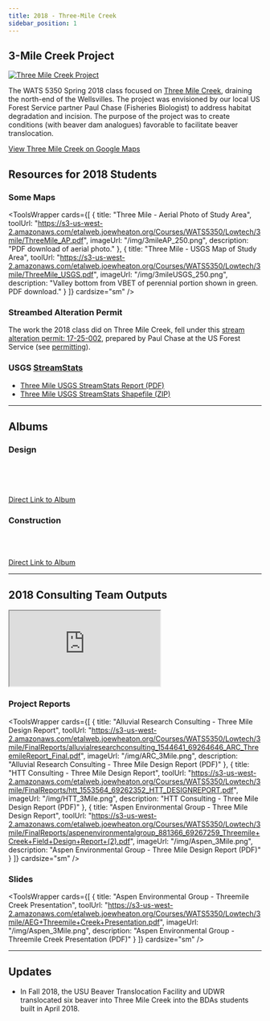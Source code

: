 ---
title: 2018 - Three-Mile Creek
sidebar_position: 1
---


## 3-Mile Creek Project

[![Three Mile Creek Project](https://lh3.googleusercontent.com/Nyw0m7m4SX1ZUfqtkBROqKjoNT3XeOhSOlJVPVNA_GosbSlOv-xdtomllHnGYST2yWCAMk0Rq_oOd4WGmdVoerRsN-tqn9lZs19KucEq3MCDI0899i8DrBY3RdrTEBRW7FJ5Tw69fEHzXY6hmBpMNLaX1xcnxCE5kC1fFY2Ycp03rPoOx5XST93U6HR2Yw2pC9Sfd4VNWRx1GiVz9QxEIMz4AGFl2JAJIEIqT1I0FM-SOSgx8skf1rmdw9tM_Ei19DD2xDzIpZXC5CBzYgU0kB5lNcA9K_IvQklFkZAKr3p5T4gi3-8VnI9OV1qQhveQlrpmndU3r7F1mY_QLb78b30Tr5t28nFR9JzKDAK6hM8iVCciN-NaAGIl6pxmo8vVVRBPVV1PSPUxgeViaQZ275s330TZGeWxDfEj-TOBpF5wobrEPcXb-nk4_IgJPvqy-tSDK4qb3ENvfBT-SpO-f6mu9CaiR236A-oLWww6MUpcgTjrLzJclcs6VM-jpLBrqAGCBJ5Hy5rTUhqlR1IXzU4-xQgyE11dMV8X2CAQLBngWc0zm0_zhg0OqW098eYU6ssjg0KbxqcNhBqvw7OZqX6RqaQsImKh1MqNuA8O9y8RzmEWGT7XhUB8_2Sxpl25C0TqNeT9OO72nJug1JgrN6i64Dzl6_mhywpdgTP2iYdkrploNcepaqLynIEa77SazaTKVcQXGtdJNVnUsG4Kaf9UbA=w1486-h836-no)](https://photos.app.goo.gl/MsnR4N4Lt5vhBicF8)

The WATS 5350 Spring 2018 class focused on [Three Mile Creek](https://goo.gl/maps/YLcTsDXiES22), draining the north-end of the Wellsvilles.  The project was envisioned by our local US Forest Service partner Paul Chase (Fisheries Biologist) to address habitat degradation and incision. The purpose of the project was to create conditions (with beaver dam analogues) favorable to facilitate beaver translocation. 


[View Three Mile Creek on Google Maps](https://www.google.com/maps/place/41%C2%B044'24.6%22N+112%C2%B002'05.1%22W/@41.7398575,-112.038717,15z)

## Resources for 2018 Students
### Some Maps


<ToolsWrapper
  cards={[
    {
      title: "Three Mile - Aerial Photo of Study Area",
      toolUrl: "https://s3-us-west-2.amazonaws.com/etalweb.joewheaton.org/Courses/WATS5350/Lowtech/3mile/ThreeMile_AP.pdf",
      imageUrl: "/img/3mileAP_250.png",
      description: "PDF download of aerial photo."
    },
    {
      title: "Three Mile - USGS Map of Study Area",
      toolUrl: "https://s3-us-west-2.amazonaws.com/etalweb.joewheaton.org/Courses/WATS5350/Lowtech/3mile/ThreeMile_USGS.pdf",
      imageUrl: "/img/3mileUSGS_250.png",
      description: "Valley bottom from VBET of perennial portion shown in green. PDF download."
    }
  ]}
  cardsize="sm"
/>


### Streambed Alteration Permit

The work the 2018 class did on Three Mile Creek, fell under this [stream alteration permit: 17-25-002](https://waterrights.utah.gov/cgi-bin/strmview.exe?Modinfo=Viewapp&Permit_Number=17250002), prepared by Paul Chase at the US Forest Service (see [permitting](/Course_Topics/WATS_5340/Permitting)).


### USGS [StreamStats](https://streamstats.usgs.gov/ss/)

- [Three Mile USGS StreamStats Report (PDF)](https://s3-us-west-2.amazonaws.com/etalweb.joewheaton.org/Courses/WATS5350/Lowtech/3mile/3Mile_StreamStats.pdf)
- [Three Mile USGS StreamStats Shapefile (ZIP)](https://s3-us-west-2.amazonaws.com/etalweb.joewheaton.org/Courses/WATS5350/Lowtech/3mile/3Mile_USGS_Streamstats.zip)

---

## Albums

### Design

<script src="https://cdn.jsdelivr.net/npm/publicalbum@latest/dist/pa-embed-player.min.js" async></script>
<div class="pa-embed-player" style={{width: '100%', height: '480px', display: 'none'}}
  data-link="https://photos.app.goo.gl/xCjhRuIZjhI7o0BX2"
  data-title="Three Mile Creek - Design &amp; Planning - WATS 5350"
  data-description="Cache County"
  data-slideshow-delay="2">
  <img data-src="https://lh3.googleusercontent.com/ESReeUNLXcdWCyxPcX_iaKhHkOLJzBGyoTguk42Yl7MAHT2VBMQHqtgk5eU1MqTQpQr2WWP2j5pMZ-zM0MMr5E35U06_H80HMWuvRufcTUp6wZFrZWB0M6Zk031MMjyhj2eq4CSSZFg=w1920-h1080" src="" alt="" />
  <img data-src="https://lh3.googleusercontent.com/ZpxTA5AUP6ejXbVP3ah5F_nIGNNhPuPLPFb92VnkYXphEYW6w8THjXG-0IOugOAe-P3OK-eqKxEg3eNI5LQQqQocU0pPnLoHIt9P-ISMOVCU4-OQDsB1woOHf1Ug0_Yh93dlyukkyJ4=w1920-h1080" src="" alt="" />
  <img data-src="https://lh3.googleusercontent.com/sOA9DVR4EsVf_MT6vQdx4v1EgYYps76eoHpxML7VlCCQfctKPePp-6L781oia9Rfp7T-EsETMak_AcxTEgBQejA4NUX_Z5P2N_tkBYO5VPY-PgWyXBJtmMhUyJipl3gLVW9D9mFf7Sk=w1920-h1080" src="" alt="" />
  <img data-src="https://lh3.googleusercontent.com/8qZfE1TRyA-zKhu__paMsnTPl8KKC7Sa8aWumC-OSvV3gg-pyVsjz4pN1h7LEBLmqu-tptJbqu1bm6pWCOmopTWfc-tBXrkznQZTDWC4yvttjdSZ-ZyQaDimg4pX7vkX10G97a0JWIk=w1920-h1080" src="" alt="" />
  <img data-src="https://lh3.googleusercontent.com/EirfBMakef-ffn9tlfYaTpDpkZWgmdCIejfXXae2fTdU-csaA9qJd7Vi2LgKM6KIZpMrz32UXzXQX_StpC6MKAVaXH9_JITOXzGE8C_9Av-RSQw1hUxsvOoB344uIBz6_pCl4q9tK2Q=w1920-h1080" src="" alt="" />
  <img data-src="https://lh3.googleusercontent.com/cLEhYudGPOdngzrqVo2De6PToTb1IPYlU203rA9BgKWXXnyiKtACa_Yp45rJr4nbi1AnH4kE7sdXg1ZKLKwQci0socCxmfPp5bKY0uyC3zVEIs-rFXU7hUST3zq10ynlRNPdKar0LJM=w1920-h1080" src="" alt="" />
  <img data-src="https://lh3.googleusercontent.com/RRLen26I-8yCzW2mmfrmAaw3QF8ZtbO8vvpYfY9Bd3b-Skjkdcs0StvEzc1fCubwuy5nwxoCApKuHP5XmXqflJmB_-gTFudYWd5miWtaYN7SDi2pZA8BChjL8cKDvnNfUumf0_wDkEc=w1920-h1080" src="" alt="" />
  <img data-src="https://lh3.googleusercontent.com/d5_JavCh5GniOHTonGWfl5JC0DWvviKik3zqkbJJ90jtvpzgwM9QLY2AM0eqD64UrRqT_00fAZaRstLLMlWjOdhj_tXQ4m44dKseq6VdNTeKR56iUIWzfFTlqZwPmmaPVC2mWbq4AA0=w1920-h1080" src="" alt="" />
  <img data-src="https://lh3.googleusercontent.com/-8AeJoz-3XdiBFvisDTtK449Bdrc4r8FRckLtG6nyXIjZzSt6yyisPQNagNT1oBJpvWGZfuJnRoQ0EuGne_63soxqpCjNi3Q-fJtdQTqHY1u24bhJuKFIuZeKdTshV-g4kee1Ab83BE=w1920-h1080" src="" alt="" />
  <img data-src="https://lh3.googleusercontent.com/OJHtWMP34yAtxPMtUkc4iYSoGSvxoohzeVVa1FO-p70qdchU3xQqjBo9p-34gMPHkQ_Six3Cfr8Ms70Ca8MOKiNIxHbPfyqK2B2U-8NyPX7R4d-t7PIXT3YxEaUGO4dyfaXLQMlCI08=w1920-h1080" src="" alt="" />
  <img data-src="https://lh3.googleusercontent.com/FPgIopNwq4y-34PeFqOSFdB7NDpoD6wmak06ok01dmmlYyEuD3etz6YFYmltLiTUGVxCk_xK38j0l9333xVyQM_aFFr6O-3AQaWm6PMIkczqGA5y9kgkVmv6gItl3HMamUicX_Ym7mg=w1920-h1080" src="" alt="" />
  <img data-src="https://lh3.googleusercontent.com/v7Xx_anjpikJqfDzmaCmWaR7GpLNgLGnPjli1dmypR_whjGfmzLtU8_YQ-iPyXdP-dsdP-TmJVOXAXZAozPxEDUscS2i9epL4-z_hE2zbcgINHlEzVVsPoImXXOdORGKDlTWFEfD5KI=w1920-h1080" src="" alt="" />
  <img data-src="https://lh3.googleusercontent.com/hPf_hTr91mc9ALEqGX4cTnKSr1-uP-S5l1jh9WFQVgPE5fVbQ1pGpCAkVvjgO_lWo4jWq71VGANHqosz3bAbE5DmIwMGCSzFQb4XzEq3XmMuiRPqQci_K4-x53A8GSlIL5l3DWTlEX8=w1920-h1080" src="" alt="" />
  <img data-src="https://lh3.googleusercontent.com/m_zDsKV9WDxb1iA_4XpRXuWcCFLW-VVWo7mxCDdiNLuan68fMvHVHfWkKjJczIhfVvAMyhW7i9RU6v36wIsssmSBUB_f9-JqSDDx6dgZG5y5YI7ZrQEEIQ2cTPMO3Y1rVwBxGI9UvaU=w1920-h1080" src="" alt="" />
  <img data-src="https://lh3.googleusercontent.com/wlTFS360PYH8GcmDaGR_nh202Nm3QacIJJdWtM5HA0z-lGOxawI18kSKThfqgOSmt4RVQH3grHvo2QIrZx6-ZMaZeTOA7_WyOXnNQuiavbaVFya8PfmzI3lG6O7SPV4c9Qgv3EVMFNs=w1920-h1080" src="" alt="" />
  <img data-src="https://lh3.googleusercontent.com/9XKtuXNTB46NBE9mSOFsGqxQkJMC5-GaHDDpWt1mQcrNI1oqQPuT0aCNrnS2NE8K4rXBUL6s5wiliz_fZ2Hem3Pg9YnXzZ0u3a770ZclWr8-19_5p4L6zBHyPL6vOEwQ0JfoXt9JH70=w1920-h1080" src="" alt="" />
  <img data-src="https://lh3.googleusercontent.com/JesVQWgvveTLXXQ8PXQhDbh_7ASVK8Ua895zqDLwg6KJ09fjKGCNCWVQyn7Zkma7ztIdoI_5gGMhC7-PWzpsiyaPW5PGyb59XWMh1LQB7zFmKpjiyLRWTvWzugGbtJllD4qM4MAZvzI=w1920-h1080" src="" alt="" />
  <img data-src="https://lh3.googleusercontent.com/ClKCvJSkOwybdgGHC_9QxTEki8H58bq79DHCyd9lmOhDFhwRa8GbCbZnJik6NPjS_l8tuxbVVUDev2DTi9qKzl-zUhBIZ-c1coH0SjfWFQvCl1YEaFUZyYG8R_9iew6R3BeYuX-i94c=w1920-h1080" src="" alt="" />
  <img data-src="https://lh3.googleusercontent.com/blZDhE8O8oUt6olS8u6Mhb9Iz7GbKtz924Txhgq6z3ZkIojMGQBVjQUlkSYqGEAhJyDsLpmvJpfXuYaRWfCyKok9guislwuCUtdsNtCc0MrpuvkLC8kVmM9Zt6K4rgtOPnF459Aym6o=w1920-h1080" src="" alt="" />
  <img data-src="https://lh3.googleusercontent.com/rjOVv2LT-n9RiPUVvgaqBRAZSPoEj7n-KO-USz3jO_gloRdmielvMSgvwaahS6QGiT0dGMe_j_lYNW_ZtrBwMHSXrK2yRsBoQT2FEAj7qf3DJTecZxS5rxhFMOLXTr04DcjTj6mUmKY=w1920-h1080" src="" alt="" />
  <img data-src="https://lh3.googleusercontent.com/YqSKO1uWJ89FxSqa9GZYTp0eNMA75sZKaAy2BwKcm6q_8r4h768inhpmNAglYrXQOTRNTHpgV3-ezjIvAw1ivRxKC614FbPUChPCKDLdBg03KhOt3G6s1pql1hZ7CPOzw0V4A3D_Moo=w1920-h1080" src="" alt="" />
  <img data-src="https://lh3.googleusercontent.com/NE6WCfA-a6mBbuDdc-jyjvGoHcWcqApzNYXodjijK0WAsS_eQqwygyD5KRlCof_3tyKl1oYvZtxvgQZIi0uwGI95SjaURaqdqpqI7GGdxlRV-U_cRTrG8XB1UFHCyzbNukg355hBLy0=w1920-h1080" src="" alt="" />
  <img data-src="https://lh3.googleusercontent.com/si2-0fM-UJEhf-SoyFY9AqXN4FH-S4aFidJmtZrQZnToR6xKba-dWES55lMiKm3thoQO0_rY3sOkey41HwbSJJpwsElgA0gL7GRLDhIVSlkT77nklPUPVBTJo4WIf40hz43brs7dw8g=w1920-h1080" src="" alt="" />
  <img data-src="https://lh3.googleusercontent.com/fKvjzVBTOgVZ1iFL8ARiONRafMpjLvvpjaDkOBgZPpYrC8HBQk0A02XmG8lf60UxL5wRvNFqAi3bqsupUgojUtoZ6yub6_HygiWOihDG39SSLxsATWcF1_3HW3_xIPZj2xjcyoil26E=w1920-h1080" src="" alt="" />
  <img data-src="https://lh3.googleusercontent.com/UFNzFUeguZpSnHwRGBzbxwzOKVKFxZteBimt_7rqdJGuJBBcOBJss81LFeU5sKB6FQe9IgtZueu3RcN-iDyI5Eq1d-JQ_l_ga6HiGt5w_xw84uIBIM_Y3fLkewhHcHHHuZqdu6XX0U8=w1920-h1080" src="" alt="" />
  <img data-src="https://lh3.googleusercontent.com/c7viT9N0qT000tXjHePka8sAfAml9k6W-UBQU15ASwwqxnhHWjL1o1vt08Z_nGHvSbIc12XS_roue-bs3gkRcZzxGlgFopIJNOgUoNoOWH3fS6_3ioNYTYoS6vDv9S2dsKASAHf1PhE=w1920-h1080" src="" alt="" />
  <img data-src="https://lh3.googleusercontent.com/hauk3e8varIjqmgvTm_y6inCU34vMUCWHyuHAIZn77fn8URm_-VTBQnQRofXAQ8-ESaguVWyRG65K4pjekmo46FHxnxS0PLAJu4VQ3Xoa8Cv3PZVY4VhzVmUOwVBM8INltkNM3E5FwY=w1920-h1080" src="" alt="" />
  <img data-src="https://lh3.googleusercontent.com/jEZOieSGVfU7T4j6Se-8YKIlZvLfUt4p0_iaxj4xj7PK0Ka-p4oH6jLLozu6VaeZDMifNQlRhOAcC3ZOTAdxBTN-w142QRjNui59MFheRpREa19E_MyMzMatI_dI0WBwCFitbMom0Jo=w1920-h1080" src="" alt="" />
  <img data-src="https://lh3.googleusercontent.com/tYZsR6WK5G1pudTV4aGnHK9jesxGiPorC3ABCy_YOCRN4JnMOUpDq1APQqOjNzeq8CJCyZemfrjVjvwC2d4dcyB32LsWldk84g-8Xht_GvTrYoAaksNrliFDbYQ0Grv1osWHaCXbfgw=w1920-h1080" src="" alt="" />
  <img data-src="https://lh3.googleusercontent.com/aBYB1-0nYOtljXwHmEcpFFFfOOA0zvUr6l5TmyNWqDubE0wUn8kRNyB6bBoy5j5_czIQWbbKJ14GnpbkQjykhSH4UIKXnf7Cj5UuK_p6krDgksdAPRWlrbwKwy5jeuk7004Sd0L8kjo=w1920-h1080" src="" alt="" />
  <img data-src="https://lh3.googleusercontent.com/75JILJ8VA7qKbPLaxvFC-JSn_bnLF5gapffLbZrAZqrgtbovGd3k5EDx_M5FDuyYQmO4gjljaoIAR5fGz7t3fHaOasidriI64yiigT1sD5TVHlrGvnEY_W1T1vvpZxZEZsulMx83m_w=w1920-h1080" src="" alt="" />
  <img data-src="https://lh3.googleusercontent.com/jzgytRStpxY46z1dzrjFlze8bLJfiKwD2XMvX8F8SR-KUPLbcT72pOn4OiaI0VfDaqzTdY8X_PVmFBWI21_3t-jQsc7TDtTWtuxKWVDi6CggCrOitw9MOKIWT5ZwAm_enrf3iqZa6So=w1920-h1080" src="" alt="" />
  <img data-src="https://lh3.googleusercontent.com/fGdCSnI64qTXbaI1Xyb-TpH8aKNJCDzYRnyZ89ALfG0vXENK_wNAULudEGnxP0BG813I-KChglttQ993qG_8iefv9uEJMR3V2YA7sGtbvffxqDh8s6YOoz38l4OV4fG_7LC53742Maw=w1920-h1080" src="" alt="" />
  <img data-src="https://lh3.googleusercontent.com/dyy_msPthebVui25rtEz3MU7eYTezTW12IkXSBRZngMqEH94QWmAR7RqG7AjEMPf1RXrG1kj2s1rWFn1RcS0E0qFpn_cbWCbtBnpQqGCNm9G2vLq4NjK5tvIRHXpsNHblgmJMIbORLU=w1920-h1080" src="" alt="" />
  <img data-src="https://lh3.googleusercontent.com/7-KIZYLCfZRNnUZ88JNwBFsIrfM-eZg4cJxZzd1feWmzQH45lyiN3cscYXS16BM03d7mNX6Nfxw9W_-ot6weId8egWY_VF3QsrOTl9dxVT6iSHWsY5fgXSTdoPxKgO48-HSZunOo9y8=w1920-h1080" src="" alt="" />
  <img data-src="https://lh3.googleusercontent.com/ZGyz5m5wL4gRebkZbuUgUu-n_5bKASlf1L48PtRQdvD40U6XOVimAepcSRC5C41Iwnh_RzVd9CpI2nVuFkZfmDGurJqS1vAKzVLQCJ8Ko5qu_8OOCiDOgfI2TKEDBaZFu84f2QHbjZs=w1920-h1080" src="" alt="" />
  <img data-src="https://lh3.googleusercontent.com/VXNaCXx7XwuyarJf8objjwVWjPujx-eVrUMcru5qzuaLyEhLWLEBYNCNlTn29c-lUgxWKIpMSc6Y20-p0aR2wl_7lP4zImYl641pxp8HnVfIG9JLsdg1T8px1gRB-q3Wy27tdQ-kQ30=w1920-h1080" src="" alt="" />
  <img data-src="https://lh3.googleusercontent.com/eRc11SS6OzyYGGQFOvtEnjO9YOOUeh8-PT4EG-WcBim44gZMh2Hn-yl3KBsIDHXMWJke_LNWJhuj7x5cfRbY8KLLuHR2SA0OJgiQVJCk89sRffWW-9PrNt96NZC7qzCrZsfax01leek=w1920-h1080" src="" alt="" />
  <img data-src="https://lh3.googleusercontent.com/Yj-E_Ce0Ixm_66TG028SiSbwxL40lBODAYa2rloeZaXRmiUqsLPThZJ7xFFx_co8V2njkJbblbNndIhQwKROxXQnAZhZ_PXxernm4XY9JzHkjl9m2qUUFimqMff2ojoUa-3xcs2fwMQ=w1920-h1080" src="" alt="" />
  <img data-src="https://lh3.googleusercontent.com/-y68wYwyMe5AVgavLXEixBouJdOcWkzHlm0WO9dKGFAKSii1e3ABP_TfOQuy3nA9bS4Zb7YzxerNVCnbAX6K92_RKPAr6W1g4u5iElG4yC8e0g2gnd2Y03cEgNG4KZqVnAbtaqWFwxU=w1920-h1080" src="" alt="" />
  <img data-src="https://lh3.googleusercontent.com/kQc6s0JzsQ3Y9h_kMVu5giqqopNrgiZct4qrR9aFrQ2IEW6WaAbEHxGhvIUQEdk9wKS79oDBmpXJTPuYK-0lcuCN8I2THqMhwDVIhztSYplL6trIwXGjg1lrvYmbJNfAuwQU0bAPTw=w1920-h1080" src="" alt="" />
  <img data-src="https://lh3.googleusercontent.com/6ijuVAX9Ib7XDM171ixiYKgYRDA8f83c2k_tRvhfQjZTLMyNKbOh-o_bdjmPQZie_b0uvSMiD4jjJjb5caB4AKsWTai7Eqx2rbrlhyhYvh47UtNEsasRHdzTXFm7FST2qns8IbZ97Q=w1920-h1080" src="" alt="" />
  <img data-src="https://lh3.googleusercontent.com/4O5MRYA9v6OIhef5BuOyQ4z-OmQ54oUUx2BlfApWpEDpp9wnQP6E_FUBidrQr-w1A3Zt2j6gwRU3XX6AeybGITSQcqGU0evVn0B1E2jrgTl7pifZGfbmK1158ONbYEoc8jSisYs89Q=w1920-h1080" src="" alt="" />
  <img data-src="https://lh3.googleusercontent.com/QBdvDdvSzm824ikTsDt_EmxX-sWzx02_wzkId8idhDSza-TkHtMAams0mLua5Avr9KxHjSBElQDT5kWX-4YMmtOizGG5v4GBouCnSAfPJUjRzHznbqRxljS2EhJVwE5i575fAQfk2g=w1920-h1080" src="" alt="" />
  <img data-src="https://lh3.googleusercontent.com/G4BCKdJjJeO744NIfPf711xkFd-Xv_VrASvJw5ni1Q__jYHWM1uKVpNquoz2DS11L-uLAP6MFwyS154kFRv2TltpZqggqER9GMOwKSEez4y3bfG1MO0xipjGJMnq5mEbCrRNTTESXw=w1920-h1080" src="" alt="" />
  <img data-src="https://lh3.googleusercontent.com/MO0ROOIUe4DCptVyvArh1soKO86QG6BsAQgRVAM1ske3pwrtMtZJ64TguZyDzJU0DqvBsne_aWrjZ_0W0ANP7DmxRNA5cJFPrlMlBCzsj_aFDBMWhkuq5G6GFvuzkAQ8RTLlWhCsEA=w1920-h1080" src="" alt="" />
  <img data-src="https://lh3.googleusercontent.com/cAQYOmm5h9ZTPBfgT1Xpv6NphTYWvV-5-0zM-RWZo4MOagF0MeFfzUSLy1rCSYEJrpj7hq_H9zM5QPallUN4_JswDCKzESHgzqxeEGT_rNZ1BAR5sreoYu7NUqiwI7rKLhvutyuzkw=w1920-h1080" src="" alt="" />
  <img data-src="https://lh3.googleusercontent.com/4LUjmyMk_cWvcehoXvaw8hUaKSKZ2R2hDQ1mYJpdrme7c8K1JQltMM1yYIc23ohgmU8g2k_dTZVR9xwHPAQs8VuUl-jH8ycHj_sJL4SYercOr8WvftD6F3ZqU929-EVI72isbrUxjA=w1920-h1080" src="" alt="" />
  <img data-src="https://lh3.googleusercontent.com/2lQWz62z5E1tP1jrqepSo_x7MJz5ws_6RO9UfeOF5Dlh2PvZ_mOaVaD8q4DeiSQ_3TMD8cClmaTiOivTHRr0Wqihr3K8hvG7ayT2gEy6EHIlJ1Qi4k-01p0SYr1kytDTfn01GCxMqQ=w1920-h1080" src="" alt="" />
  <img data-src="https://lh3.googleusercontent.com/S_ctRDCucLWTiVsu94KN0XYzcjOx1pfSPPudBKBLbyl_M_t_GPqdlNbY66NtqFP4ZK3aYtYYjfTmGBxvwhjWio-3YfjGLKTgXtgZaPFfwfPJORCrpMV6uT4hjLNAwKxJliaGXw00_g=w1920-h1080" src="" alt="" />
  <img data-src="https://lh3.googleusercontent.com/8QkQaLtzZ1QOejFauOzIA8W4NS8DvRJQDZtRakX1M446muXUJZG-QXPx9cxK4k5gUiGa4VelX0NkLde7H9R0pWScJT5JMCwYdE1h3N3p72o9-eShNR9kYKGi8PrefZ5uD9hkxs-ZCw=w1920-h1080" src="" alt="" />
  <img data-src="https://lh3.googleusercontent.com/iGEFFzfKoOGIf4eEEi7PqWePyoTUVukZ7wMdEHr7KAMCFQOm-8iMHo5zP-H59RvP4NEWRIWLXw--6gmk5NQyy0-d_kid_GEwZ82D4vwtfogyEd4M-_nHwPwqQ4aRU6xErgw2Q_kkMg=w1920-h1080" src="" alt="" />
  <img data-src="https://lh3.googleusercontent.com/zKAZyZEzN5KyuNWOOJThyQhZYSGJsbONSEXEmmEJlcPzBDOSLUMgrPIveuJTzmojQmMyIawbC6QK2il3we6K6Xh2xXDLo_ttdY5Fu5jVrbvm7sMGtqFOU6D5k1FtfD_GXS3yOfgaFw=w1920-h1080" src="" alt="" />
  <img data-src="https://lh3.googleusercontent.com/9LiIcojwFTdZjH9Y2Is7DH1OpYvPTSQQ6Xd0jJwnGWhxlAMcJpMy7uNdfeXIqdrjmP_Wvp5wnRbVdPaI8k4b1meyosCopkAF2NVUqEQxoJVADAVRA9Xd6KJEVGT9VYxdrNU1Q__tGA=w1920-h1080" src="" alt="" />
  <img data-src="https://lh3.googleusercontent.com/GkIhLLwidI7U8GlDYtRwKJYARbH6XhzVts17i3yL0P_XCJ5zItSjaJ-ufZHXRxnQogV075Ev8tybjujnRqeLUvrElC7PuxaNWZN4ATjEExf4pPyXl1Wjy3k894hy1JPXFMQqaNLhpg=w1920-h1080" src="" alt="" />
  <img data-src="https://lh3.googleusercontent.com/CyquKrHG5iWVh4jz2KOpLZ8UV2xd3XwD_6hasGzXVUch_fv5TialwUZp5tQEq3EBCMAwzE_ta5qwZQHwdZoaKGgH8c1a8zs68Nh0UY5vGxGQp-_t47I7B1Z8U-_UFRhF_6akafxS2w=w1920-h1080" src="" alt="" />
  <img data-src="https://lh3.googleusercontent.com/8bbL1GmBO9MSOYEOEiCzLEbjxbFXVB-v3_3zJWMG-tgy2ver5cp_s7qR1ORHc3o1auMd4aEW0ITCdOutrBegqxd-h43RzFWUVfbywL753hSAkcJsQDM-I4_tFvlAglricb2-PArFxg=w1920-h1080" src="" alt="" />
  <img data-src="https://lh3.googleusercontent.com/PhWkH09mwfc8iXJJtt2AONTEmx66RrOFeLrVVaobttq_KZJu0_WVptjbuTg0JJjxdXfb2X014Mg2anjNwRjKBOZ0_p9owJCtbc2RQfSaRE2_rUo0VW2tcFYTWjj3XeL6ruqk-2v3wQ=w1920-h1080" src="" alt="" />
  <img data-src="https://lh3.googleusercontent.com/LbxdOcAZcVphWMNPTQfcR1nGRTRIHzG5O7vxTHZ1a4C_2PdNxTwSw5pF1uwTT95LLHlHd6bRhb2LEFFMOdc5e-PVp2nHmutuPmIahv269eZJb3YD52xW5PnDhyDe-6IFhUX7Y6U4YQ=w1920-h1080" src="" alt="" />
  <img data-src="https://lh3.googleusercontent.com/rurfXMWCQQPGOguj5M9uqReeFMUDIA8hREKi2IajpabuK8MsjQYec-0Whd-EsjgebKuYVQwHHVKD-PCBAypCquRF8JIp2rK01Euth5nYCHf-1aNHl0R9xLIQ2wT3GPhCTzN6oLGJIQ=w1920-h1080" src="" alt="" />
  <img data-src="https://lh3.googleusercontent.com/EQm_33mNovOORCKV3Jp1u-D0WcYiDgdfP1QqMr5jJTM2kq2uG_ekDv12bPq4TokoFC9qvnYnmERgLh3VNUcx0E79aFcGAJXgaYELQ2JEdWCLZlpz5w-4Q1NkQEI2yznM3kzYI1JzjA=w1920-h1080" src="" alt="" />
  <img data-src="https://lh3.googleusercontent.com/qTb7oWJWq0uOG_qcxD_tfk9SypdC46oHVnwrE14Tbqcu-foKkmfXjdWgjcOrHKC5c8TJqQ7cohjT_kU6jKBT2Kkr7D6A8LUvZrP3MjItDUHXJ71hXzxJoWcESKo1zM5qACPrdWlcxw=w1920-h1080" src="" alt="" />
  <img data-src="https://lh3.googleusercontent.com/5fx6CHLYE2F6nveMMWBqdK9lvRYP_NZw6FK-CxNMRKWI9Bs1M5n64RFxJGQCnaHAf6N3ZnQ0DTUqUMTAc-QJJVpb5gybkS4giJcQI05w9U37ObyMtkafUrh2PpH5x8UwAOgWnH6elw=w1920-h1080" src="" alt="" />
  <img data-src="https://lh3.googleusercontent.com/8KWeUD4ptQbAYg5jA8jguvd5uo8wd3_ImXjNcE1KaYsKr86PYcFrRj9JWginTxsZnHg-Pme7Rd0BguQhefSvqMor_mBRpIo9ST4l90oewFv22iChBJXIQsXgLadtv2NhuI8HC8umXA=w1920-h1080" src="" alt="" />
  <img data-src="https://lh3.googleusercontent.com/qnS5ds-ogK5IblajJjpUMNLv-KHi86fsdgR52bce-LxV5QPcDm4hfsHAWycDo7Rusylzg99qNAwqrVzSjxWlxapEbJ4NENEixacwA6iq5B5L1tqV8WBjh6xXThQvja1zOq89X_CdsQ=w1920-h1080" src="" alt="" />
  <img data-src="https://lh3.googleusercontent.com/GVVFjTbQ8_Xyt2jKdeqx5ipsyVz6lNoXUe-aEfYQkTf_dRG_YKTaRcY_jyBYpSQZskT6pJdfYg-R709c2wRxUS7CJK-ua3Jg_xLXz9S6ajTX9tv2DINRa--86Ezkw3kG3XV6SsvH6Q=w1920-h1080" src="" alt="" />
  <img data-src="https://lh3.googleusercontent.com/97hj6bgvJa3kHpOFyOR_3BXfQ8CWcM30yu8k1LiL3u4tJZ8zAoC8o8PcnWI60ldvyA0lTJmq-ZrRYnrTwhPa4vnUd26Baeb2eAEwzcktEgP-yx5Dm1wdu5cJAMFkz9iPPVPyp3GoZw=w1920-h1080" src="" alt="" />
  <img data-src="https://lh3.googleusercontent.com/GuQ6d1-prYNOy2TNY_LuOnnep-yIsKNo6M7H5HhIfdEQrr87MraAEL2zg9cfxd9hXj_5Iq96MzAxstMMIbRrL9o1usFTYMCgu68TSz-9oM2ds-8OtJbENM-dzc1Ju03IyycGBF8S9Q=w1920-h1080" src="" alt="" />
  <img data-src="https://lh3.googleusercontent.com/TfC-X0cUVQSdBZKVQJiXqBModo9ej5pYCZUaQOcfFnRXJFTbpXFNdLW8OxMkevMaHH4AKX5v9ws9BjRI23iu6DCKg5HtH4961mVnQhDDv5QWCxbq7yjUtkGAhCoAzOvSvVeRuPkMKA=w1920-h1080" src="" alt="" />
  <img data-src="https://lh3.googleusercontent.com/THQgjcNkeNt0g2L98QZy6nZm4hI0WegLpV4L1a9vyAZdzVz67uNfuk9Az79-PN0DvvbcIpuZIq9zt-Ma2HX5GFOOIyVvwrOXzDfDDxByS3jf_3ezPAw5eFSbeCg82jLMAkEor_S7bg=w1920-h1080" src="" alt="" />
  <img data-src="https://lh3.googleusercontent.com/lEP_a4TT4TdLm4Ra4H3gG0D2VB3-rms5u6lpzQ_9iBxUUwC9XfsqanaxdS7orBo1DHxA9d9pwNY3o0rEmQsW-wGjWe0coNAbbbtqSLwUciImuV0w5zPRljhHYJCBgQE5k6e9nd2aQA=w1920-h1080" src="" alt="" />
  <img data-src="https://lh3.googleusercontent.com/iTvyoqknPsieqw3_7q66y1-1SokkF-KvsE0ZsSF4QwLf9Lyivu3-1yX3d-tYkUUEhbkJTAxYZO6-DVsn4vCLVcX45CtZDhyv0FX1C6BLr-2HioWPDIl7UZ7lB2xxNFTKVQjyaLyvzg=w1920-h1080" src="" alt="" />
  <img data-src="https://lh3.googleusercontent.com/f5ciAk3JO9xJinXP_vv_DxQanguTYA-p5gZeNUlfVGHEeeQ9wEGmHM2Lqd3BwGsWSv0SQaBmZ7-7N1Q07_JJt_WWL6XaGtxMZxVpPTfIUu6JaD5Zo7irJav3VjxgV-YLsmBJ3EvdeQ=w1920-h1080" src="" alt="" />
  <img data-src="https://lh3.googleusercontent.com/xNWpZrIPamUw27moYZNDJm9W4-OIOvdNkjB9cv6H5EvZ1kOnJYzYJYOY_mAAPNln5mV7h37wEy7X3UjE5ykMM_eXxm67LWrIMd6jKUEonBLz04QR7-BkemiSteyWM158U1d901eOlg=w1920-h1080" src="" alt="" />
  <img data-src="https://lh3.googleusercontent.com/cLk-Cc4ojCccllV41ITC8YKWCCsbQxev6MHCCEMMExp48fGpDBgDznrxGvyH112BX9ApcCrpTg9YOV4DpFvUThQrEGnyiMBTNE1miQM-9A5qbcTxrxYI0RdIQcOTKfBc980mK_UCAw=w1920-h1080" src="" alt="" />
  <img data-src="https://lh3.googleusercontent.com/88LnsfkFJA2GTolHc1mJoAjNez4oyoX-S4foBM6U0A0dId7_Q1BB4E3Hi-P1fLsyXOO_H43kyi7_9T4unYpQIO-OTMTOmwZRrA_nUG0IMmc2qdjYiKAW4sRHs4Q-7-ZokxwXhesabg=w1920-h1080" src="" alt="" />
  <img data-src="https://lh3.googleusercontent.com/bZ4iEFbXMHOWqTVhgpNzNTNWsxx2CEwh_J4F4e_zq95u6tcbnZgDCd0XsBG5VoCqAsU53F60mQ26ujbh5tHGvirfg9PUk370pp1FATjnY6qsNQmwCazsIPNquPnmyIWnocaIf4b8Ag=w1920-h1080" src="" alt="" />
  <img data-src="https://lh3.googleusercontent.com/9zYpEv4HT9ye4Xli5wf5a2Aox0Kf2tvPKF4j-eah5ot0eSEvY0nSpV6hOVeXOYkhlVgDpPwu3fmsi5RnXAnAo_nDLAi_pydFqttn0ahp4QFUijviflApCiPQYJKhxGUIAmY4b5plNQ=w1920-h1080" src="" alt="" />
  <img data-src="https://lh3.googleusercontent.com/04KF4URHZcgZhkIJsBw1lDgP7N7-ASwTIC7Q_2rmDnznmBVF7P4MW0bSJ0usPHUCVjdHEiN3Y9IEjGyYHCFXcDNPEeS4IyuUyycMLwOsvgOEk5ucaMQruWITDyDjnyMUa2DpuNCMrA=w1920-h1080" src="" alt="" />
  <img data-src="https://lh3.googleusercontent.com/bBSwSd6TqoociE5Wsv_4b2mtru_VqXAk_UfvjBMLgABFkCAnkRGUHYEMKQI6um1OUzlUkwZuhUN_U9AeycCZGq7lncrATvC3-EAA8ofv0qZJcDNEOn8mp8Ygkl7pOBEO8bIIVJ7rPA=w1920-h1080" src="" alt="" />
  <img data-src="https://lh3.googleusercontent.com/Ja7utUEGo8XSBNnHchxRk7ZST-Gu6C7po--5EUkOpSBe_l3UpHxcVGbwt1XzwpqJ7XLbG99r5KSo040s3KLczBON2oJ_TRqThAWqFpLE3phxn51tFxUj3Ty1kwoUN5TzEJ0mgRamWQ=w1920-h1080" src="" alt="" />
  <img data-src="https://lh3.googleusercontent.com/7dTIoNeFj6xFk3u-BSuKLJGpWncp4HhiN9iIadMjhX5tP7osFI3hkBsdcYldmV9EsqaNLpM_8SMFuhhWiZU-cFQb9NhqbAIEp27CMwB8tNwi705ZvoARS1Fu-WEA3tgFo_5qH-5ZmA=w1920-h1080" src="" alt="" />
  <img data-src="https://lh3.googleusercontent.com/kwi4fHkrNopvjBHJTlQAY6-dGxtIewf3aLzvuxvb8IqH0xnxVIXgZaulz5HeSXwZvHGpTGdukQiFDkRm0Wccdgy8XXmBLBm-T1sdOOV8Jpf9DkRI_WzGtJzbPmTDRBctg8_v7Nna-w=w1920-h1080" src="" alt="" />
  <img data-src="https://lh3.googleusercontent.com/OCexdSitn4BjiLBqReszAT0vuq__t-0sM5q2y4bE-dhIZQTyOgHyrj4HJiEyAhR_6xHLiOY1hG8FGqQmms1UH_0XvMXZ577S6pJM_mGXoc1T2mkscBL_MlPpBBb2D0mYw2hQiP4Msw=w1920-h1080" src="" alt="" />
  <img data-src="https://lh3.googleusercontent.com/_Zq9nYws1ZH-9I681K9_LcixpF76lp0GxeUZ4LHNQsw47BOTMUouBQN5Z_opJc9xj5ZbIR-K-GuHi1VaPxAjcna7GgzyWUmTX7QTLLB4SwDz7HC7d5upDMBZry-k1dc671nt4yAhSQ=w1920-h1080" src="" alt="" />
  <img data-src="https://lh3.googleusercontent.com/eYPS4ZelXRa6lWLsVzAm2uHBTHOhv96gODfriikpM86PN8PMzC2cG2FgRj4_Cwxop0NtM5oSSLBVXjfAxn7NpSCNB3MmqAYLp5454Fro3GzH1_17FLFMHPi1DnMSHBnsST2CQc2FbQ=w1920-h1080" src="" alt="" />
  <img data-src="https://lh3.googleusercontent.com/kpxUOAr1er2W79X-s1Oe0x3uc0By37aGI005k18NfLWIE9v8FkDlsO78wkk0C0kloScsIn7xaHwNcgeik5WTvej90_0rwpFmxmW_cwG5N3xnBmIZm6gRNeWpBjS7PpEuWHZp4Rd-kg=w1920-h1080" src="" alt="" />
  <img data-src="https://lh3.googleusercontent.com/msjho5dTvzW9s-jS3bQCgfm5FPXF-QTzyDAB_hyOmGng3mRP8ClpXuA7PO8G3DANcczcln5CJd90wN3IDOTblcp9QV-XL2lnV0QVU8-4W5r6q7IGzTlpzWo4Q_L3GpEokXwf6EIVQA=w1920-h1080" src="" alt="" />
  <img data-src="https://lh3.googleusercontent.com/FF5RNGqcsvhQh12Gw1DLTYeIdV0R4yF3MgU0nzwQ0Y-FTMjhnO3ivkm-8onG7_SQSvxrg9xJ8me2YusREZ3OqWQJiCTDpR06AB1amkt-4MREfSpB8ZBD3beC5CfxnGsKixh0sj3how=w1920-h1080" src="" alt="" />
  <img data-src="https://lh3.googleusercontent.com/hhQX-2A1JZ16AIQ67CXSTzuWg--azzpOqqjyEPNTV2iUKm7deAA7d66MkwHWuFkt-iXHYXT7h208MOCFGbRAk_G2oY8K2899-zYN_0-tm-Kq9qS1vX27-Oa8qlGeTEkYRTpyp7CLFQ=w1920-h1080" src="" alt="" />
  <img data-src="https://lh3.googleusercontent.com/ScgK76mdAi2l8I9U4jVCfVPnhbJLBcNGWvDk8Iy9x9zsvM8qqwwwGM81ff0R84RdAypfJ5fEGWq-GJQdkU530ECPmH-OZMD7KBCydInjhfXdyZAS4S1Ob4LhY9Pa8xolh6k6PWlTQg=w1920-h1080" src="" alt="" />
  <img data-src="https://lh3.googleusercontent.com/93yBzWifiA8iEo2YizIim_axjDnBjj9TnI4AZ-4V6vIikwPIK7P1ePWfvBmWYj0LOBvXW0pQa1wsAsTEFe2TK74LnfzuFzMgvOlXpH8Wiej9OxADuQTAQ3BbUvzqS9Cy_4aOyaV01w=w1920-h1080" src="" alt="" />
  <img data-src="https://lh3.googleusercontent.com/YDrf5aWcYsxBQmd_luGU1VQzc3GNgdbhfNptcxckAdbOlrI32Ki0y_2lehPSiZTLVEtAscGxkwpwk5MR8V77PySIcuZnUvprXopTkj-_twy8BdnH354LNYzi_wYEssKdzW0NsuvGLA=w1920-h1080" src="" alt="" />
  <img data-src="https://lh3.googleusercontent.com/o63MruH9PmUC7YD8edfId7PEw8y-wVCg2ZOgh4w4kDhzHjcpf5DO5RJ1SfxCmXML8jL4R8nu1euVvZuY0tOwCOy7TvHEE-cgydI9McKt3o_sk-jRry1Cw4ZEzbV1MVtTRmR5HWG2SA=w1920-h1080" src="" alt="" />
  <img data-src="https://lh3.googleusercontent.com/khxK_HJJUhFaMTtkCTofCeuv6Lkm63EglOEnZX8ArzpBawa2ygGH_ZbhZMWnaMLZVMRTWCospK2HH61ihaaJeTvaqGFCR9YUFjdt1bKZMy2P2m-EX95wkhRP9yXIOEnUCfqToWHFXA=w1920-h1080" src="" alt="" />
  <img data-src="https://lh3.googleusercontent.com/srotzc2mQMeAJBHCn1RPb24Tytcyi7KSGjD-HHDdHQqSNNXMs2aD__6f4hxbwrTspQZNTTWhwYeTtDfcoO_MgRKrGCgEbncOyc4sKFlrQXowOuHF-PmX6DMAOJuWvd2R1DrRAiVxZw=w1920-h1080" src="" alt="" />
  <img data-src="https://lh3.googleusercontent.com/MLae4WQUqhUVZZp_lrbkxOzhqUtb958lj13OSwX5iFfjfS7cv1Z25Ceso7cF6UBSfdNxceHWt6IouoWzydvXl6wmlMXG2zegMWjTmuS2VSv8qJ6n5TLS6B-n8bY6oFIwKzx5pa22Ww=w1920-h1080" src="" alt="" />
  <img data-src="https://lh3.googleusercontent.com/9EeYpOeIrNEs8NedducbA3gTHtczNgBHdoV_BTQDJp6YZGvv4UcsheESkMRqNhRa7hs9VtlJPEItr0h0oDLcprRMdloNcfUbNps0Wn53-81yyxvH_U2DkP0YUpFSYDj3zPKy7AiX6A=w1920-h1080" src="" alt="" />
  <img data-src="https://lh3.googleusercontent.com/z4ghxKDoeFByqh1QEBocDNZyWDTVnAPbQzyRCZFu2PSKIuNywk-7Myl_zw4n7eAf3CgUTYmsYg10F1K6HjFcryUoUAVGp9GvFHTt2kNbDAqtpYnyOJEdPJRekZgaISY3TcsJw7X9Rg=w1920-h1080" src="" alt="" />
  <img data-src="https://lh3.googleusercontent.com/Mj3kUu7YMydlh8ibnKWuRpHk7M0WoNqjzBmcxXNQlVAsR88QF7eBOGkshkleIMgbmq9j3aK3FANGDMqbQYyxp0m4bKpGmqFiyxp9xw7tNmgx-kNO3f5iFoVwaWB0dGOXiCnocXn2FA=w1920-h1080" src="" alt="" />
  <img data-src="https://lh3.googleusercontent.com/jPolIOUgi7VoiIriXwtvxqeBx4WxX8Ilhdw1WQAvNgijvZj4-rc8yit1x28knRbkICmDW7x8Z07WCLr4LBNp54fQgovAffpXXR1l3dXJvI1lGeTyUm3m1_1_t03dhRdKuPeU7tKtQw=w1920-h1080" src="" alt="" />
  <img data-src="https://lh3.googleusercontent.com/l3rUskpcs1X0F22oX2keKu7ci0CV0qlhbmdMdtyWLXtdIp1gcIC9V5TbFkKUy9lzHFzTYrcHREh9g0WU_V_eCoVSiQjF2IifX9kjfR_WbHfrFxD-A44bl3zLwhSxj1wO8sgTeMDUMA=w1920-h1080" src="" alt="" />
  <img data-src="https://lh3.googleusercontent.com/tuZ9KYc3s5QTQ9xifbiBIib_8WPaELebjIxcpPvLPgYffd0cnOxAs41fs1xxt4Pf1jR_q6oqNtCC_3cMowEed6He1c1Lwse_By82XaE3Eu6RU96Zm8cXcQY85jncEkYi-6_ooIzrvg=w1920-h1080" src="" alt="" />
  <img data-src="https://lh3.googleusercontent.com/6HFIjmhN2bYSIwLZLHhzIZDXGlu5VhbgXAbfC56eRIa3CV6qoqatLhfj9SrLDYSvcbn06eSS0OP6gN_6GAF5tvuFU2dWVZ5lWsS-vXA12y2MweBunWkm7nfifRJMqLXDYT7tGX3m0g=w1920-h1080" src="" alt="" />
  <img data-src="https://lh3.googleusercontent.com/HbBRb0W2lrepSmlabPcGt91SJ-GPtXWrYHbvtpHJCWRr9stshoph5vVGK0u8EKJD9p6dF1dp2PnHdd-MkuqUSi0JQ5W9lOJVxgUO48JDK-wn_u0_mZV68uYuhwtSP_TlEB61xvJh-w=w1920-h1080" src="" alt="" />
  <img data-src="https://lh3.googleusercontent.com/SPdAqan5Ykj9Hclou9SlPEKPCkuVPA1qVhYv8wbnqqIhUseRZeKeaym6CnfAmCocq7Kk4K84Tf_9TTUcfgTd_t-x1isXA5ZjU6bUh6vGBK2ivIHPCGh_cZksmMTlNOspGYHuWFO6HA=w1920-h1080" src="" alt="" />
  <img data-src="https://lh3.googleusercontent.com/P0sC39k9ewH3U-fF_bMvNW0vUb-bcc5tCMieFt2hEsAL7Hdgxxza4Gts5uiXv5BIGTWNgctLG3_UMVoxJE_Ms96uMyZ61KY9S7pT3qKsrwdQYJ8fXlwG-m7YMH1pD3qsJcIKdFclIA=w1920-h1080" src="" alt="" />
  <img data-src="https://lh3.googleusercontent.com/Nb9jw2k8u-3yeENHYueeiJEA8Y-2PRei2u7K-oHMQcceTpVdNW50yyl7k0gTykUcR14xDoYet65Am9Z3pjfT7yN_qS4j2655KcdbyxcpJ4nV5NwSKquyXRBAb5xqPqNln6CNMJ6jsQ=w1920-h1080" src="" alt="" />
  <img data-src="https://lh3.googleusercontent.com/T6i6xMtcFCtjCu2yhwz6W3SzDM2pjB-lZzOa571ZOxgrsO9DEKPOj7AqCN-qyjDgp8OVLVxECqRmPqgQ0DjXsLpOIJuX7c30LlmNDRO0tM-iLxtN1p5o6wHpf4XQmCe3gXkaLMw6dA=w1920-h1080" src="" alt="" />
  <img data-src="https://lh3.googleusercontent.com/XkroCOlrzj_WoPAl3czuYON7qVxY8S97-EtgcucgbyPM2sQ89ku24npWvlY6r0ki3yG-F1wKlLSYQI7L2-i2Gz-2yAeufiYNrEBpsnmn1S4RDVZw7MUvoaqRaGTivSl_jhcUn2R4jA=w1920-h1080" src="" alt="" />
  <img data-src="https://lh3.googleusercontent.com/xWzaj4k5AXdyRvaedHpIDMDXObgpB9vKM45VTIr3TJcx4xFd-JWox5bKyoXJndsDUGYVBQsM0mGd1T5Iyfu8_8ET1lq3Ig6L33X5h1RWRH9Mz3AQK9_A3noxJNy7iFwQVcgAjrJYgw=w1920-h1080" src="" alt="" />
  <img data-src="https://lh3.googleusercontent.com/KMSvrUmzIQ_UHwYLA5HwZMlUUUooEn5-jbL26FhIoMSPDlLEEXzbvsOcdpc4xA8LuFBdxW9Nd7iQFXSGau5Rh5uJmv_Js-hQNRkDSGMIE8q53YOjD2Ldey7_U6P2YPAiY24L73iePw=w1920-h1080" src="" alt="" />
  <img data-src="https://lh3.googleusercontent.com/n71C3Hlp9xKE3dz98VvSiU29mwnzNIBJKCxQRRDeZep0a_EDavnU8ALQDjGdFm9ukoW6YTmxRCfINhT3ndRFeYak603zNuYRepnubnB99pdZy6LgOKSHsr0VfWEu0Y8gtUmQ4S2CUA=w1920-h1080" src="" alt="" />
  <img data-src="https://lh3.googleusercontent.com/dfdKX219DDYJXD9l9z9hoJ_-JleE4hQ837Pm9CBg29Ocd4JY9zn_8cMFchykH9C6Y3Yjfwpo53UOswy78OMRusHaYDWsgwMmV1yT0JesSHwflZywCWbE5wyvdfEfGHPqFjDJlI2gtA=w1920-h1080" src="" alt="" />
  <img data-src="https://lh3.googleusercontent.com/nuJU-1LWjJRPRrOFWxX43I0K8WyZbXQS7REfQCuLCAnXIE4b0XE6UTRaBepF1xVhwGayr-wYg1Nn93rZPiYbI1aeYW4sc270jOdjJ2PehWHTtWIkG6P-0E2TOtOYieukkd1u_67ahg=w1920-h1080" src="" alt="" />
  <img data-src="https://lh3.googleusercontent.com/DwqQbLFw4fDgxmm6k8k1m_Z0e74zD9mLLkIPTPv5eHtCLZrJPAdPeMobsQExf77A2Qa3LnZhvQEDy4HQYWPbojLK5pJevUH5gdGTaaPcBfl77Yl7nejMTDufR8MW3iA9A3ZyA1pRJw=w1920-h1080" src="" alt="" />
  <img data-src="https://lh3.googleusercontent.com/ZIjdzfylT1AvO-0vIiV984omeIn2thwD49lHpUMnNjTSBRfTDBdqY29q2s3rayfz7cef5nDJX1Q8DA3ljhgAKOvleIxp3O6BN5fXH1kX5JlzM25o_507PQ7yn1ix_J-E3E6Ux4yvVw=w1920-h1080" src="" alt="" />
  <img data-src="https://lh3.googleusercontent.com/jD6t_MiEXumJhaH8iU4r_o4CJkaNvu0YyxOgWP0d71Za8rRrNNeCDPJC1Yly2_5_Wq0qVT1_hx2C_0wyYtGkuzCOk4VjGaobyL9Uf5F9i56piNR_Mf2lpOh8vtff2qHGr8Eiwvewqg=w1920-h1080" src="" alt="" />
  <img data-src="https://lh3.googleusercontent.com/V3egWQHBfk6XXrCJmoOVpcFUjuj_fLAFm6zDJIueng3zbrw2Dp0V-moZTrS7zEriJZEJMQYWf5uyr8IVaCIWboFlPWLNC3DuwQpIP0QoyYq2GPxikR741z15VHvzghHvyx4lpyOVuQ=w1920-h1080" src="" alt="" />
  <img data-src="https://lh3.googleusercontent.com/AEoOcoOncVh9Ynu3NNv-4H_H1C5-m39nM56GsHCOjdQmEH8M2--wASX_uqoHCdhQcp70NpRF79Zwc829ZsTt7fHEoh8ZHNxch_wmHWo-V4EciQCe1mFn5quGAMbxFvNeHOizPJR8YA=w1920-h1080" src="" alt="" />
  <img data-src="https://lh3.googleusercontent.com/6ItqPHLqQ2c-ZQM89IGkBP4p5iDsTcNvbiowJcv22aVSmslmlDONbv8W9DpAbXqyyjWTtssjHWkMCcbaMfUSaM5U06op6AwhZSTs-1FplqMw2bkzpGgz7eAQsyF6wuSXfrNROTyfgg=w1920-h1080" src="" alt="" />
  <img data-src="https://lh3.googleusercontent.com/TPhEbH4PKaWdFP1RPq3-y6RabQDQEpOKLKSsgaWU8ytkxAwITk3D5T3qx1a7G5SHloqt7upZ2bzB_wi9q6UTx8ZCbLgkMiGRIO5PUhE5lX76HCWhr-XbxS9C8EOdt4WKkIs8bq0QVA=w1920-h1080" src="" alt="" />
  <img data-src="https://lh3.googleusercontent.com/xT9dYGRJk5AxwPKp-mrfFMAalJpdfCECP8NjWc_Cd14ThB7LkeuujzxAkaFKFc8qy3spK_79LNlhj3owW4zTYmmYPZdh2pzxwmMd4looNK1troIRsnqGzPWK51X38H5jZsHpfLtOxw=w1920-h1080" src="" alt="" />
  <img data-src="https://lh3.googleusercontent.com/ph2w_uYPvX3FfG58z0k2aMG0hAmGGLoBOKOxFhI5IIbHkNxObhkqXtzsEAK3JNob7Sjbpe0Exlx750WhF0lxi-gAxFxTuD-sfbTk43XSiiF90frflV1h_aFBkFnyfOQW4UEr4Lxibw=w1920-h1080" src="" alt="" />
  <img data-src="https://lh3.googleusercontent.com/IX4mxtiE7YLvJIeZYdgY71mqZzJKGQQPFUsdMYHfkUFlDvwERb3XzXokmHsyGo5Uwce0LMlzpg_jIpxACJXxeQlZhGjb_tj1J-kY7LStrS9wkhxRz7v4ClWEziwdJQMUsoqTuiA29w=w1920-h1080" src="" alt="" />
  <img data-src="https://lh3.googleusercontent.com/r6AF1Np6qsw7sRQJHJ3EMr3NgHXsIMsjZfKseid8t5zuRD4SteZ_-ef6xcIB9_WsBACal78E5qLcp-ghLrq6f1No29MyE2QV4j_5oNOIBGR7ootZa9_q2x8eumNQPVfb9NjHlUroTA=w1920-h1080" src="" alt="" />
  <img data-src="https://lh3.googleusercontent.com/kyYViwHlhmHa9ubv_8hnpekktAZYOEbSx6NXAUgQlMHC-Wl-UD4Hui4Qk-lxh_rps_3W0DnUP6x6WXc0gKVJzTll3kdIAj6brrr_nsn3Nw5kglRvDx7bxgQESJWZB8GYLFM0HHupWks=w1920-h1080" src="" alt="" />
  <img data-src="https://lh3.googleusercontent.com/_OF99lGKeHEP2HfR8BbbCGFptduG4FsD0zD4rxQACq7ZLyg1NMj5I_nl1bKqt1p6GVNIej-66PbhEXuE2DFb4w-z7Gb0B3L66vbbyK1PnlL9mc4xGJ60V_Ixe0E0NK6ylZB1wjxNiqY=w1920-h1080" src="" alt="" />
  <img data-src="https://lh3.googleusercontent.com/krq3HiUxOcoFlrWxRWa26cga_F5kj_zvx0FUX24HN-4RXNR7oNWjk7YdsQ8cII42O9OlikFsW0RHJEGSiJNLBqHzf9neagf9ZyREBaZNE3_oQIqkz1pRuWaDxyvZM4tfocJEm2Vbw3o=w1920-h1080" src="" alt="" />
  <img data-src="https://lh3.googleusercontent.com/-XPadk3TIRfg0FWrfNvEFOg5k5WSioSM1vdsBSX8L-3Buj0D3Se3NLVv9ctjK7i0fjE9Cfb2TI7uLyaWNgvDBToul90EZGyzusBgW2qhwD8wClnHQL6NMSkuWH_HGgBQQSUadnEGxiU=w1920-h1080" src="" alt="" />
  <img data-src="https://lh3.googleusercontent.com/YupCYv02NEGDLmX_CVBhebRUVOGKClEIQqkt_omdH7Xy5UhvdsYNzqJgq4nHQTlc0xSii-UhNAG2nx0QQyyZZzuELL7PQHtCllzUewBNcrdM1D7BtnZDoomySfzx20-njP0Ur4BNAw=w1920-h1080" src="" alt="" />
  <img data-src="https://lh3.googleusercontent.com/qyAKgiTZ9XS7F-ufANmPBprQ0v3FM3ReSPp7a30tjxWUp7sqxR7A8xevk2NhvrPZthVAK60WBVp7SCJkOsftJIsQ_0Z4W0m9aXKwmXAQpXlTPF9CCT6DitNdaevG45qLvOmKijGZiKk=w1920-h1080" src="" alt="" />
  <img data-src="https://lh3.googleusercontent.com/vyXthfhJT-bV37s3ijwMJOiaIMeiuljwGdid_vUUkvh79v9jDpy0rQSgvEdUKqOhdwvTIXBJGXdXS4Q0eVtZBaTRYCavo25xfBor1mJ2cSycu8-t9FwybGPG5JPmbXmwpGsasFnipbY=w1920-h1080" src="" alt="" />
  <img data-src="https://lh3.googleusercontent.com/axtctuZ29x4oDtcvOOBveTP_CCLROsPNFY-9drgvJ__kdCl9kbJ50yR8qM74rhzSNw532uc2LY1dNc_MViV6-ntd6DE5Vgez-tEnIMP3CQPQOCAXUjmcKsnwCTxMyCAtiP_ngZDthyM=w1920-h1080" src="" alt="" />
  <img data-src="https://lh3.googleusercontent.com/VUXwlVoRx30WJ79WeVRvbIEgtzxIs7Db8oP7WNjTxB9dfCnRD1OIqqNpUKP1HfS0sLSTAwMQUNhPRQ6qxhg9NErYpFcPZc5-OUuQgavvVf6je045XSrDb8BwajdVcXMUytk7nMS2djo=w1920-h1080" src="" alt="" />
  <img data-src="https://lh3.googleusercontent.com/Cq_vYpz86EPI3GdXT6ZgRIqFWhgWTbU-0c8vcuGs_emeJJBSLivVz8s5TKaMOnEwWefxxXTnt4zx-IJ53vFPYvfei0AIc_mlYDV4rAck1ubNt6nvL6LWouVwSF1Zn8OLrr-SM9pkSp4=w1920-h1080" src="" alt="" />
  <img data-src="https://lh3.googleusercontent.com/REKoTQsDHl1zZMmgplVlllAEJVf1fVbCdCdbyHpBsI-2ZzjtfBeIAzZ0Fb4CqgtMd3y4zbk5Q0fbb3U2dS2UMwkaipjWQkbsWNk8bpKF4bzBkmqx6afqs5EyBWvBgVLzqQS42VRu4no=w1920-h1080" src="" alt="" />
  <img data-src="https://lh3.googleusercontent.com/O-MksIW6TWuEqeQd4MNdoNcWK-kPv-wfsyGoDmVa5Fx50k_cYqZ01wHGJV6qZAK1UP4ewcZAyxWu3ZbncC-zAOb3QVNEtyd-m1eSxHOiY3tXs0pBMY0IkO4EPYxhovYYoDLoabxtcO4=w1920-h1080" src="" alt="" />
  <img data-src="https://lh3.googleusercontent.com/jFmUs_bhaLs9_x4zkFtLVrJ13D0dip2Er8eXy-9dqrlb66RaSgXFhuPTuDOgr5C2DHpPV3lTwuE2iOSv3BpYwOwr9tpHrmBGRPYagx8jqyaJA-y385EWylV3_7RpNRbXTNbddM8nOfA=w1920-h1080" src="" alt="" />
  <img data-src="https://lh3.googleusercontent.com/gYfaquQBqoSTt1GgQ9840TPbB9YrDbzHdsAvMKDu4hR7bnqsJH0eBwCnPN7sz-kTpBRaSCivV3WBgTKTdY1EVQ12EOzsgO0sjf8nFoqx-D9YTsv0VHphl1mviRQerJMULUHJekAbTbI=w1920-h1080" src="" alt="" />
  <img data-src="https://lh3.googleusercontent.com/K5SS1dA_M6aRerMHTWB212ZSFDqBj46viQt3IrC4JT08SucutHk-i60c4mi8MnECUhdWwli6aBqwHQjJKawJMdYgZk9HY_0Rw7YCQNlgxG65jy0ez7cpeuF_1G_sLtH0DCNKOgy2QMY=w1920-h1080" src="" alt="" />
  <img data-src="https://lh3.googleusercontent.com/E2pdDPUMiIDxsWGSbd_lffWLwidnaT_R2kUg_3i8umcWeyXbVtSZQgigD6L8osWtoKFtOxnkZ0JmdtmG3-58cxsB3yNaHJiaxgtvzXdwMzBCtfAFymQfIbCOb3_DL6rb7FAZreZS178=w1920-h1080" src="" alt="" />
  <img data-src="https://lh3.googleusercontent.com/8-oydXpmt9b9eijkNsNOwEQYbtmm4lf-BWH51195Zh0-RcIahRB6g0yS4eb8THfOQ9Jz72rSjyZ1q26hL2YqduvZhpZOG7mRUOnp9-YlmRQ6GCKj5rZGzgDoQP5xvwo6uOPxQMzuUWQ=w1920-h1080" src="" alt="" />
  <img data-src="https://lh3.googleusercontent.com/cWhxogUdTWAd5QQu-1gDDtJRphFYG-w5yNvygLqFyx1fZxTdRvhtPMH_NZw0TPPef5O_4kAQGW15Q-bMldwYKF6BZkercpy4omeyX16eiepughwjGWwFNGFYNAwoCJgbp3AYI7GQCys=w1920-h1080" src="" alt="" />
  <img data-src="https://lh3.googleusercontent.com/223BheGbTxxJ8Vf80M_kADW6hfMLuyeFkyyFeS07HTMCcrqT0382sIFYVk-GFpV_msNPDa9KwacpyRN61HZU_TRsTHjjplZ5i-2LDGEnAKW2yZqkf7jj1MeXftFNUJkjnGvSjvyPTCk=w1920-h1080" src="" alt="" />
  <img data-src="https://lh3.googleusercontent.com/7P5nUVTJAG5nz8uR-34AP0Hf__h50WkGkPSP_vP41PWPZZyH-IiuuElZNety0Nc7_30xAO6fNPT8mMMoIQCfXRHoo7moysLOZYd1Hhe2m0GawVHifODVpptRa5NG_CezIzEATmVuCwk=w1920-h1080" src="" alt="" />
  <img data-src="https://lh3.googleusercontent.com/i2xg69k8duFNPyNvXOikbsEM5Blr-gFjU6DI1tVxIAjxbX8LvHmXHNpDrS5fX2T7soNisTWtEWFwWtumDzDAzH7vtsN9VlAuxvS79f8QC8mQRIBoxCsYAxHaYSRER8_QIXjxR_E9gmY=w1920-h1080" src="" alt="" />
  <img data-src="https://lh3.googleusercontent.com/koM0sn0TvEOlUj4vp9PqUdGS2tIIDJudeUnVNKv1HggV3CjndwNH24zm4lpG_1YOSF1larUAbuVDaNjCBDlKct0ZqCt2AGIh9xAIduev8KSwtteVd6lxMBmBv7NM1eja0VbKnK9sfAk=w1920-h1080" src="" alt="" />
  <img data-src="https://lh3.googleusercontent.com/a6043NgHwkiNWSKtCZh8fUoHvolWQC6oz3Khae5SnMVCpO_Yy1-oYsLA3oOuPva0a48erNKt_GbeFORsiz_MwbAHoXlHKVu0Htz4imkImWpmNQmVEvzKD2Qsr-qVrkdE0NoU-2QZYX4=w1920-h1080" src="" alt="" />
  <img data-src="https://lh3.googleusercontent.com/Rzp1wvdQDVkWWXAdF7f5XGd2w9AsMN9FogMqCNGmuxv2oR_uaGdl507q6peJrwDLtNWGnXEE1Bl7_BkEZoOGoidHivNiau0_mV4-nPyU-tD5i2_kbVko8z5DWeqSSoHj8OWj-V1Pvl8=w1920-h1080" src="" alt="" />
  <img data-src="https://lh3.googleusercontent.com/mPtkxMZB8aRlo_AyfioDmKcVENRNdHGg50vSE8M520IisqHUM0YVmS-PD-1Fa_r_wpcfaa1HXABLWb1g16Y6S3Jf-M1PV5ZK7LOM7XUs_6gPzVNP1XaAKAZgv7Wti4tpA2mqIr5ly3A=w1920-h1080" src="" alt="" />
  <img data-src="https://lh3.googleusercontent.com/FlqjzQZO-Pgek9MnDRuAGybOZb5oZiJ5WrhyZrgmII5pAlMiCXdDOI8E-NyH7Z_28w1N-6Yqb7zM7A5Q5OawDYM-I7UqnWAowg5ClSPy9j1-VFTzEdFUAuxOKV_S4JbEFqKzyhN6jg=w1920-h1080" src="" alt="" />
  <img data-src="https://lh3.googleusercontent.com/cbjIxpRw6ofpYq0S0f3YgXd5BLRXGi8WDmjAplOt9zk4P-r2B2RvVJY8pnSc181LzSSPF9Eo-xSOnZcpcMtG-UTvi54JVenfi5EgcmPmf88YfPoiu0WQrJBazcfROsTcmvLhtKSTFWo=w1920-h1080" src="" alt="" />
  <img data-src="https://lh3.googleusercontent.com/z5O51RwEVaoUr9iJj6Nu2Ru5nf7AgvUGXKShpA95-l4iBVHlwr579c0u55PIdZ4DA0fcdcWzQ8R9J_JYs9BYv9JDhtVxnvXsaArCcHWcrnxB1-YEBRegKl5b5E6N612rgQxoYxTIwBk=w1920-h1080" src="" alt="" />
  <img data-src="https://lh3.googleusercontent.com/gsfktj6SZc7WfEY4ohkquxeVKeNKkBBQ-IPLhQBkh8_T93cxBzq4hIUiYpMkvtJW6fcwwSM4VVga1jxO8JtIL_MwIEOUWMAliKjvGrmst0UZ4MuNfB5A07gQvdjdDoIrU1ZDyel-NV8=w1920-h1080" src="" alt="" />
  <img data-src="https://lh3.googleusercontent.com/3rD3EvJZ0p9rOOmQEU-k2ZnIQM_hL7RpY8bTy96y8q2okP2x5pSkJjeNlSVS5Pj5enN6MBj28qyjnM9cv6DjZpxPUcWnVxemoMgcUpTLPdnWGs4EvhZHJLj_OOumM7pzOAXHcLCHpWg=w1920-h1080" src="" alt="" />
  <img data-src="https://lh3.googleusercontent.com/6lwCxBnOdDfW8IrKHd6kkcL6rUYQGSYCwd3fQt2U5yOi02XHLT4QTPu4qrCzQKMyMG10QDEI8MAQBx83HXPtkAVhv-Ewze9IkUXpt3SUVifN8PoF3DCcumqpZyql97iC_OxMgm9_NQo=w1920-h1080" src="" alt="" />
  <img data-src="https://lh3.googleusercontent.com/C9Froqga97dAkQ0GMBPvyUTwoojehoxXU5LqQiMapIFgnUC0HtEmBRkX3woDQuGL7Cb5kp2-J_bSXZwVFNrtdVDRtFUGZEk3uvQP8ieaCzUzdVrMsk1DqF-XaDXpJc4sMF5VLW6UFEo=w1920-h1080" src="" alt="" />
  <img data-src="https://lh3.googleusercontent.com/PZLglJoNZ0y24nKjSSFt-vb9flTpM4cRh9olXci9FQJ2dLHiiGgkdk5K3o9v8cIFJfuLuQm-FCiE0xEmSb_iAwxT6hVEGAczz3mTTKFwveS7POQLU7MKeASrhGeArU46ivomyKgdvuE=w1920-h1080" src="" alt="" />
  <img data-src="https://lh3.googleusercontent.com/7e_nNOUwIvwVSdJhTHXEu9sDd86eHLBnnfwIn8M0-qSaZdgM3fpjQqhcJW4H6Jy63nJjNDtyHbUsJhlLpJRWIjpiMfOp6z98ayj76JL4G4WcELNBa5N8-qZ8Y-PHBVPKRG4ZVzjGk2A=w1920-h1080" src="" alt="" />
  <img data-src="https://lh3.googleusercontent.com/gMogUIYNgIT2TbhKjVSmcFlC_JIgrDV4AxpmJdi1AFGzFiwW9-zA3vs64rEHxd6K446GzNWf4oVJSpOEM_U-h3cdbDP_iaxmuJB39_D3wf51SzQvu8M8vFOJM9LGyZTg_i_wwtSUbXw=w1920-h1080" src="" alt="" />
  <img data-src="https://lh3.googleusercontent.com/_687J__tkp_WtkEMyEo3WB8mbZQuJPB_yjpFQ9oIttAEa6vD02l3tqGc5spwLhJF8QchByD64WbZP7GLI4EkdN0jMDLfO9wF3w_g2mNy83-gA1y_rWOinzMKd309S6XcMJtkBpGIfss=w1920-h1080" src="" alt="" />
  <img data-src="https://lh3.googleusercontent.com/Vpb__ktraXBgx5JpUWSMeZe1aTrgjKDDuwBWsiR6n9QGpqU0s8h0AQ7JQSZn_Lf6vVofsq56h1hZkWNsyfZKvs2RqS4PHXOgxal4PWtYcWPqsKbN5cFFDNTmIvpMA7iBUZsT1-JYokw=w1920-h1080" src="" alt="" />
  <img data-src="https://lh3.googleusercontent.com/hBnffvzT-AiQpLy7uHiFQZC_nMoz5mjJ2P-qb8ynov0L1fRcpHaXUEuUnM6MFWVuCx-GGMNVP_TEmu4c_hA47etiqozer6iZd1aTq7ePBx27VY9Ga18vkdGFtIPAQWLd6CSfmhGrXME=w1920-h1080" src="" alt="" />
  <img data-src="https://lh3.googleusercontent.com/4K-vC4P3ajpFD9oC0F-pV1JPEr-c056r-EJRyTN2IcHQmnjQqftRlf2783uyMu894-5lBSFfhnFCMoTLjge7a_0WJqDUlEDadOj5-Pk9k67cuoV5hqRb_4VItqjTrbwxMMBBqsj8_XA=w1920-h1080" src="" alt="" />
  <img data-src="https://lh3.googleusercontent.com/YsQjI8BZ6_klxoP0h9gWsGhzJaCYwsnOXdPoKuny6H9LopFTL1D_2-EDY7BaPcMEx6rSd01gkyZ_q8jauhu0yWpkFnhxz6PIYEJZw0TiZL5EjpqVSPjOeFA3bUGIqrRddzJpCgBQMkI=w1920-h1080" src="" alt="" />
  <img data-src="https://lh3.googleusercontent.com/oFzah7xdvoUgo5UyzCsJO4IQhJK3zjLNM_L2Wvn3nUaFEUNGCPPsp2hmwL4wHrsUbhWDVVY_vSmyhmmi5IUwAB4yItOPlpw0J6DeymRXlQfS7EvVgqiGoGJAcXHbbXrdR9TqT83xq84=w1920-h1080" src="" alt="" />
  <img data-src="https://lh3.googleusercontent.com/Mqej79HW2ASS1Jt7i7J7JgJe8Z4FmixbSunLA-mBLd6MfBcxQ1dBKQjnvQq8Ed2D7-rCteylf5K5PfoO82gqzOB965WkINFP-FRfkNuIQGcV9L8sLf7RBgBfkOfc8tSlTqUAMhHJReg=w1920-h1080" src="" alt="" />
  <img data-src="https://lh3.googleusercontent.com/QFtNngAZ7INXlT1-F34s6IVfAnoyyb4EaE73BlFjHZrdgND3vD8c0A0ptrTUteih_6PePpSYyG7VdFMVpXBRPOrMAbvbeFFgmpFcH5H5mzmPIDGudK58zh7pBI2-T7qDyIfgb7X0MgU=w1920-h1080" src="" alt="" />
  <img data-src="https://lh3.googleusercontent.com/vHeri-l_iSoJMCAYsRDYcMIgAGBFPm1RkpGXaydOmn3u2HLiOBM022LVLa7DEQ_FIIGnTtiC9gwUwx5g1tzla0kedt9dWIJanjBP9OTYYqKkq51NSW1Dz9zOe7iXoiaPLt3whiOpVbk=w1920-h1080" src="" alt="" />
  <img data-src="https://lh3.googleusercontent.com/Db578FR98zu7hIlt4s_lRROTncgV3S34SCFRahxq0FYsnfxtSn66UqmoW84wjMATF9xKjA82_cceT-M0zaujIN2V9FzJLL1cZp4xgTKqB3CX4yzuqhzaqpqE9aAf3lA9vSd_woSTO5w=w1920-h1080" src="" alt="" />
  <img data-src="https://lh3.googleusercontent.com/HiZI7NfNEA9NGV3xgbRrUmPokmAu6SX7LtivmPU791g2OA3liVYlFncs8CfDAcVreXw37h2wMUnMLokI-IxjQXmKBwq_JWtejpTpv0qzlse5NbXdwXlJe-iTwistMT67eagBcZdt33E=w1920-h1080" src="" alt="" />
  <img data-src="https://lh3.googleusercontent.com/C75SdzEvd1WGmM9MMIUs8L_YpUBkGAh7_9HWDCDoIu8PaB3rP6GO2t99h6JXFK5aLZyy3ixMNrCqHt1-nZT9AWQz48CJPjmDZZUC77bsrSXkR28TtgPq1gG_WjoRuOWxDKj05HeuDtU=w1920-h1080" src="" alt="" />
  <img data-src="https://lh3.googleusercontent.com/J2SqYBpeOsivPSwJngrLvVNiZgVZMkiRmD4ajx1sxC4gn3L-Ihmw9hy_OdadPdtWHfnu7PR1f0dkNLFKPj1KitjsiHgtTtNGIRayQ5EVOWNr-xJ1w05-OoY7Idken8zd_3d_S-dPIDY=w1920-h1080" src="" alt="" />
  <img data-src="https://lh3.googleusercontent.com/gNMabOaOvUhDfrjwAU22Rh3r2NXVn_0NDZoWSOYefGOHdIbvx3jaDIjlipaIxJh54fT4hvhaEGQvG4OoSmX3WxUcBEg2zc9h3EVzBVSKgHyMAmYy8MnWscA77IlK5ejp9rkg_CTKbBk=w1920-h1080" src="" alt="" />
  <img data-src="https://lh3.googleusercontent.com/_auNbOdInlR1ACbVmKAqhmOyX22FysC4qeyUF4Tls1Ta1QGXFMsKvH_u8zofWKS748DemgSqvvXI-VYSx46t6Urv_Woplpa8kWncZKgVz3xlM4wI9CNBz8htb0mYeWE_e26BDssNOj0=w1920-h1080" src="" alt="" />
  <img data-src="https://lh3.googleusercontent.com/ZstKkagawZbjYD8NO-793AtLQ0fkycpgP31rUH0izK4XsXfspepPUzp58kf0kmxMIrMi8fwpM1Rh6l_G1_aHfUcucwiUg5tsOA5pgmHGV4SNWffGNVBy0X6MEUE1OR3Qji62rzmm6w=w1920-h1080" src="" alt="" />
  <img data-src="https://lh3.googleusercontent.com/YW9pi7CqaOS6nDYbgetr910EUibseSg4g3A8m_Ldq9efkeLe0_FCM244oqqP9YGOmCNIHQN7YzvE4JaCIkJLSpYdg4lcIf0V3puJbGDGozoY35WoCoC9Rs9gC9rb02oyja0bn1zvpaE=w1920-h1080" src="" alt="" />
  <img data-src="https://lh3.googleusercontent.com/5T_qQ8FUNuueBcBGE8XcEV9yU4iRDUPWjwTr6f4M6k7FKn1ECcrNzDRTw7GXJDchbygl4zHNq-cT2if8IbGLT_pdZuY77gpOuykGnGJCKK1hqUlk7NvngloWoEwp4ajmoHs_GsRMhRo=w1920-h1080" src="" alt="" />
  <img data-src="https://lh3.googleusercontent.com/eoSf4wH644CK9J_2g1ftj2Ne6sM_LRLiUULyViiuaCXdmRcIymo2hlVpKJrsxTAQX5w9igE0xke372eX4kcArjwtx9RxeJPGn9oQgnBf8lcn-nGRrRXCEvXXQlMzweuUVUTDLAfCFMY=w1920-h1080" src="" alt="" />
  <img data-src="https://lh3.googleusercontent.com/QxeTIuq2kzduef_lcH1DrY_UvXo1OJrtUoGPAkyQ9f8UqFb-vlVa_8RoHnEn5YQXzenLEW9J0j0BEDvcQxqQaSbi4h-s2UViGUJyQiDp5jD49kDUcPlx_1gyzCtCcX9afEKZZJ76CYk=w1920-h1080" src="" alt="" />
  <img data-src="https://lh3.googleusercontent.com/gY2P_mc4hVgM4sBFG91Pmr6GnX5POFIU6LelNr3crivUwuZ61PhUUQgL8rPLYBPYWfQlOxQg0M4DLyJLtRjyKnPlyuWdhPRtttP4HsmqamI4G8eQBb3nyvPp-keJdGEgkTP_DuMgeY8=w1920-h1080" src="" alt="" />
  <img data-src="https://lh3.googleusercontent.com/JYWTvQvO1C1utgusK3y7fAjUFuzu8OckhmdGusuldHn0-dO9IgduX4KP3Xunyv7tdFx26YiUyUeUuDxLV018SE3Hro-CtbiQkPVP2JttLQXZ5WWJzlJh1FldTdjuZZEvd0jJfl5V-5c=w1920-h1080" src="" alt="" />
  <img data-src="https://lh3.googleusercontent.com/WGyqngQ2OMJ7kSX_cAO_ONWhmCfG9wkk-_9Bhepp-6Pq5_nFfLUwa6h5XsyhOdUkGj0x28feawR7DF8HdNkIPk8tJQckHqg6y0VfGqo9BASs9TZZNa97-QH44H41vVV3UtEnzdeIbhY=w1920-h1080" src="" alt="" />
  <img data-src="https://lh3.googleusercontent.com/v7VJgkJUslZ2XamdWiyxDAE_56RnCHr8RDivVyd_zq7Q_1xXMC6_NgwRyb-wq3J6TUY9iT3Cdmjh_Kdi-035lx6wh3G4jAkVzLDW5R1jgheReIp0pQ7Q7SHABbfTuS-2VK5r1d9ISUE=w1920-h1080" src="" alt="" />
  <img data-src="https://lh3.googleusercontent.com/CUrgUFtthpdHjMBYRS7rL0WcDbCDhZl_woQO9bUQ82HmArdArUpKiLeQFqRsKIEFu1_t_bUDhwFeOFoTa5KzpqKC6UlR-UVnbGXNjWoIPBBSx0QGQmEzTXcOhRb2BF2HxlQ9CDiyuYE=w1920-h1080" src="" alt="" />
  <img data-src="https://lh3.googleusercontent.com/-0hAY98eiXF0ttyQ-vN4KXoqghGIPTCbjE0xKUHepGo74jGrd2vAIvgafoSITO9_OQ6-7LX-S-NlDAwf1OUaSiu2RF-oOcvVqzGCuEctwlBZYEFy1ZWrK8kmj0KJgc9p2w9T9YiAnTQ=w1920-h1080" src="" alt="" />
  <img data-src="https://lh3.googleusercontent.com/ML9-dDHSd1k2ofc6rVkbvACurSOSwa1gvuRnrFKzu6w9l22JtOuyPWWIaYke3_sSCIOSKRoIxj9KvLXTatQ5q4a7vgT7__cSxdkT3bmjR0HWoOAXfT1hugj5_95bMwQvc4BrHke1bQw=w1920-h1080" src="" alt="" />
  <img data-src="https://lh3.googleusercontent.com/HDDHqoWuj-Z2v53Yop7pc_KSanYoVS7lzMreM3JQBTFlVcaUP3guUBaoBNZJct1-SIa0GMEwM07Y2fAC_U96isRRAyHWc7fKW3CDxYKKR8v0lVJ46QbQ-GScnRzU2JDkqYg75rad9iw=w1920-h1080" src="" alt="" />
  <img data-src="https://lh3.googleusercontent.com/vd_uhmlvzaNQVWcwKWA2xYtd5halW81TCP5AopjrJpXZMlsYWy0tCk4HvIkXIB3Ua2C147bSpaYcdKDpx2D_CGFrXeD-OVjUJdjwSP6aPkiu_BkLta_wz3apqqArMdmMP-OUB7IHSBU=w1920-h1080" src="" alt="" />
  <img data-src="https://lh3.googleusercontent.com/qOXCoR4eCSvrp_8y3EUg29pS4DeTquQbz67wYsi-K8RSezyGKIo5CVACRSt-fH9CvG4II5NnCDTs29m8ocCnbEs0cckmBmlmz31Ypyg6nroWN26VIgEGMwBDBFSkCtpy5fGqfcrZC9A=w1920-h1080" src="" alt="" />
  <img data-src="https://lh3.googleusercontent.com/ede4xVaSvDUoYjTtod6fp7Dm-6RguXM6afKocjL3HziyifizNxxhq02rdDr2WXbqsmAcnvFCBXfZy4iVVFVAEyhDx2twRrrLbSrAXyoRr3xQwDZo8D7phrfpqHV0ga0fLxLH-JEHI84=w1920-h1080" src="" alt="" />
  <img data-src="https://lh3.googleusercontent.com/ZTbPdDrqySVYAQkM9Om51pOCCt66hP0M88Dw11-qoRs4QNXOXBwstEMllG9ByDoZuaNGs-CtfdVtqaKTXWqsYcbCE5P0fK8UjDQczig-KhbO3O0tx4cbFQ82F_xX3QQbDdGSqLjhZuE=w1920-h1080" src="" alt="" />
  <img data-src="https://lh3.googleusercontent.com/AdwGG6PEpNcmVkzB4Fg8fbAkKZHf5XUgz3Sc6v9Tx3nxM5bnvdd3hira3Iofchdm6lNu8Co-zd0Zpg6-h0753ALbHDLlT7_oHsZ0n2c4B_rMKR5AZUpXCJ5zyARXxc4LRsl1pQ1lUds=w1920-h1080" src="" alt="" />
  <img data-src="https://lh3.googleusercontent.com/Lxy3c0h74zhAuySNBRazg5vh3oPS-gmmDph1S6Ln_4OCOeqECpl8bsWmawKLhbCvby9h-60Hawqu952DEr7Eq85VUfef207OlamfyqUofO7VpKGAIE1fjyfE0v3XpfS1JQCBIrhFyqw=w1920-h1080" src="" alt="" />
  <img data-src="https://lh3.googleusercontent.com/8oSafR5yxVu8SD8ApUd9lowgPSP9hctEJUhnEBd84oAaSvBYIxcu3YJRzdpxJA54qSIbe0VDlTDxe8eNKJYnyRikfwwdHo_QuSx8roG9mjc7zrA8JnZxoHDbjLe9ggWWv0xm5FVE3uk=w1920-h1080" src="" alt="" />
  <img data-src="https://lh3.googleusercontent.com/9-_9--FG4W7U4C0nvUL5qynoAi1GH3H5LSl1aSFCyvaeIJtfGDU3HziycvciJPkl67uH7MxGpnnUTuJPyOKmvQLJ42YjXP_N-r4qdXd7KHHpPC1m2QblSBxKzhtzegezKrwnDafaPfQ=w1920-h1080" src="" alt="" />
  <img data-src="https://lh3.googleusercontent.com/ksr33HJy0qSNNt-heQtTyATnkWolvoI8EwfTU6zgGbfyy4K0KtBDPNOvxcNsvk7MGkmP_0WGa-HtjzLEyFXueIaE6zEbQ6YHFtJ-ngdbbY6YB4156B6_Dm-cEXH_vGJy5rifBsmJL_U=w1920-h1080" src="" alt="" />
  <img data-src="https://lh3.googleusercontent.com/B5dzX-pGIBwGL3Lf28TtKN0mcux2aU_kjWde9JX-aun0F5gCA1Sn6M_lcGXXduPQgtRqqK5w2VGvyXzPiWB2bA1ixM0oP5loieAuK4DA2A3ILl2kHlVZaFC3qzHJrNSudG0wUbtf2l8=w1920-h1080" src="" alt="" />
  <img data-src="https://lh3.googleusercontent.com/-D4GPB01NjW7dCva2-z6wEwou5BCcN9LBy9-4UvMlfZ1bP9I1lNTzilodKYfEb0mR3Lo0-Znr9y-zuGfmL-JFOMMNcBowJOqZTFOSJHx2ZCD1jK96s5Tou4w-J04-eujvvX18i7gFTg=w1920-h1080" src="" alt="" />
  <img data-src="https://lh3.googleusercontent.com/vh5_q4GbcojTetlmFyB91aPb6WnHCCFdTgUq8fsMPmtepuZ1tw4NHIlUT1iaxRgDwpx5y2rWLQiF-Lx25k7UoKermwuKQpB4IP7rmsQIGxuSqG1RovKw6a7-o4WwhgPA_PTNL5ErgEs=w1920-h1080" src="" alt="" />
  <img data-src="https://lh3.googleusercontent.com/VjNGW7anI1MX6q9bLZKpDLV6tIxi-118F6bDVSZv29F7hCW3q6rvzPwihZAY3U7gIS3yYzvBeErpXWxHI_N3hocfaFefOff-1ezBoLI94jq3QBbzgZbdxZQU2kbFbp6UjPdh95fqivA=w1920-h1080" src="" alt="" />
  <img data-src="https://lh3.googleusercontent.com/JDojHQBL3poVVmLyVTJ8JJYuOvyruOFw8s_azzWHDmQlRlez5s-3KQHAakTzGp4nIGvKdfQRar66eNQrBRfV-Od47ymnmUZD7AsX-6JFqVCtwqNVt1jZoufYOO-ts88cNwly-QARuFM=w1920-h1080" src="" alt="" />
  <img data-src="https://lh3.googleusercontent.com/macfzAwGgptahxb7aFKk-uZ-ui4dOqonAbylhkUc6_geTJ1rE0aiwd2g-yCX8BfXD58LprvOBjwcD-Ko2CyyS1HouOX6Z-213bvI4QGvClJiEH-0eoqUyYXpCu3dkw6g4CoUnfkzGZM=w1920-h1080" src="" alt="" />
  <img data-src="https://lh3.googleusercontent.com/5Zb__8GUCOtFloZD9_bs6fNhSKdPRlfiXgWt1w2IpJopcEyS8UC41rc-cAfMmSnNXfgoJiuVEHxK8lZG2ietAXQpZZ5ApQeo89tgWTesOGYHOHziITmSYqOBoUi8r57Srrjq-UihwgE=w1920-h1080" src="" alt="" />
  <img data-src="https://lh3.googleusercontent.com/-RCn69UnXTGDMttHW-PCCkAcx4-MHL7AAzAulaLorrCd_f-w-XcLw83sSUxDuqGyxuRE6SzbTb0fQyPNXHtAWAqzxb7UY316-an-owMMoNWL_oFlAXHPIaBrp6g39qsGYY67izMd7uk=w1920-h1080" src="" alt="" />
  <img data-src="https://lh3.googleusercontent.com/yXoXDbqvvMVqH_P3wjOZGHh_2aq_yng1ffzQVFZpLVsjrB4vlGxgx_DNk19VM7cYudRWsavK5bOYdf7HPfVSp0DIl_imzsW_kK-BLkoFsJtauHc4O8w2EZ0OaNDJrstd-7VC-fbWPVA=w1920-h1080" src="" alt="" />
  <img data-src="https://lh3.googleusercontent.com/epFh578ZWfYHX_vuRNlE89mHRwF4DZ_uy7LuNK13uzs3XqCeU6JxGGUirspaqU9ijAN7T1MrzNQ7ycpUB5732WlRLBeuI1bAVfEC49R77KLoqVJ3j7JCXOANgr5m1nOwGB7sAWOuvcE=w1920-h1080" src="" alt="" />
  <img data-src="https://lh3.googleusercontent.com/esJzGz7H2IzpDmjctV_sykjiReovh0Inhkg9dPkJsn9vcIX_TzeK1Ss6u_-Y8PrDYGRN84Jw6pCceMml-HSejv1L3TYlSPytyhjim1z6phWaxQdNM33oqDoem8tkaAt3WZGJv2vR3AM=w1920-h1080" src="" alt="" />
  <img data-src="https://lh3.googleusercontent.com/3cte_xwzlZObJ9lfrndTIoDiSwNHJ8D7yJOkeM0BWwJxrDr8zC5dmzwi5zodhN1BE6YZ7QrVe6Fslywj7tW_VKIPl-hwX7DKoXYD06Xs4OKMyvBxQ6gB2F6ThpwI4qNKXeJDgvhgEE4=w1920-h1080" src="" alt="" />
  <img data-src="https://lh3.googleusercontent.com/iP0B_qkn6LctpVhy4lGEjBg2hU58RTD6i30TFtfnVBMEY7YoKPgq2mcDMyqK2bPax06G28ojrP2UPgUdCZN886FeTOaO7Uzn7_q2bmXr-FbrXVBrTRGH6eLLx74JxVS8zY-Pd3yu3lc=w1920-h1080" src="" alt="" />
  <img data-src="https://lh3.googleusercontent.com/VSpfc9UXMROJrm5SLL79_Qo5dgtggHdZm2hjM344126siteuG_nNUtV_AJIgIpZj2DqSLM3GXy4yDlAukpCmfyIC84JznNl7vww0fSsVAYGoVrWkYWuhhREd-yNH8qWgtrSzErxNuI0=w1920-h1080" src="" alt="" />
  <img data-src="https://lh3.googleusercontent.com/G6SDJ64oddRImca4irw41ZgTeE9PuHCfUCpC6bFS66DjY4jnw8Rmst0tb-HsD-tJF-U93SDm92qkWfPTQbdJ0-Huu1N_IvX4PMNCf9CZby_pcfhp_xG7sK6mfDSc5d1AMgog-LKa6BE=w1920-h1080" src="" alt="" />
  <img data-src="https://lh3.googleusercontent.com/iTvwZUOfpQxIgbnfi8-xU_vJ5ijv4GvFWLXtp5I-LubP1EzWENY7NZmhkU0_xCh7Aw8fXSRKHBENtO7LdoT2euzwLhc5UnGxcDRl8XwkrAUm4ZzjfvgscrKQpEiZWIrHSWgINEURTG4=w1920-h1080" src="" alt="" />
  <img data-src="https://lh3.googleusercontent.com/gDjKsRQUBf4cLxF_WB8ipBe4g2NthadTKPUXuRdYBfHAuNtYUP_R0LPzkxbSkQzIixYsc_NT7ORlA7NC7IDIVX8FR0kzfYGZLCKKDGDaNR7qbXpkevJ-tSgkKVVEIUUxJhUEdo1KTg=w1920-h1080" src="" alt="" />
  <img data-src="https://lh3.googleusercontent.com/6I_uyBzNewIZ4v3g7zYQgkUuUH_tO6FDg8NJ71s6PGUtjw7XoL_QG0dHFjT7aK-RKpfscgn5QuHJpsnown9jOBjmWAxukTTrJWp0t4DBbdQvo22-KVRPYPK1s3dbVQpuQQtoFsgGl4o=w1920-h1080" src="" alt="" />
  <img data-src="https://lh3.googleusercontent.com/OmlljYa45z8F1m8iFYpAc-AwtEQoc9H1TtgZE3yj_UshJCmv5utibPS-L56jU668FiTSLrq1hZomCYWQYoJe8T6FH7-B_nssc4n8RsQmI_Ql4-Eo05lOR_xNiyOKefBlGxtLSRX9MDA=w1920-h1080" src="" alt="" />
  <img data-src="https://lh3.googleusercontent.com/9eprpL4OBVhUYAOpXhAFR3VjK0TmHx3ixyz_Hsr6IxooXOA5XV8cewYguJXvJ_iXHH6-2YZtBEvXTrtHMGdoIOG5GlBaIr5hlD7cxQ-DiB2h-fA2O4_IxVbuK7Ype7mzLPfXSza18gE=w1920-h1080" src="" alt="" />
  <img data-src="https://lh3.googleusercontent.com/JRwPZ1gaN4Kw4gp-ekc5xqL2zqeb4bO8gclbWk0MtTPE-XCfAcD2Vajy5blNFd2HgSMlYm8G_qmVGSTwJYM0RhCectoXglJWaEYJkBicWJH0tWk8tgQlJ3u6JiA9Y2ewvp3zJJh3AiQ=w1920-h1080" src="" alt="" />
  <img data-src="https://lh3.googleusercontent.com/4BL4SlDCUcZgi6p9_SpL_n3n1EpuTl8-R4r6lQEdVd_zjfco9v557hCCUqJIS6fy6uX380yYFnOWiFduWPLCk3SHdyvuGEX0IJcTbezxRiEJzU1mB5Mipuh8gkWkMZqoqGQxHci_0nU=w1920-h1080" src="" alt="" />
  <img data-src="https://lh3.googleusercontent.com/VP-FWw-pAnb9za0T5cUnAFsjS-8MvpoGDNbYiPmFNJDwyrI38CHzwAHhvjqj29rdd-qqs4chgyaAA7xWGf8dU1tNQ1ZM66eoZke3OWbmXdsRR_vuY1h50Y0H3N67RMyWiRmyp-eJoOc=w1920-h1080" src="" alt="" />
  <img data-src="https://lh3.googleusercontent.com/4D5sVGRWrZ7TeEseDFDGdQjaZZicoo6k9IJbS4OkY7TQL5-XCyp0qFyhLreW1qkO--KL0nRJGoldC1tQ4FlPRMEMx8gbJKX24uvJ1IviY_0na731Ksg6wDPARSdYHpo_3UTKnFI4tQo=w1920-h1080" src="" alt="" />
  <img data-src="https://lh3.googleusercontent.com/EwGsAXCniFjQWQWD4GBemqmghoZRIN5zoEPzdpd9ELq9M4NuqfSSTWEmlBOH11P2fKFl0n-Ch5zZIIS51pnQqqlmE9_gl96YNJmy-jx93W4gz9jRhPTaOrSA1dmV8q9POwAbD7IWkik=w1920-h1080" src="" alt="" />
  <img data-src="https://lh3.googleusercontent.com/qJLl6c5vPL2wtiioW5y-7RRKhOMfEZaBdEEkdWsOgFJLXs7_laqmUiesrXbji4CxTohEJBgQosw-JHNiZOosUc-0_Y65jxNrWyp9FXS_EdtAKV1MFIqxmHL9Rwjeo23CglWFg4sTm9o=w1920-h1080" src="" alt="" />
  <img data-src="https://lh3.googleusercontent.com/EUG2qpTRgQLKNa4-M8cli28KfXDYB3ug5B6R2clBF8bGWIWN4k6inwccyA5JyRdoXUXYj9-0PdSDjt-3WxFFaLONZICNtJPhnrjmG9eWWCjx2ONoSUIHFn759Fjf01UiS7ASefAcQwI=w1920-h1080" src="" alt="" />
  <img data-src="https://lh3.googleusercontent.com/lPlYf9MM-juIYtL8MTwRxOW0Y-I9lFz1YicYnX6-O0xRGo6xYVSG8d_J6ocFhWxoWvFRIlSac0VqDeEP5PWF0iRC2hEGv8wLzXgdLEwru44Nea8pJSHrdyKwcvKI9PnrAadSPOrR5j4=w1920-h1080" src="" alt="" />
  <img data-src="https://lh3.googleusercontent.com/4CC8ZKNB8RqztZ0ZGHNeLcgkjvBNM7olUn4ERV3ldp-HFC7l1XGmEAI-zMsN9h3TSDgyU_D9mirX9B8KyUDvPLDBGzwE-hTUCZWkiH72JovIhZYh3l2yVB6v6v8dzqIh7SYP1IUUFcw=w1920-h1080" src="" alt="" />
  <img data-src="https://lh3.googleusercontent.com/BbDQcaW8xpe9-o4a7AfFzbM6-vAHeW0DvwjNewIRqZvT_UnN_VmEIFmM7k2Gr2ctSqaa3l5yAOquZsAEi5xi4YwI_ox3uKGG6xCMFKl_X988OogOi_uNlJPa2xheku6CXWblogckh_8=w1920-h1080" src="" alt="" />
  <img data-src="https://lh3.googleusercontent.com/y5Gcfs1vFb2k9JKg7IxGWiS1HrSf_BZQNH4RDUtsUPMT5vhLn_sYz2_ORsCTLIiozIRsxp5H1ZXf_GqFZl8N-vMcBsrVBjkGJo_M1cKIe1qGSBFDMYeXmc1xYvGSWIOVAaLl8_efdxo=w1920-h1080" src="" alt="" />
  <img data-src="https://lh3.googleusercontent.com/JV0du8ZHNN28Hb7dkQ1hzOkt8ytUjwdLXVujvnp5_Uu8kJAIty-rj9iEtUoMY0b8akJIWr2GDnA7W7XmYGvYDAytUpD0E5jZ0xLRW7Q0Savh7Y9FzggldHSkblxoAv8Nffx08WMV3ZU=w1920-h1080" src="" alt="" />
  <img data-src="https://lh3.googleusercontent.com/2oJoDUZ14nOf4rMTS7ihOSBC4d9UEWTgqQMMAlPWnjA2Os-UQbVhqsNnapXGYOnBpe-Nq8NHZpjm9sd17Ld-0Z1DTph0UkrrHuQaOQ_80OrpQB-fQ1oIawbRoTeSlA0F1Zv5i6S_Euc=w1920-h1080" src="" alt="" />
  <img data-src="https://lh3.googleusercontent.com/rAp-cqtmaaZW_k4B0QEucW4kqgla1DxPiS8_80MoWXL2oNAv2BcornJuT4dKgjkoiod2UVSJkS-ZbXV9rN5UuAzczeqVpWVCdBJoU6OkZeZMWN3h28wEYkh-DZy6atETn5REWlmI4NE=w1920-h1080" src="" alt="" />
  <img data-src="https://lh3.googleusercontent.com/0H4IKGWUZnNoSoEx3lut0eGyfSGMu3aWxFuJ2sWdS-dQ6ClWcDDCV31GP9s0BQToNHx805dIPIWrTMAjTkGi-6PsjPHCOX1emeR_7TpyVE4XXx1jmzynfRpqmsWnRnJ1KAWhKMgZnw8=w1920-h1080" src="" alt="" />
  <img data-src="https://lh3.googleusercontent.com/WvqtgyykWMWQLji9zV4jwPa5MKY_D-gJx2ycEYClIzD-VrvVSTCYrCqhnvHbOGe6mxoH5pbkxDjuDazN06cqt9lag5jz_YUiteclx-ZxA263qxwMCoXKer3WVIfkYCK_WhJAzTwsPh8=w1920-h1080" src="" alt="" />
  <img data-src="https://lh3.googleusercontent.com/8O7cMkmRIfFxJ734ZACqX859HmAReZucgn9WvmCjnYAN9FwAkN4dSmHhD-V7g9j6rZRrbACrKinAAT1P2yTt_c0Tu47q1HSyWZBuTnNq4JsRTXL08ORBwzditvx5_mVstVFS4iOFGcc=w1920-h1080" src="" alt="" />
  <img data-src="https://lh3.googleusercontent.com/Saq36Y1O9p3xrRB4miUrMsapsN_1cj3kdOB8tmJ5eGG-ti1qLJb8oxsBS4D0z1XRzjxrlryivyqN5KEoDjnWRT5acz0cCbaOJ2Mxny7E_cJIymqfC4ddEpGv7PmEKSGDToSM9EaAHYg=w1920-h1080" src="" alt="" />
  <img data-src="https://lh3.googleusercontent.com/9TjuyGfuoGU9YAGEnbUmOOdqk9Azv41IkXOJMJHf8yutj3qKNd9OQ4GVO5Q7SCHQtQfdLlv0dR44gF74c3dfo8lhrX-6X3LqYJG_WGD4PDjm5A9YWGb-6jMCsIemlyYx66mJq4vUgs8=w1920-h1080" src="" alt="" />
  <img data-src="https://lh3.googleusercontent.com/I6ZXD94pqIHDtfTTfrJ7bifwLrPracD546Q_vVq4nS5fGXLx29vzKiZS3fMNxeWtNoAyCS7V5yaeaUpMuop6ihin6owayde71zCsY3rZM2LaHDkUsTnvSO_NztnIRy9rYMwahPddStU=w1920-h1080" src="" alt="" />
  <img data-src="https://lh3.googleusercontent.com/Wc9BEhh1bHUDznDSBMKbnRGINVh90onZMuPVw3nVDN2OqusZCTIE96WzmcK5vjAX-WeQvTuSand5ENr1CRSn4-_JxLIjD8oDeKqqNJCLEpFkEf-EWGzt680driOK-LhDUMoXa1Me3f8=w1920-h1080" src="" alt="" />
  <img data-src="https://lh3.googleusercontent.com/wZGQ8bI47lcnVAdVcdIRZkxPmqd6DcxOvLD82YSIYdIAR-3S8W56TRgkIj0gMYhhbv8Ihi6I6boFXNepO6rDIZccp9eVLiwMCVp1z4GSPQDifgJGU63lQtsBFFhO-wWIQV7wxwF65Ws=w1920-h1080" src="" alt="" />
  <img data-src="https://lh3.googleusercontent.com/vqZZojUD-4qNPFl12Qc49g12nwUyL4uHJVsR_u16tARpX8oq962JEIS3L0s12fB2tCGFEu_qeqJ373-8mvcGYFWxJASrJh1PFSbq79TUd-38djGCVTabMTfFZeJG441zlhZak4bnbGI=w1920-h1080" src="" alt="" />
  <img data-src="https://lh3.googleusercontent.com/MUOdGBbwtUrCmy6jyTioQB8qcUITdZbD1JqzVWiSycjNVGVMPwM3XMK4m9h6BtOLRW8kyINrwV2vEnBzU8ErguA6k14g2g3EoRNk5AVI25lLNdP7uei0ZsuLNKZa6OsmmlOG7k7urrk=w1920-h1080" src="" alt="" />
  <img data-src="https://lh3.googleusercontent.com/UlP24V_9iuGYb4EkTWgen0q9jXwvEEIbiXe5iAEqs_QTjZUVPr38UixqMGWjuUIVlWWvE39YBfvbr31Hz7LXjjQfJrR-jthBGEPwzLNq9W0sihtFOixVSRJXU5hmjGjhR0H47fHF15E=w1920-h1080" src="" alt="" />
  <img data-src="https://lh3.googleusercontent.com/B23IVX1RB5Q_dZRv2rKfQmWZAt0938jnYDo1WIuQ1aEh2IkzlQOSUbWXbdbnjke3dSdviIsCfQvzx0Dn_Gj-koV1Y9j-LFsub-k0ZqBsb2L8aVknMDiXMWYtrQQcTQyq8knXz7Pm0cg=w1920-h1080" src="" alt="" />
  <img data-src="https://lh3.googleusercontent.com/hNmpu930JAuQFDL7FVf2_nYuHkjVxnSCidwnBf_hngL9G0shoBZIbFmbn0O7kgO-MNJZ0r_raIAtXWTMOdv7FkdVfbeWqpMIHHnekHdVAUE5S1dG328leGrmjzA5WQddMd5gAQyNT28=w1920-h1080" src="" alt="" />
  <img data-src="https://lh3.googleusercontent.com/4xa62Rn81gIyIdrVq1qpdcLicKEetG-QMYxw0qBeySEbqir1K441SpHkc7O2VkatlsK1PokTtwFUztbXywUCWUmXR8dJEktHaQiTCpBxuP3toTGRFws2T7myM4T-jbe6dAt59wrL5eI=w1920-h1080" src="" alt="" />
  <img data-src="https://lh3.googleusercontent.com/wFZli05J0DGoGfesgWIkSDT95FqS5NIPs9DJ83TMqJnwvjl2_06Bismx4eKOVeWKf5wBmYOhuQssXxButiH9GW61JNu1843xT55sUHXReG_xBVaohhp_6tCkh5SpFEakfpphwVZsdPk=w1920-h1080" src="" alt="" />
  <img data-src="https://lh3.googleusercontent.com/0Izw2GJwBLPisxSKE5PAV9c_omMnvZF47ChfEDzF_P8t3S-HtLf6yOwItfJidPyo2JGWatyrcpPGy7PRG3NARkj5Y0ZkT4fLnUXNE4y5b9He1tyr315ZnFvVEWv1NmZEOYG4WlWxGEQ=w1920-h1080" src="" alt="" />
  <img data-src="https://lh3.googleusercontent.com/uR8n8tyUDxKPbZFZqXT5F0-F6ml6pkqXUobm82wpChpqoKiksh1Ho6VZj3DhWPw8OvNv9_d9Rtu9vZsWY_BKq9W_CaMhaSbDDL8Hs8Gl7JcJHmPffs7-Q-5WVJZuPr65JkxiZ_i8YEM=w1920-h1080" src="" alt="" />
  <img data-src="https://lh3.googleusercontent.com/CyPAIVAm6GeaJueKwd-E1z3WNsX2S6_nxXUawUAbLcA7Ka_181nXUT3EAOXju1_4LyRD9QuqO5ENUmKM57T6g9ROb_Nln7qUoUyzSA86fQn9e9_p7Ad7DqrJ-ZrVSCE69YnWGXQ7-Xs=w1920-h1080" src="" alt="" />
  <img data-src="https://lh3.googleusercontent.com/Dx9u-BoSkyYf8rXH4bKJ0EDFoh3MqKvomi2Q6drimHnBT3BMaawI7p3J4qNVmIwFZcuG_3QQRQHmYiECxyfhPz_KqmzSkMxMri6FmvCvmyYWAbHlO48frHUVU2W9haFaYjt5MSjFPkU=w1920-h1080" src="" alt="" />
  <img data-src="https://lh3.googleusercontent.com/w6bEWcwNwY_AU2x2APDC-lpRyQr1_LE2q0K4ngJMNTYu2fs5ZMxpWf9O5O_qJKX2ojcdZ2gu7OBYvfPMCLj78GP0FqqtPYmD4xA2w3Utqf7F4Izny4MsfZqYl_zuElFsH5SFcKPOl-Q=w1920-h1080" src="" alt="" />
  <img data-src="https://lh3.googleusercontent.com/kOe5cU40ur6lwm4lFvRj_KfvuQ2PeXcj2jdcnsjIPycr-vslY7SRfKww1-8btKpm5IY-N7GIik-Uc4vwSVlZI7cURahrhBH9s5n8GOlJwdy0nIWnFZBlTFgvae9q8gTdl6lFhmKRahI=w1920-h1080" src="" alt="" />
  <img data-src="https://lh3.googleusercontent.com/Mo0DNG9uGyel5qSVRArUCCrbtHCuBRyl31LjklkavJUV8Qhps5HYNwBRyzth6nwyMiKk6KMgOnXgChmYvoQzNlvluXS7R7c0J7BN90RLQZT7nUTgxSwyX8DabhZm11JMu6RMwhBfgOw=w1920-h1080" src="" alt="" />
  <img data-src="https://lh3.googleusercontent.com/EM_R629ySyc3uB1Cg8EvVMTywviTUvSsGFB-0BJtw0PPfmgLb85Y73SPABGFDHppo21p03ik3ITA5iugIoQCvRP2uCyiBELXdPi_fQuVq4sQSM2SHwSa0QrgaoeO65GfX0x9K38GBP4=w1920-h1080" src="" alt="" />
  <img data-src="https://lh3.googleusercontent.com/mDn-vqplJ0MtxCo68uJu9QKrAPVDFO3-aumvL-NEPky9L91xZCIisZbdIrAeDfIky6OtpulKzgT4vOkLc6R-Y4VVz4rECHbM_5GAGClaEmozJJV2GcPXIGL1zPYkv2qMXkbFp8sCpXg=w1920-h1080" src="" alt="" />
  <img data-src="https://lh3.googleusercontent.com/2HtlBqKxW2MlwxISIqjDyo9Iiu-vNbpkF5oY74pOa1IbbdqW7Gu2FxdLH4rVyjWpAqYvLO16icxJc2eUluBN80z_xAD2JnTN9V6erNjRAFJ59Mldo-bO9zb-7Wg5AUCfKUbbyDf4To4=w1920-h1080" src="" alt="" />
  <img data-src="https://lh3.googleusercontent.com/-ywwQ6X5lRpkkU2-uPVKfT_gDuMAZPmYLm6RFSEEky-_aYbb1o6mfzLJuT5t-ew1vyBtakV_esJcfOLCTC7zkPWWGJWkIsx6BYUh71LhmQ2D9kzZVzkEwQaMsowbyJ54sZehBeSJ8Is=w1920-h1080" src="" alt="" />
  <img data-src="https://lh3.googleusercontent.com/b0qyGM7TPhCB9XOTeGYppbfpv9nAfOnGcEJQqcFiKqD9kkAc4GL2qPfizNLcZZUWqR2mGmP0Y89IXm3gQaLN1_vmBVPpKKrg2TC6YS1E5bwvHJFi__0tovhMdGurP8XgMiXw2j4Rq3w=w1920-h1080" src="" alt="" />
  <img data-src="https://lh3.googleusercontent.com/6kQ4oXoyA-nYLJYK5jnpc7NO1fEyJIIgGoLu4Kzkljr4ojzQ902IUZTXSPufQpeespFbejKId85ptGnyN_8qZDRQjD7kR4ROUA79G-BhHyEcH7O14H21uPB0ll7_JohF26MzCkktc40=w1920-h1080" src="" alt="" />
  <img data-src="https://lh3.googleusercontent.com/E9V2ogm4kCMdIywY91KyXEbyITwVFKdju6bhPbpATgON0Use-rPsxcspu20MLV13Aw433VZTsYme7hba181mDFXOYunt1iteGFZZoL5VSOdv5XAQMyAki0Lq95ZVnPEI_qcILZjEtq4=w1920-h1080" src="" alt="" />
  <img data-src="https://lh3.googleusercontent.com/jwwr8cSu3IrSYe7ay5Heat-pYfg_QZ2uRLroV_jMuRFnzpaBKK3QGQCg5LYggLnq80ZXdE2oGqFTNqEtkC_TJRKRJbrGi3I0P5PDxI-XTAzOf-wbnB8QDVGVrPWoHM37NAUoLbDpeWo=w1920-h1080" src="" alt="" />
  <img data-src="https://lh3.googleusercontent.com/tWBua9lP9-g6pzIO0PRIsp2HMbDan0tTrXHcdUUHURMJAlSewoegunTOJE2NoCmhd-GMHgudyYmEI0fqHIUX8hDkzhx0RbpEvERYOZDa-HhlOpZBOxu00sf5JieZ1BvH_OZKMrJefxc=w1920-h1080" src="" alt="" />
  <img data-src="https://lh3.googleusercontent.com/c7bM120D7mVwRDbzr5mfpf8mHJb3xouDo5ErknuW6h-82H3ga8wjJuN4nu8SagIXC4Qrv0VsdBWdiZaxjWlEp1uBoyMzxuERLl2VtnQb45j_1NT2Gy79mTtjj50HMGAFfuCX5qkyULM=w1920-h1080" src="" alt="" />
  <img data-src="https://lh3.googleusercontent.com/BQf_dGEzVUP9PejaJY4xKoIesm6riU773yS26QdZihw0xpbd59lYEEBodBFMshJ4OkK21F71n9TrM9n7t4_sdyAsoTo4MSHdoxaA_aELj3uWaTRj6jAowmNQS2cVUImrHMHpoARZdd0=w1920-h1080" src="" alt="" />
  <img data-src="https://lh3.googleusercontent.com/iX_Bs0RuQkuCYAOuBUXHMiZM4VvOLYIG6vaocoy7j0VGeDsNbzr5khthTOeUuviAvR-iledYflbCHEH3ZjjWkyYUoydPw0tU8wKBR1fCHBRD4G0qAFYuSET79QjCcA4b9hhaKS6NS1s=w1920-h1080" src="" alt="" />
  <img data-src="https://lh3.googleusercontent.com/xVcSb3EcgurTUsp9BsIfn68JsFgymRqyqVfaeaB00iEFQUVP545GOHsT8OAx_QOf8fd1totZeSV0QYWrjdm0-ntYEqZl92hcgYo-RCMzy21GH61Ou9rb98Sb25NEFEh2gRnG7mek4a0=w1920-h1080" src="" alt="" />
  <img data-src="https://lh3.googleusercontent.com/4sFo9hcjIxITe5Kpu2iIjRmkmKHTl-Ice0nrgyGPCf5Fq6-flHKEiERrC_unv1YKQcLU4weQVy_teFdtdSZFvtzN4WtA0MwRxd3puJmbhK_Iw53pTew60ZChiaHhPqNdD4dOVwlBhWg=w1920-h1080" src="" alt="" />
  <img data-src="https://lh3.googleusercontent.com/8u9KvETx4YJPmS6cWB6PhnEHUdGobQZxHgZq7JmITjOSZxqvqbCY9BXod2eH46MamERa0QI_9emCO8WyltJxX8E9JoFjmauTI3eaCkHa8wJRJihw55ZuIUZhwzcm8f8tRwTaXyiRc_o=w1920-h1080" src="" alt="" />
  <img data-src="https://lh3.googleusercontent.com/0AXDR782uFDBximVe1WI8rwpbCb4GwxLm2i36oIyeTNB59zRU4cEgoWpZD2_doI2EG2C6x-TobQsxFv4WApio7vG0mfWMry_rU1Ss6ANjzDeYCTswuD3SdAFaU-P8hPPJzPZ01Ly9xE=w1920-h1080" src="" alt="" />
  <img data-src="https://lh3.googleusercontent.com/TIMVJZYxmZxNopo-TTadH-FAZg2vG67U_nM3-crrGzq8UNiiFbuv3Kj1z7uQiUIKKVkA60lcqA2Gigq-MhszRvTCOGHtH-6_M4wJaCSgVPVxqOtRL-rxVSfuqa9wTlrE7d-Q4ctd05Y=w1920-h1080" src="" alt="" />
  <img data-src="https://lh3.googleusercontent.com/mMa2jg-fR70feVifGo2wbdS_kXyvvVojjIwG6PYXHq94hrZhk87QurwjfpouKBG2rglWwLtpg8Co6gms060-hg87LKwkRv2T0jkasL9TGZ0ToU2BTDRwMNQJeGmriGG-ucDVFKyqrZw=w1920-h1080" src="" alt="" />
  <img data-src="https://lh3.googleusercontent.com/riZvACp-6C0rzvNZo0WDnNy3HuACo5SUtCj6c6X5xMmYLqMslJoPL-uZKPUJVr4zTfKoF4n-OrVn4_ScoP0-ju_iZm5D1mGYrszp-9tktuO3XZ6f1hNLzuv7bPkYdnqdy5wr1hRa3cE=w1920-h1080" src="" alt="" />
  <img data-src="https://lh3.googleusercontent.com/8VOP9pxRnTacTL3JlCOy-w9wxhbl_CNVCNBvn79cKFlgg7CR27JsXneHaK5SN9LbT85ZFrP5p8zBV2ixdezAp8O5s_q20JykfGwfXlkPGpEa1uvQCpAgbsne6hVRW9YX37PulAS76ac=w1920-h1080" src="" alt="" />
  <img data-src="https://lh3.googleusercontent.com/muWXC6kWLUwP3zxe4kspdJuhM7ErOUv4ZmijOGkXq1fTy3ziWTyM1H4tLl3V0D0hNog0ln71OOvI0vr0BcIMHxlzKuVB4ofZgui9MjZDXF5iY7SMcrnFJL-uPJW7JQJRyvbD6f82T0Y=w1920-h1080" src="" alt="" />
  <img data-src="https://lh3.googleusercontent.com/0XydZffk-qis5nCzTfFD4egPR_5KxgjRtKkJ0caz0NrFVigmXRO9Z2Z_2NWAJ5nw011TtUHqTWM4LO9JLMU6lyziwBatqWsrEUPrfEOfBOaVaEaA3VInLBK6wxmfPVUjoOMJw-YFBJ8=w1920-h1080" src="" alt="" />
  <img data-src="https://lh3.googleusercontent.com/XCxoGjQanHgTCTBgm4uyYlk7cAoeghANlgXZ3HzaO51FBMK82YCAwj_Y527Se1W5Cf-4JXzi5eIIAa0j7ypGmrSUmVowvI4yqBG7VLJno6CncKI3tb6R2IUGWLdAHnyLp-zWzVV8_Aw=w1920-h1080" src="" alt="" />
  <img data-src="https://lh3.googleusercontent.com/sH-JMenwjFF_JYIGLbIZ4IrQxugshfGBxvBXPK2y0nH12pPKpmdAyJ2Mdd5aTBynRk_C5Jm2H9vyEHJAL_Klgaqn8NfHu9iKYEOawSh1bEw3lXXovHDcj9qLZkhRmFNhUY7tNuPUfC0=w1920-h1080" src="" alt="" />
  <img data-src="https://lh3.googleusercontent.com/v_3h6iYY576WfKF8swRuvuX4JprAm6vPtL0RcEVw5Y_ruPGyzaXeT-KOzZtMnYsaPJjGiD5ptJxOyapbb54VbDbHQy3SZE_ANaXlcr-17J6Zkr_GBsCoGsHd6o0lJvrDtCsyukVRM_I=w1920-h1080" src="" alt="" />
  <img data-src="https://lh3.googleusercontent.com/LDSUx4oidfK2NdTxjxii943DoVsC9GHOwjqpmPiWlpiPlb9QXzX2KmlxJVkPLe0vAP_az5PUOt8Z4CWGvS9lhcf77aaHn010l2hPuCrbvrp_12jA0ls9I0LakQkJku0jTtpitvqBXZw=w1920-h1080" src="" alt="" />
  <img data-src="https://lh3.googleusercontent.com/86-Z4k7crfHMdy_Wv1T4FoEtagHRZTlSifwWc7FTlt3hjV01hiCO5cTql7ZJc1Po69LVC8wKS0p5SkIwu12Gxx0Xri3O6tMZxdzG3MnCwix1hlbgL0Qyhqg3g9COsmpD1e-zmMTWLLI=w1920-h1080" src="" alt="" />
  <img data-src="https://lh3.googleusercontent.com/R-7g2Ij2T9ZUtR_SnaExv99V5I34ZjdV9Seaa8aisKpRnomLgtdtLJLZiThUHig4SJczJFSxW4XfqV-LvroE0iMI9jHT7Nwx2DVi5KZVvF6Dn_jwoZ_mIQVwiVvUR5krtgzTGTuxMio=w1920-h1080" src="" alt="" />
  <img data-src="https://lh3.googleusercontent.com/pcPyXXYk9m4IAB9sx5zlMNOZigR-T6c9AwUsT5qQLiB1ILMC6tbdi1RIZfGuw0ms9HNM_56YH-rMbr9h6wqNTlDjLlUFZ1zBezAMmLfuuOIADpwv5f1a7AOHOswM3iGHeXPTAJVKBR8=w1920-h1080" src="" alt="" />
  <img data-src="https://lh3.googleusercontent.com/PO3KTGqQI6dgKdUuk1JydyT0gffdWWNR5jITrPQX8qBxnZdKM59KIuXsZDbPs3asn6ixkg7FfY3PlPnjP9ek1mm3AmuaNb4QmQWh0cF_23CRUpwHYPFeS6ctIzWPvvOnl0m09Y5UFdI=w1920-h1080" src="" alt="" />
  <img data-src="https://lh3.googleusercontent.com/ZfyoljY9nJz9fYsfXBnGYCH2O2Tw9kgdYo1JQo98AXclTQBEYA7K7kHxc_dCjnZP_2x2hUj5veG7lJIx23b0QRDCH5V5OtMFRftQs1WTBYpfYEeyYbbaTdQSPpLnjTek76ElIg5jtJY=w1920-h1080" src="" alt="" />
  <img data-src="https://lh3.googleusercontent.com/fcBfn77RBNzfmN5DN3_pk_woRnk5CCCVV5BSkZsa7k4q-JNQ9UJ-XK5FnETHyuStdP6zvW5Vm24NtsEzHFnKCrKOTGLMG-8cK_ejMWMmQmyQLDt5AXrw5OfU2MTR_cXOPRihZgkQ2UU=w1920-h1080" src="" alt="" />
  <img data-src="https://lh3.googleusercontent.com/x03Uma0x84fvANTbSTM7UGc8bkFq2MBMFkT5tpnmttqitr8rGRr3ggB7YaBg4emcogpmez2c9EUlLCLOvpLhi2TeOb0WAhlJ8eIPinSx17n3sQp4DIZDh-u74JaueRZQSkm0HLO-SV4=w1920-h1080" src="" alt="" />
  <img data-src="https://lh3.googleusercontent.com/oEiRSu87tB5lLCVXs_fl2EvmKbzSrVEXnXrE7Yu9va5CBzQY1JbqNzcltRKDHOJBFZzUxKHCd6oWrJ4Cguue3Yx7TKil8aahnExRmHyqtwXBl2dS0qBwniSVlOMzM4JKaxqPSH4E5xg=w1920-h1080" src="" alt="" />
  <img data-src="https://lh3.googleusercontent.com/kHMg319039UUKE5JvK93COtb0oY9Ty0w_y380rtV3S4qtMqRwyG89cVzrJyaKfKBi2Qy6Unqptd2eq_WEb33gSmdu8lx0WHqnSZleyidgmWyeHI9C5TWo0QiRXWw81zbnlFxvMwlPus=w1920-h1080" src="" alt="" />
  <img data-src="https://lh3.googleusercontent.com/hIb9rQ8XZHQdJaNRU-rMa5vwBgerNknSijt0HvKVSk3DGyVd8sYgMC0UiO3kAQ7fKaHrjCBN4blhn3hCg-sJRoTfkyjI1HYRM8fKn4jcZAx1y0-zVYtqslaZG9ds3L3D0dg8KXPTF44=w1920-h1080" src="" alt="" />
  <img data-src="https://lh3.googleusercontent.com/kC-jw5CogaKld47HWBbYeMjfrl-TW_wc6DSRvS9k5ngx5gI4vlyJ4vPRoEdSvXpUePU6taHCaKG3ZZxO6VK8I25lf4s3RQobJPShbHQXll-A7PxGYI32wonuPy6f2zxKT-etUV7eMBc=w1920-h1080" src="" alt="" />
  <img data-src="https://lh3.googleusercontent.com/RaZOmbNv1DFJ1_TUgguCWVrNMDX7eAO7RP7yGmWsc3R_MOA8jF8i5-crX7jMdjnrMdmSkzZzWm_c2x2ePVjYlBaNj14n84S5BfGr8e_ivqmDbQWdoMyQZKvGKcW_e8p6ObZ40urBmQc=w1920-h1080" src="" alt="" />
  <img data-src="https://lh3.googleusercontent.com/2ymOQ0LDyKMVGr7mc47NXpgNhflJ_tDYOtCkfIcyEDeK0fxLomcC19oPUhHrU90h3Drfa5S0OjjPLrzWEgYbJRVm3wG9LE_kW33izjTOTdciwcNEM0Ux5ShzbMMC74Qv9c9W3eaYm1E=w1920-h1080" src="" alt="" />
  <img data-src="https://lh3.googleusercontent.com/GgKhUrkdzV10ou6KQakxR3kwVnvOfZo04ldmclp4KsvAPXnFIQIVgw1c_d1jXzxL2AR8SEImBJXfj91xFagIGgfv_7rYaF06NT3yqy6JkpWO34pqMDuxuYi8HBwEYC6CsF1YCocNwwM=w1920-h1080" src="" alt="" />
  <img data-src="https://lh3.googleusercontent.com/iKwXdGZKRk98nfvhgJXMWWk_Ck5PWFSrwoYjPqVr-t7mU3mBZMCIuU1sOdiFqNUyGsdFvVhqKkAVqOpwNztEUCkObcez5sRZKbnm7bL3-5uSgwNB1m-3oJcpWW8t2Fs4fQ8ew94_dWQ=w1920-h1080" src="" alt="" />
  <img data-src="https://lh3.googleusercontent.com/9Ay9yp2X6FUTdadnIHCO9QV80pAv--rh0lD8sSJTpX4wZOojq54hNHOrk2wn3MdeCg2hQk4sDRxoENCbC46ZieZ6kuJ-g8X02mM3O99MC1KkZIcnEmuFCM0ROvI_oVMRN_zPQ_9IRZ4=w1920-h1080" src="" alt="" />
  <img data-src="https://lh3.googleusercontent.com/8vHrlmbcwAD9EmIRz5opyIeJDv5BDCxApj5JICPEzbFJBdj3JEh1DjyuwVi26g3nkK78_AWeoOxum3KKfq1rjfP7uEyeX3y10hQs0fv-5SQB5UoOf39-v4a5tTDFjjcauTfJpHQNk2c=w1920-h1080" src="" alt="" />
  <img data-src="https://lh3.googleusercontent.com/nAk5IGNMAuIP984pYX64pV9bstUMFjl9wcLjWtWz8wjP1nMBakC3NUQJUeEEkWPOeZMbADNW5hBQj5Vs2WMEe8BT1nZ5ptL-4Th-rhA1R-2bX1VM6o8L9vmEMqfrq_ZFRLCpWtdqZGw=w1920-h1080" src="" alt="" />
  <img data-src="https://lh3.googleusercontent.com/SADM5su550M-I7Pmhx7GhUY9vAv7EIrJdWsP3cq1R90TFauqSgvIqG3awTtTqyGnkY44v9IsjAZhBAKKNG85qZdWvpvBBPP-bm6BT4i8y_T46NKi5uzGhFwmy9BO7uiXolRff5cpCTo=w1920-h1080" src="" alt="" />
  <img data-src="https://lh3.googleusercontent.com/3KNvBrfpg_o0oOXTQ-oCgX2IBLRDalXoPjtTdxLWLvGHVeH0QxXa4q6kseRJKMSb_M8DJVbhVoILvb851dly6WDkvGYvMJ2v1M9XSWOlCVWiGCzSqQsXPqKadsgUvWg3RTp4PbwyLg8=w1920-h1080" src="" alt="" />
  <img data-src="https://lh3.googleusercontent.com/lURN52YG36i4mOlfrjo2yCIrZM7y6sMso2EWAEaRGSkbUqvGPtN_10zfgpMVIOlNf33-17YOAsyBvKmwFjiKNybSX1hD-1eIENrfkjwvsuqwgb0TmQ6dcnSx6PzwlHRg3kl9ZjQ0ebE=w1920-h1080" src="" alt="" />
  <img data-src="https://lh3.googleusercontent.com/jhh15p-_LsA82n2j4nqrla26YtgQw7L89zfenrohOWncsXzhrREX5Qweb9mfImzl5O6DUgstybRbIC4-S8SSihUseitDz247XJlVu6n7PMRDG_rae7Vqop4lajmP5a7NYJ8TcTRoIg=w1920-h1080" src="" alt="" />
  <img data-src="https://lh3.googleusercontent.com/nVPZrSLPfwKuXCGiGCjogvtZM7M1_kLppMLPdlRLiLvmbe_cSSScs7HaeP6wWW7taB5HeeVBzlDpvxaL2ypu7V9aSy-uVBeqfsJunao1GtpgaN_RvHF9fPdAhJlA_Thvhoo9hLm5PQ=w1920-h1080" src="" alt="" />
  <img data-src="https://lh3.googleusercontent.com/Xqg3I38SpGYKx8mNkbcySPtzkYUMuHDUAXehqXh9qNH5W6HGWOf4VHuqTkniZaA9vl-widJcSLm1PayMiJ-MxfC7xTc-FxCCe39kSwEW5A1iLUm4UMuvP_b96F9EAFQoW0M4c7exUQ=w1920-h1080" src="" alt="" />
  <img data-src="https://lh3.googleusercontent.com/8-16Kk39N9mjS9Rk-59Lf8Kk0oZr9_M1BWQwkJoKDjwnyyvdzIpKUTBFjwij63Yo0DxSuLO69mMHEdVVyxJfPP2Agvunsw46K_MRcO4hfhLSWQSMc96LpXBf7AfojhRDlloWWZ9xpA=w1920-h1080" src="" alt="" />
  <img data-src="https://lh3.googleusercontent.com/0X1wlUeBIedJNAZ5YDGIK6factb1O04PlblnskJTJHi6rBhJKoCB49mNTEQLsq3TcYYiP3wQVX0ZM2H5qmS7rtfRQIUt0P8sdnEBf_L1_gjAOUhgrmiaCkoVXihTQVEfGqQdds0Ijw=w1920-h1080" src="" alt="" />
  <img data-src="https://lh3.googleusercontent.com/gJlVMjZi2rM4LwRHwTXHlonVRtJC87Yxobu7rzwHm_uf2U6MC3g9LGaucJaU5bRdyYJ7nlXuc7H1OANlBx7wXF8hmGp4dJfS2vLUk4VA_mYVFDpE9uWMpKNBeFoJ4VU-XV3IytgfwQ=w1920-h1080" src="" alt="" />
  <img data-src="https://lh3.googleusercontent.com/f2f_thp2or7z8Wq3b0R0w2czjbxNvNsdBRjduZATV6Fhhry-KB-1aP2FP3fe49j1U3Cxz0eIbogUQIN19EzqL2-kOB41iJmcGoJ1UX-sGlRqgvFVfMFfxviIfwWactF6gzivCXHI4w=w1920-h1080" src="" alt="" />
  <img data-src="https://lh3.googleusercontent.com/T3fGm9K1VvTYj0K0V3LNgzRcKOzif_xp2XXBfz1ovzkB5VggVevssZFV7NKFe5qMo6TY7fSFw5EMHZrhQTu8njaXI8Hs6vn280DBu8HJ1SAEqAD8FJFiB5QRQqeG35aiYcCh0nrhFQ=w1920-h1080" src="" alt="" />
  <img data-src="https://lh3.googleusercontent.com/Fe3WHq0CQqsK3Ig8GR33_K8fpPX5d5n2mfcpGJTMTg1MwcI__PQgoeGq9o_aV9wljOwgdNlMJ-yfHJi6278atxT9S3z9zFxV16Sn628V2_GR0cdt_gY2toliwyJ4Biy9I6D7cPLY-Q=w1920-h1080" src="" alt="" />
  <img data-src="https://lh3.googleusercontent.com/dA7ljkKHr9ZURcWMEE3xaqsm1ZpkF_OPskczUajjgpwXKKTfzN_ejm9wJrwVHLhNi6B7LRj3at_U2GDCRMCCS8FwCUzTfrQz7UFZuL9bqs5v0WdkOOjOnccK5r6BIzq7gZhGFIL6Jw=w1920-h1080" src="" alt="" />
  <img data-src="https://lh3.googleusercontent.com/_jTh04le00AgVKgtlFunyAHlwD1Hrb9yxdE_uoVm5VDSAry3OG8X8tWf-DcKknf-VvxPU_g1u05TtnjmxypsCCJonEroFtep0nmW2uic56q_pxhwb_8NeqJJtGKD8en6qpOC4j_RXnY=w1920-h1080" src="" alt="" />
  <img data-src="https://lh3.googleusercontent.com/gLit-AhchLl5mWjU4KSs9XhrJXIO1Ehyc5UFzSa1s-M6xR1Yh1l9TcApw15w-d47lHIiQGrpDq9ETg39WXs5jATxN1ajUaRNfFAtTPxEMqJvGD3sELaMikk0QasyG5maLoLmxBuSSjM=w1920-h1080" src="" alt="" />
  <img data-src="https://lh3.googleusercontent.com/IdWRCvPXvwHqXG-0iehKseFgB3Ipq5QbkFKie9PvcZWFcmK4od0KL95lPzE5z4-Z9gRrdxyFLRYlztKSqt8Tg1DtzSCLiTZhPIjrkGCM_CSsB4q13WKGaxEEhlsGpWo7pBBlLmdBIFA=w1920-h1080" src="" alt="" />
  <img data-src="https://lh3.googleusercontent.com/oi-diduKDX4cSp4G1fDSqp2nqOInW7FN8w_GxZdpw26NjWnosg0BW3TMjxEuBXmRVV1wKrnIq5bRcKyLI8dYz38JzajV8oL4SZIYqGK-C93LqW00D8O7JuyHGKSaaVIqyoAZoJr2Ric=w1920-h1080" src="" alt="" />
  <img data-src="https://lh3.googleusercontent.com/fPXBQruS3aAXz6xaTmwXQvtwSLZpINsVdO-GMRaAU4SxxzvdQkDNXVTaaGt3IGTa6jdGCMKmX05ejMpOTldscRwtLNxoqqyE7Z7rUDnMcnawGo9hSlaQ0cvkK_vmL86Qspdg5ru9nho=w1920-h1080" src="" alt="" />
  <img data-src="https://lh3.googleusercontent.com/CKOzws-NHusF5IixDrRRQ7J6eBhHM44HeOU7ruW1jO5a4kqGGKSGAEoh3pAzZeIdvf1E0BhyFoIRhN7QtiV4tqrX15aQdgJhZ1gma8YwMSS7P19Iid5mnvhakzex0ul1UgrfD8R8jjM=w1920-h1080" src="" alt="" />
  <img data-src="https://lh3.googleusercontent.com/S0nRYar2IjKiWA4IWT9vH8fTBAt8K7rnYwtrMY1UBA5NBeTgnzuG72uJB4AaxLjwlXa9m_AswNmjrPUimmlmfAvsBkaYiPMSi9cIfAkwU6FJIYfFnKXac3ITf0mi-U74QigZaqnUq04=w1920-h1080" src="" alt="" />
  <img data-src="https://lh3.googleusercontent.com/xCOP_8IUNLvxWoP93gHrajZ7Wn2WQosuZrNxy1Z3Ga6fmVVSoW2Amd2pUZjMttJls9tS-AR0OVbAYU29Gud4ssh2Iicb2rDcUxp7eNUzHPA_s75tSdFH6jg7Os5SrdnFbAeSM6xgvIE=w1920-h1080" src="" alt="" />
  <img data-src="https://lh3.googleusercontent.com/fdrjR-vhdZC5NFKHqk_bAc4Xn-GUJP-RCnLdjwWPdkG1mxNvkTX1ZZ6rTQmKrDn9BNhA3ss8C2INmFSCJJHTCRgiL2HZXF3pHtE96fG4cIxbevOjw8UEQ6jlZwA2W_W7LjX7pekCdWk=w1920-h1080" src="" alt="" />
  <img data-src="https://lh3.googleusercontent.com/pC0bzvgA5QRTD2eXEdxDTM6I91EckDsxkFpVepvQYgFkmjJmCoKlmwlDTl7AfW1azEEm038pvzljDQbvzuf1inzgLFxV9zb6UiwcUINgwxjxTyS4HZNrXhPsjo9DwoDyq96X6W_7YY4=w1920-h1080" src="" alt="" />
  <img data-src="https://lh3.googleusercontent.com/Iycx0C1nIboaYADhscWODyj6Gft2DFT6kEnbZonQgYnKG4hHPxDlW9nfZwyhCbetJsLg1eC0Hdv_f4O2VhiCgeuV2Cpu41WpotuKwGtPDj0Erra7x8SvdtI8pAYunpEALli98t5VdrA=w1920-h1080" src="" alt="" />
  <img data-src="https://lh3.googleusercontent.com/MxNQ78iObjHc4VmXY15ufkgGZxUfc7D5N1NrV1QPbfYldWcPFEmlBMLrzqY_QjRU0qlGgLB5h0iBOgfZ-a2yMhr6pTQNUoqDMxjUBZ5T7KvnIDoVPtsS1dOcW3Gf0SzyoGd81VF4vZk=w1920-h1080" src="" alt="" />
  <img data-src="https://lh3.googleusercontent.com/OHjbJZgGQ4bfCCCDmiBKxVQKeBnJjeUvDTUlE-ibnqloSPKVbdqtPYusAjCeRhVXADF15VAPCKMqqwrmx8IpuV0nAtAgO4Zif1M--RB-Wi02aqTsHPqBmL3TG9RHeuDqTPD8z6J2XJo=w1920-h1080" src="" alt="" />
  <img data-src="https://lh3.googleusercontent.com/1fkpd7jCR09oUmsL8TuY5MM38XndUMiEX8VVuFjGGwB54TGs1TnubOPPGqnU2ZTg1HPGpWFprqAj9o6g8a5vIWEgw9dIPtWbe_qcGL8YjNjOazHrV1jXYfk120ovPPJvbPZu3AqWIkw=w1920-h1080" src="" alt="" />
  <img data-src="https://lh3.googleusercontent.com/UItiOb2HcBs3MrE9ve5VOHBAb7iIb51L7NosGWMhBQoJwZFcS5ppha7PQ5PMZOSRV4lk0xhATTS5FNFUAqn_xy4V48AfxmmGpttXNbNDw11YVQxs598oBOQLm7gpZxEGTrLJ-e3_UVQ=w1920-h1080" src="" alt="" />
  <img data-src="https://lh3.googleusercontent.com/roC64IQl2l9fDU0huTHm1GFXGPbFzKOSylcNSE44_aRCkvXt2mZ8nG8Wg6JrajGUdETB5TJrW7Ljmvgsvv5aJQN1mf9_FwXTpgdCSCK4VQTCGv7_iNml3di-oJYx9WlrW64BOCGCrmU=w1920-h1080" src="" alt="" />
  <img data-src="https://lh3.googleusercontent.com/9941pE8fJczu-Cq4wA8f6sgcZQXgYOCPQX6LdV-_cHudSNuZy3AQ9o-cIYadH3ke4GRxLBtCMPFw8S3Orn_VIFxezTNYcot3P8f-T9GcgTCxI4qKIYjW9UXtftaGDlKoSimbmqOtV34=w1920-h1080" src="" alt="" />
  <img data-src="https://lh3.googleusercontent.com/xupxjc8tZedMnCTWUpdrLb5bnLPKeijKlIqvLcD-lR_8ommb9B15mmvcOZZ-FotF4mYah5xZcDapMtW-UanbDYxhwavCr7IrZWyG1Y0ioGtHlk-8HbVGV6s0BEEJefi6OQYJrk0WgLw=w1920-h1080" src="" alt="" />
  <img data-src="https://lh3.googleusercontent.com/kuy6Gm0k1ImW1xV4q4TynpTF1JqGh743sdX2TrFv1MUfeacHROEPekWcjeON358ANgwmF94E5nwveGSpQuzpFH5BvG49wg0x-R_zxlWVFI82UtvzC4yPaqKdqpNZCYJrZT-050pTkKM=w1920-h1080" src="" alt="" />
  <img data-src="https://lh3.googleusercontent.com/VHSOr9HpJVCTc8qh9QVlwGnnBHiAxHpPSJnjS5zy6l9kfWJiEbO-qKhTrDCmPy-7i7ZHkEimNPIoPGQRt8q-Z-CYwdvLsvSbMdMY_bJo6wFFZBT4TGNpv_oW0z8NkYueoCC9iYKArt4=w1920-h1080" src="" alt="" />
  <img data-src="https://lh3.googleusercontent.com/qL40p2DNK5BE606TZY2DVwqdpFge4mGQTiYnFvyFeGd9bcfMxP1PQXApSIGQkXL3jC1Li1yOta3VpWKN5nMw5qpASwQh6vc_g4GemAObQY24A96b3ubWBVN0E2PuIw3EnVY7RdDQ3A=w1920-h1080" src="" alt="" />
  <img data-src="https://lh3.googleusercontent.com/7A84g3pKrZe5EPsSxr14bm-oL2vahVb6NBHuo2Dp0dOFVcks7ABPuk-Ny4excvHQ9d-Aexr-73PrX0o1KJJcIww51grMYLmwmq7n10bGIfiZt_fWJLNjGmNKvqeyIwFt6f-5hVgZ1w=w1920-h1080" src="" alt="" />
  <img data-src="https://lh3.googleusercontent.com/iktTq2z8IW8z8jWV61f4NQezOUxmI2NMpe4nvR_nzpfCxALUMIaDvb57oikYgjk_Lyh_omDiIER_W75UXBygqgVOsE42S4yNib6wBVBRBkpPiNDhvlc9mHYBVKTZ6PCkeqDkvqZ7dA=w1920-h1080" src="" alt="" />
  <img data-src="https://lh3.googleusercontent.com/U8fDAv17-eTKTyoQajFf-JwhmboqqNj7EIueEi6zqUfnbIFsEEdu47DYZhYyqkwa_-W-PZPlcPqsM583Q8NtUyM6qWeJ5eYi0y1qjIYGgGqztHC9BqmRqeUlXD3DRjlh_OsLfYrDkw=w1920-h1080" src="" alt="" />
  <img data-src="https://lh3.googleusercontent.com/YRsBCGkT-T3IY9Uu9-ElxnW-NZzj5rZ06A5cXXDc97BC9l_0u5omO71gvwb7sMdSWk86NmVCixutofZQJfc3khBoso8zUQrqPlaEz6CcF0i7gqXAk_6tIHpNSsMFZ1LHdjfkz2W2Dw=w1920-h1080" src="" alt="" />
  <img data-src="https://lh3.googleusercontent.com/xUAQF4yrRbajFtq0SmEBNLnTccXOy2BVYHmZvT6sQv5wKpPEabKpQDtqND-BaINPeh8lryU36z1d8M0CDMy_-pxHrmCkMAt6oFj_EiSPxTXLyj-ZKEE1nbJdcJR6PbMqK8oB1M5m9A=w1920-h1080" src="" alt="" />
  <img data-src="https://lh3.googleusercontent.com/PJHDPAJHzs9y8VZfLOEsiF0ZO0mJCXZDbEXCsir4upJjIxRvw720umkmcs6XDlsOcxjIi8i_6ncH8Ba7OwIiyLw9n2EOkLc8mXHmvG_vWK7_ThfGXhL8tgYeKG_nLyEFEU4rHbf84A=w1920-h1080" src="" alt="" />
  <img data-src="https://lh3.googleusercontent.com/SfkIwqDB2hgJPrQnYzgXXJJnbgKfT7siDWuUgdhKOdOJT4H0-DPB68ycBnjyhLd4egY162gWNwfNN1ad1eYbZ-LSbHueOjN5FLYvUXKryDKD43MAm1R_jE-WsGPmUoC6k-pDLcP3Xw=w1920-h1080" src="" alt="" />
  <img data-src="https://lh3.googleusercontent.com/azSessmpH81kMZzSvH5fXIqEH3vUyWY5aMzJ7_WxCCSV5XR95AbURUcb7GsG_lzTmYwtkOIeMDPmeZ_odmV39Rkoh3AYVggtioZvXd1nC_kmU_EP138cLalPo_iNNbxWhPuaQ8lhvg=w1920-h1080" src="" alt="" />
  <img data-src="https://lh3.googleusercontent.com/VKWL5q25ZnSThg_6pvqU_fwn3QAtF4oSmEzqViRmiBUvVXk2xACAl4TKfJTWshaJ5oPfNc7mwXvnnqBGg8s4tlO28qoMoEx0tcx-mYwNHlGCMy-G8iHX1siBbkE5-u0ORpAMNPHe-g=w1920-h1080" src="" alt="" />
  <img data-src="https://lh3.googleusercontent.com/npA4jGHO5BumJl1597TWpbQu7iIFFl0ZewJJ2_ety8-4gkHUpKu4N2EQ5jcG9g1HqZVyK6pO2QF9GsA-jvIgK34qCESE_9_1l2C-oNHFjm6sCvOzI-fUvf48gnA-1T5tEUQvO4dP9g=w1920-h1080" src="" alt="" />
  <img data-src="https://lh3.googleusercontent.com/_r6QOTBmZOyJSTJV90l60kraLxsQAJIX6hSoG7vs2PRCWGnc2BJuYnxlm93hk68j2yHCp9BWuzLFI0m5MLoqvi-6oZ1TWDkFoG6e0sW9xIzXpZ2RdPGvyU0x7dA6k95J0mSB_JzEBg=w1920-h1080" src="" alt="" />
  <img data-src="https://lh3.googleusercontent.com/8T8bcKVSKMFduxHoa__0mC1Mt4ikfa5iHhKvTOAFPuystfYZouFsV690YB-Nh62yXPo4tWOK4RjxaDyiU57gYqcutcz2jlUCtPbAB7RrC5PVRgIvMjP3ldQvjZg41X1yZifysTy_Hw=w1920-h1080" src="" alt="" />
  <img data-src="https://lh3.googleusercontent.com/muN-MT1kV3tESjQGmCMeGzEXiI2sbjDIxSuXg5E0XmvhjbHzc4QWk_3A4mUBHObd2cRo8LXM5JRGZYeVjqtevZ2n9xzH8CP21dF-SEQrB34bctt0-PevKX4KW20MARWfgSFrErZxew=w1920-h1080" src="" alt="" />
  <img data-src="https://lh3.googleusercontent.com/rR14dNpfyfAzQMWVKh3KsVT1d-zaVo53KpwITikNg6CRdHOucny_YtXKHI8GBh5iDTzht8bmmAVvJO3trf2wQZe21SEDvTcViKAtCriYyfIKdaErlg5B1p6LNXgtjaXu3uLwyho8Mw=w1920-h1080" src="" alt="" />
  <img data-src="https://lh3.googleusercontent.com/IMfG7YQaQQaht5h49kAoLa2pnsJp1jLHZW7b0XWglAjpCti_15dycQBlqfzqfgyP4yZtYX9zGwQs46ojKEqaKarGXIyDZrE4gpWBRlOrfbCl7c5a9ePbZXgja7vgOzuf9-irIULDmw=w1920-h1080" src="" alt="" />
  <img data-src="https://lh3.googleusercontent.com/e9NjjOc8I5IigO3YXbjd-1KAf49BWYiS-WvkHCLqtqiM-2cr6GocG31diROH6lsq9NAdAX_nxYaPj1jfM_-BjId8AOpgnBZOyPE9GA5B_aOu9_kU6nbjZJG4eHlgyo64B9V7rY8YOw=w1920-h1080" src="" alt="" />
  <img data-src="https://lh3.googleusercontent.com/ftxMCKRHUqd6_uTH0hYOH_He098d4ZQPznloDbBVw1fOSuTMiPC7yGajkp50TnOHrXPA-t-lcZOJZgqXgCenQVyBsv-kypUbIilgszcOKN_QOmh_oF40udt4DgAfHXlZJa4BLl6Y6w=w1920-h1080" src="" alt="" />
  <img data-src="https://lh3.googleusercontent.com/QkSCNjbWymxpOak00He0cfWeCWG5BBM1TzK-0G66EpP3r6-zZyAfEreAuGITxX11acETCoS5Yst1H7HYao98Hr5xHGXNsrw_UzedTNlV4cVtMGahsghvEH9u8JlpMsJBYxr7Zcy5rw=w1920-h1080" src="" alt="" />
  <img data-src="https://lh3.googleusercontent.com/gWZcUJEmLM0PCMWFJhopi7NmtPYUXP91vTMWcDW-3TweHdZwmlWfcsHTmYRfBbKAMq1PBaYD1lnaTM1Qk7QoLb98pk0yZRxhnBboeaz4-gljlGi6mOMJwnlBNqys4zsFTfDUkFGzgw=w1920-h1080" src="" alt="" />
  <img data-src="https://lh3.googleusercontent.com/6QaQGjY_uVocwBrTNKBpWMCuDwLoaY6QT-gTXGzsAEd4Euaqu9vwQBqADJY4CQuFcW9BC_4KuS6P8uQ7GmadauX-4YetywANv07DzBL9HQYEbVAn952uGfpopjG7H57IlECi4MHIVQ=w1920-h1080" src="" alt="" />
  <img data-src="https://lh3.googleusercontent.com/AclwuHZckL3dLeY4DLbbWeyIMgxZCPX02fufuhvRSk9L-H3CZBXCI-UAWGllffuKB7m13FVLPegsQoWMcKgHYwrH66c5XaFbQ4rYENanDGJw4j6djkEzqOz7j1Z9_QMhFCQKprG02g=w1920-h1080" src="" alt="" />
  <img data-src="https://lh3.googleusercontent.com/otdQihdAaIm4PHZ-Wo5skmIhSLQKVxBCHHCrKB7e-9Zk8dLh4v_oC8fQEyEzcVzVvdH2ogNEexlKUlaaZSHU__Kr3TvEIV7dgBiF4fyQOvluSeBNfvB_Wd9nWpPdmdeHT1tRmIKpJg=w1920-h1080" src="" alt="" />
</div>

[Direct Link to Album](https://photos.app.goo.gl/xCjhRuIZjhI7o0BX2)

### Construction

<script src="https://cdn.jsdelivr.net/npm/publicalbum@latest/dist/pa-embed-player.min.js" async></script>
<div class="pa-embed-player" style={{width: '100%', height: '480px', display: 'none'}}
  data-link="https://photos.app.goo.gl/dZOEdWkwll1GqihF2"
  data-title="Three Mile Creek - Construction 2018"
  data-description="179 new photos added to shared album"
  data-slideshow-delay="3">
  <img data-src="https://lh3.googleusercontent.com/s7aF7Dn--nD-QnVF6ujiJlMZJCpv7QEWafMDiuu4ZVEqPmw8KzSmRiCJuzK2ZqAkkYgq5DxU5Ra8PmCEQ00f87F-o5yR4aqgcN2nYNtwHCzv-Zz3osTJudYSZHhF8EE6p2GjcZlm0Q=w1920-h1080" src="" alt="" />
  <img data-src="https://lh3.googleusercontent.com/1QCh5YoO2fOxJLzW45cyzwVhDfTZuzKEWYfLFtyM2GkxnpZEmxFBWboIgUD4AYD6IO9OB69n2fxZwDUjDEHfUnoTDEdo-VSwdidJ631UB2GnTruB9grsf1AC-mOymt2J_boUArRLyA=w1920-h1080" src="" alt="" />
  <img data-src="https://lh3.googleusercontent.com/hUCtfXhqPdaULrhW73fuRW2QQlJz9dv4sPpO9z8a5BmTZ9oCM4vEicy4dAOkYlAdNoa6ST8iy9X7T5vcI60fCkof0GezSf4fgzzx1XlDmSG4Yn-ghd81JzAMgyiUa5wSx2eTviD_=w1920-h1080" src="" alt="" />
  <img data-src="https://lh3.googleusercontent.com/6HYxJ6fFtSKutaEQxpwm2ilnEHiMPpIltNhiazJJneDj8ZynorVe8Bpu6lGtJzvtNpDZHZ5p7cZVArvl75CB_9UlKW5vE8mVB1RbOCo62O2q1aRs23d8N1MvYbzxH1ZMuuBVxtMa=w1920-h1080" src="" alt="" />
  <img data-src="https://lh3.googleusercontent.com/3nSR2l07wPLDU0glsyXTJ0Xo3QY67vJobfR8DCE-4Lcmlan6SQbbE_QCv58XZnvx3IuwpOgWQCmBJQ2hFEWTRJTEKDqzcdncPGk-Zds_HWRsAtfAzzppbJkdTLckSgTKZ--xxtQ7=w1920-h1080" src="" alt="" />
  <img data-src="https://lh3.googleusercontent.com/x1Virrwz6Rkf96Y1qULUJUrt2qIVxGJ9wvwuu_ANfpJoJsio_JZUYgJSrx3W1fbY1e5zqCUPIxiU8V1iwMvykPiTVgFq8wjxenVozacrem2DSU52OvAQD64UzMuBhRAutxwvqrKd=w1920-h1080" src="" alt="" />
  <img data-src="https://lh3.googleusercontent.com/Ix90w1I3m5lO3NERWxfJ-1cjmGIXtl41cxFtykLO1Unl7ZRyBZYedrB80F8e24TlNNQVHDbSyTAKxnQLe810LMeNsdpIC3-qiqr-c4l_KTHMZjWWddS5gVXj2lDyAQcw_auY0cNEyQ=w1920-h1080" src="" alt="" />
  <img data-src="https://lh3.googleusercontent.com/HICwMuA6cg_42-osWn4u1QJmfYBYxALDG09vKLVfJ5KMxvoBIrnyHlwJu6i_T0SfXbJRJecIJdUKiKo5YfCEw17hv-4cZiIoGrBS-9pOvq6ixv0vKSAf6vS_QDnqVeBdgDvjZ1u2Jg=w1920-h1080" src="" alt="" />
  <img data-src="https://lh3.googleusercontent.com/9eL-5v6HKE8c5jfg5slt4Hak6c-FslwLXO2GaV5Yvb8H73tc4IgY5LuncDhEz6w0fVNcCe8NHckWmoA-qHAN-FQJxiAkAab9M072_i5s1LwVK-_en529QXxhb7yaNcRqaIkxehljAQ=w1920-h1080" src="" alt="" />
  <img data-src="https://lh3.googleusercontent.com/iELOf-7-DjElsOGEpK0AVvn9qvMix5K-Ps7SrBGpUkjVMq1gbV3LtPiYDAjJ3BVVDkFivo-6VJZiClrWgpOdKqoBe6d6wMpP37h-U6ATE3-QQQR4tkdZR6qKkIF9j8wSJquYEs7D3A=w1920-h1080" src="" alt="" />
  <img data-src="https://lh3.googleusercontent.com/qSYqwot5H2I85_F2wJqe4ZLu25fXprjp9Zs-EPMUqztu9XmIZz_OZdLhpPHw5wPJ99ds0-zK56fPP4bexRSmh2ICYVlAOZ0nCxQz4LKtCdOd6e0kbBCxtNccLs05CEjIC94Djj1HPw=w1920-h1080" src="" alt="" />
  <img data-src="https://lh3.googleusercontent.com/nKGE4aY_NzTwK7xht7z1nt2Cy2iuJvk32osW0uXhbEF5HCeYBeJO0vedQuQA8ithF7H3FD-P0NdSvqV4iuDOTysA-r-YsTvgel5TJTwaiO3-U1K7IjSvS0gx2DrNCcrwDgXvnuWglg=w1920-h1080" src="" alt="" />
  <img data-src="https://lh3.googleusercontent.com/wREANnys3XgiYOtvyMsyHzAdnAHHkyFTD4Dxlnri4qEjcn3PUGU1z1SYgEZ8SWDNQa4gVVAsDHYdKfbJbEnQgqY1ejCRqG9Z6iTMMzj0Xctxuapj_spgk9XR2XXHAhZ07OjAMzF90A=w1920-h1080" src="" alt="" />
  <img data-src="https://lh3.googleusercontent.com/ndJiy3CZUSNWt020kr2Ve948GKjdtvNErRILld6PceU1ExKIY37javoDYAtpYl8q6X-kiHgcj4FJAkvb1pxSgM16UXlbUurikv0Uo1_Pfv2usJaoGaay_hly2bh8ani_Jw44HJiXgQ=w1920-h1080" src="" alt="" />
  <img data-src="https://lh3.googleusercontent.com/lM11aXRtujuIVVBgs7ippZ7lW5ON3rWSjo2JYLd68TOI_Xu3J1yEJlqyo6ozsHcJterGdeoK4m1Rx-4CDUfqrdoAB-nuWt0QwFgBn8GIBinuxgMxoGC-codZB3RBikJ378K7k_jn-w=w1920-h1080" src="" alt="" />
  <img data-src="https://lh3.googleusercontent.com/Ohx2u3Js4FYGCgendM1j2kgq1rPopFlO1zuyxkZCr6zUzhF0dwX46Xr0SCnf7F3QbeUZ1g3KhkFdi0sRkENfepUUVUPR1tnMghNc50UMMyIOrc7I35MVMFthGaYNG2qF1lX2AyFjwQ=w1920-h1080" src="" alt="" />
  <img data-src="https://lh3.googleusercontent.com/u7KMY4xG62LYhz7kwDw7ou7D9LNlKwulMTsVa9aT6CGv3uZyszj_bAlKggqZu-X6GtyJF5wUsrRPqWhEy4iUR6oNdW04kk-Pq4tDl4PoQ_BDaz_wBWHZZ73mREC-PeYGTvrPnV7GkA=w1920-h1080" src="" alt="" />
  <img data-src="https://lh3.googleusercontent.com/RqQYfMWhoR7flNU4XBm84_UG-xxShtdRJ2LCz8JMSCtR8TmU9AVwXVMCa-uhEzlumxPn9cilDF9wha8bV2jA_CP4lwAuqoIc2fNRSIEGq8xczTCWH3EcrYpe27CWI7rGRxNIfYHyOQ=w1920-h1080" src="" alt="" />
  <img data-src="https://lh3.googleusercontent.com/yytgQEFPszkC140onEFHNKXLjEBTsN-3FQNdiSelTd3dJzwn84kIlqFYwcbGkXVT21yuQ6z-l2c80oIrYV8xRFgfC08YDUJTA52S76UH29tiB9pBrAX74vRSGEteO7zG8VK4bKAcGA=w1920-h1080" src="" alt="" />
  <img data-src="https://lh3.googleusercontent.com/BDzoWMOdQiSm5goxQs3QAuwZoGpXUeNTgTr1BaZdk0UUEoGPjdJHLWW9464taVkqowYHG-HOkat2b179zGEUR7PsQ442qVWy_t1GacXe3x-ZNDH-Rzki1QomRm_PF62on9fLRY8I0A=w1920-h1080" src="" alt="" />
  <img data-src="https://lh3.googleusercontent.com/NdP7gEgmR35cY8FaDnqJzV20ZE4nXpX3BsCaAdJRaNmLOsKjzLrYENUNGJWWo2eXOMwrJ8SfKbf2rEhPuR0WbnsfcEMBP4Opp-boDeOJGFGXdMuG-cQfT2CSweBLkUfTCJHpB_VP-g=w1920-h1080" src="" alt="" />
  <img data-src="https://lh3.googleusercontent.com/qk2NopNplw7aRpQevYbiAiEfNeh22BLVkVR5BTGBjqDPwfZTYuzjmTePba7_2C2RKbWL-qMEfZ6l-IyRVEKgSWLxH6VnBKLEu18POHAGDPnkzb4q98ZF8YndOzVhCmtLfHtYnQUEUQ=w1920-h1080" src="" alt="" />
  <img data-src="https://lh3.googleusercontent.com/qU53h4BwPFDv92tXHFEb8v6XO63nTsynMlSId5L9ixb56g3GvZzHMOp90JePBvDhMyD5PkV7L8JD8ESqRPOWI4fQ8PiwiDqmKj_8x6sb1bInllnQ-228rLEgVdo4aAbTSIQ6ReMxzg=w1920-h1080" src="" alt="" />
  <img data-src="https://lh3.googleusercontent.com/C1itGE47EGPNnAiQwNroGS1dcs3ankG1k87o4Kg4ixVqZy8Omh0LdOiTXXJq57Emuye_oDtbt7NFbqagpS21pW1HwxBrBDMOYTXG4Kd1SP9tc3G_7xBbxa0_ghN_7c_EQFdLZFQNkA=w1920-h1080" src="" alt="" />
  <img data-src="https://lh3.googleusercontent.com/-f12dQtZ8fe5wk5W9FNbwPyChVoVWC_eW6FrLASQplvj0cIZWF9ZKMnONC_uiCz5TyTnZowIl-fz1G82qUCQHWWDMkEL0_1Yxnm7Vl9goa85L-Yx3_ZXYc6_4n8gSeJwh8q-sfY8ZQ=w1920-h1080" src="" alt="" />
  <img data-src="https://lh3.googleusercontent.com/sWH3479wOy8bOmgcwVMm-EIkvKL4eqhVnqvvRE32tUp6VFLaPZPngwQ-TdbfvBLgVqekTm68QgSmqlBVDfbDEpbdWZHRgrxFGimABW-kJujOHtaC5KUepuN_uFbwMax7bzO0kNTiEg=w1920-h1080" src="" alt="" />
  <img data-src="https://lh3.googleusercontent.com/UNZsl6ely3Z2EeM2FayxMcesaVLFWBooBnYvfcFyTUWYrtbOiNlJxt255yJxBhbc2wnlciSyqE2IxiaJoc9ZkJmVqRJX_YlU-GncPZrvwBfJdXxxypyGSeu2-Wbk4xSEQzUbnTZdyA=w1920-h1080" src="" alt="" />
  <img data-src="https://lh3.googleusercontent.com/hLizO9ZsOuayjiR8d3IeohsUuTLMpTuvmaLKhlXbkWK9e6ycZZqRmGOSPJZVgLPJUlewHA77rm-oq_m3G8VOLNyk4QsM43OaXri375wmmeEU7ggiOtC55y2QKqwM-EHE711rjPzCBw=w1920-h1080" src="" alt="" />
  <img data-src="https://lh3.googleusercontent.com/NORcqdpomy1xGSEyj2Jb-xYNm6lOuktJEK3OhCdtbStM09Pb8znvoXMF4SuqA43b8JapFv9c5CEchGgae_5DvkRf2AUvcGKLktLne7NnoZXN8Sd8G1oAX4vX6QulBJDU4yoSYmm_yg=w1920-h1080" src="" alt="" />
  <img data-src="https://lh3.googleusercontent.com/a3op-IwCB-ZhxNBWQ1lKeojIWxssvOGxmSlfYqEkuXwh23IansDZI5xeRzJiCR5Lzkj7_Sbm_bGEi05kObdO_a0WtcnxxyJvTrxaXFRTSX5v_D1jO0t1ygGeo5whfjAMTwxWy9D3Lg=w1920-h1080" src="" alt="" />
  <img data-src="https://lh3.googleusercontent.com/97jOuum_3emdmq15HPK7vpfa_7RZ03Fg8IKQH64zyNC5eF3OqH0xdSXINohRN8Xh4FA3IbiDXpQgV0XLSfR_iws1ArtXJFQ3cJ802FXvbVL9QHWkeLIBHSPZZklTrRXbLaputdCN8A=w1920-h1080" src="" alt="" />
  <img data-src="https://lh3.googleusercontent.com/swhaNPGmF04PujeNFgY129HPabxQr112R0B6A2jt3AtgcFOzTFRQCJMXTqqqjMKMNEyxNpvAWuaIB9Ws75uSz5c3a2nRjqxDYuOYvQMt8MKQsyp4IBsrL9JOorjTvF8Eb2o_lNnKuQ=w1920-h1080" src="" alt="" />
  <img data-src="https://lh3.googleusercontent.com/0WHSgqdq-XEQaS48oG353GJ8Z_ECkwel_SGqd1PdaGHosU3qqBLOuPWRgyad0kRLCw10zJ0auy8Fs8RAgQ94N80Gg_7-FL01KS4lLwF1fN-DRiM-DvSeZtAHjzsce6Qeu1hPlroZ7Q=w1920-h1080" src="" alt="" />
  <img data-src="https://lh3.googleusercontent.com/MGkgVaoNVAQLW4t06quzh8VfjrE83KgKt4eKyoZwO_6y4iAwyMNI-edkrq-pH86Yuc772EtMVbijuqH2uO7EZSMXSbk3JWpAHHeudMywb2IZ46GL62h7_-i-Rwq81U4dt9olLGV7=w1920-h1080" src="" alt="" />
  <img data-src="https://lh3.googleusercontent.com/KTfw9dKrCLT-vcNm9DDd0O6yHUfWETCK9Ix7rROjWegtZ6Ki-TfcD2QrI6ykLJkgB005Li2SchnQSJ8FSlv173v0-0hZXtvymc3eqDtmC0qgro5Qp0X93lCrmo7_PoTuu04gKNvG=w1920-h1080" src="" alt="" />
  <img data-src="https://lh3.googleusercontent.com/3o4p5KHvGkVPPpq0O-03SUED643fg8rEDNi5O_unJ-xzQPtLEP4A_3kST0Oqac-bZPplGO4pLxeapEql1Gcch4J_GeMSeWgSfGip7lDXbDtz3an2aQy-Fs7NAqCsP7048yS8q6x8=w1920-h1080" src="" alt="" />
  <img data-src="https://lh3.googleusercontent.com/_m6TNGAppixSyYlxZucnkO1X7jI_TBlHvB4WWDm8jROLOozgY57zJfMV_CzCMESDYXiZt5W0L-wM2ij7ECgayvJXbw_ltfP1QFM_dR_bK1_8iRua1A3NRYcgi5eSiSNtLQ9ANDn8=w1920-h1080" src="" alt="" />
  <img data-src="https://lh3.googleusercontent.com/m_Zsmb-ks0V9-cBC0zQ2QiACq70mSW0D1XWnMpZuDkwiZezGNDXwER5nmRUXY8p5VnX7FM0jaSgjLcvJGe_60tocU4vr64Eiz5I6672YQZkSjCiN5vere8B0xRewYQWp34m0sNiMsA=w1920-h1080" src="" alt="" />
  <img data-src="https://lh3.googleusercontent.com/UmzJKCnzQWQ1NSt3wjgbuMv4VmWCIyKyu1xXYwzrzLORiZoJ6XjqV-KU3JfMSYUMNWiO0gWWQhfAjZ5LAGP0i_pPJG36jAk386aRJJYnGpqeS77GAD5UnnMCsNJ6VRNLe_jykNOSYg=w1920-h1080" src="" alt="" />
  <img data-src="https://lh3.googleusercontent.com/tGf_XNAe5hlC66jiJwav193ndTvMNH6vYNkg3IlqHaoFaFrEe7wL87_7xY-XAdMUpPkGsGQaH1JWE1gOidkpsoHGrxBjDjHk03Jq-v9p_f_n6Nqz9e7wBYz9x-8k3AuhIuVZuLkaEA=w1920-h1080" src="" alt="" />
  <img data-src="https://lh3.googleusercontent.com/9XniOC42gV3IAkI7ZDGj4QnsjEBnW60JD21m13TUqgoTMDNfCcZGGp6TRvdaezphOLrjGx98KASyUrYZBuVP7tz50Gl5P-rjjfjMGwYQW9J3sQsobLN7dnNfV7Or8z9ntqHESKuieQ=w1920-h1080" src="" alt="" />
  <img data-src="https://lh3.googleusercontent.com/FF62cViBySf9sMQtvAj28dFlghoBFdEref6Pahm0K5NHbegx5bHMxyft7DXbOa5n16QLsaIDe5ZFrZ8UTNHqEq5FnJfEef1dwIYL2yHhqNLSzLnxqX0qxxz2oRYUfOrrMHn_pwNnIA=w1920-h1080" src="" alt="" />
  <img data-src="https://lh3.googleusercontent.com/OBoLYlFDf5W4szHoIDKsFW-jI7l9brv7zSIOlQMszTbebNIUXDfymUkcXq3CGmYniefqOwKvmkR1DI75iIIcDbZeOfrfcszy0v_bbuAb1Forq6xWDmzHuIwbgLl0at57InyLaA_2TQ=w1920-h1080" src="" alt="" />
  <img data-src="https://lh3.googleusercontent.com/umnOQ1mMzu1jYfcTsQpY1FnAqvMPzlkYcjmiyUkQwZcR09s808z_hkPKbdOTTFFZTiXRK9L0VoubUuLJLo16oXB9WCZXZNReiZmuTFZ6b5rzFf6lTj0A27YVIZWCmPqpd85KMzOivA=w1920-h1080" src="" alt="" />
  <img data-src="https://lh3.googleusercontent.com/rdwCzh2BWNvhvu1-7Pu5p1p16FTpzjHns7XoP58eYsGDi7_9Ovl1OLI4sn2fr8qoITN3vApREcc-oHSoZU5sVC2wZk04_SbEZba_mVWRdYRvzc6EA85XH8z1joVecoQ_HOn_VSa_0w=w1920-h1080" src="" alt="" />
  <img data-src="https://lh3.googleusercontent.com/ZG0VwqLGatRpTHZ_wPx2HYcBaBIYKAcqHVgn0uL5g0VI0h38oumawMPP6dGJqy4DtaF1JFHMgitM_sZI0asIJkcRaB_aMA_kyT91Wn_WQR4MItEpZhWaGNa1PCjglDJ0nlvgDx_fOg=w1920-h1080" src="" alt="" />
  <img data-src="https://lh3.googleusercontent.com/aq_5ybbMGvX3kt2_0L_lpt_XURuWtIqOEor22-Wce2FV-EDxRxP7RH4zsGtOf9GaXqN68J1E0edxAyYfblaCnJMXh2paZwZGGG49jl5jrAR4cZvA44ekYHU5G-DXdN8hakGdT9KLcA=w1920-h1080" src="" alt="" />
  <img data-src="https://lh3.googleusercontent.com/2kWXDfLWyRNit3JA3wzbNgKz2DZhEjLaCI7TviixTc4Exm7rIqF6abnAP-sD-cho3lx6qJ7h95SdoefOn26CpatE-dt-f6-EtQvViVJKtAy68veSLBCvmcXI2LZPnAh4nU44BsuK2w=w1920-h1080" src="" alt="" />
  <img data-src="https://lh3.googleusercontent.com/pwhuY5TphUNajYwCbh54K4qq4yGL0lUJs_8Zht2dvx4yxHyg5s0Z9C-ae-ubFwP3fufhlpn_MplmsAVIp4_mDbnup2-blQHSC20xHCQkbbD3YnTjzlUWohk4HltalFdlN7XbOxlmbA=w1920-h1080" src="" alt="" />
  <img data-src="https://lh3.googleusercontent.com/oHe7DhDi5UOLefqennHWatmG4jiODsx7u-clS-peDIwFMZVKmnJ6YPtLc85z4OUzPEFvAwIwpge0Y4UNh3izxHWjWtPlbtQRa8KWtSgzn08yB6dYu_aY9HQeQTPvCSgB06Z4b4aTlA=w1920-h1080" src="" alt="" />
  <img data-src="https://lh3.googleusercontent.com/OkfDFLyON3lb5BrcxhJ3JKprqaTH6Qy-vkZoPvEIq6gF1hcYYVUD9s03oCwGVdgLqrYH6i_l8E4BtBwzMVod5d9zSPWQd7ZE2JbT64y1cHat5w19dQu3raK58gzuFSTatR3X3nmYkA=w1920-h1080" src="" alt="" />
  <img data-src="https://lh3.googleusercontent.com/3CgQd-gAsig811SgcQm33URgMIVYXwmJBxTodea03P1elhWs6JJDJuY1wtCoiNJw500KuLj-lcrr4yt9lAWFTabSYeJOM1_GYDliQ3p7kfl0GAc2MCS2tQzPuIOzYRcQjKbipRZGvg=w1920-h1080" src="" alt="" />
  <img data-src="https://lh3.googleusercontent.com/9xeBFGzIkb0DiLpiCSLskmDppELVXgmBoO3ChSwll4_snN9IHq-9BGUCE7nZJM5uvhJtpbsfgRQ2i9yrOLkjyA9zQko8PhZis1cTisMDZbu6x4ymeTu9IKfAZaA-cC1wLJJoiBoMBA=w1920-h1080" src="" alt="" />
  <img data-src="https://lh3.googleusercontent.com/pEKK5Ngfs5ggnZ3G12-t8Yl1709SnWcxIXmNM3K4E-zy8p-A4mECBde1Urb_JzRHpyvC4id7kkOCygpQ4ye2MLaEHni4amxKFrOxjJa-L9-WChasksbaBdDOD1bYRqodcQwWWPcouQ=w1920-h1080" src="" alt="" />
  <img data-src="https://lh3.googleusercontent.com/zPj4ejWEMpcNzMBB7AvYoO5swiWW8fpIMngp67U2pWly2EOkHVzHXIf6Vhf-oQ2Bky--beCAq79Wb5BrFB6kQjMg1uGrlov6nj4fR47XrZ1Z7fPTA4GdJdQwxD3Ip1X_J4uGnHHDqg=w1920-h1080" src="" alt="" />
  <img data-src="https://lh3.googleusercontent.com/vqft8Xt7tUDlwqCAxezTgbyjxZ0cMFSW55FCyBfRFHp16_hDa_Py6kHiZYLhtqgVV05Ex3W9ze-X13Rd2vJ837euZ_NxjFqiRJEEDR9NQWKe68uowGBeacyfji733hVV_ILmNguzvw=w1920-h1080" src="" alt="" />
  <img data-src="https://lh3.googleusercontent.com/cSv5fpXv49WFfDwzkrRHXT7SsZ61RmvFBaFrfKp_RW0-UzUE6nzYBl63S0zbvmYD99-UC_ZNLYneO-LYEaQ5Z90XlmOdLY2PAJgQ__wtsMjm94yZ8kbQjeuu6YttExRp2Bqm-9sXiQ=w1920-h1080" src="" alt="" />
  <img data-src="https://lh3.googleusercontent.com/1FHvYvFXnu-LmW-XiU4QLXbPZcfII7C4uH9bZoOGsiFuMgcT46FP__XfYgfAdJAw8kKMi8iPw6CoKRHG9yhKFMla5txuGvsJmfwmtf0WjD99z4LiS_zLTufmO2i3vQBchIGqZOFsNA=w1920-h1080" src="" alt="" />
  <img data-src="https://lh3.googleusercontent.com/-u1KwjVYVj00EPj_E-r4k1LB8V2K7dqS34cHhRCobGl4diXkXRuWTRdYA3SrdtmfqItEdhqatQkr7B8AONq81q8Bz_IvsawNFxWyfFELD3KK7QRl2Xqzx7RKIOn7GrVqEQz7u4d3fg=w1920-h1080" src="" alt="" />
  <img data-src="https://lh3.googleusercontent.com/HrL7UU7aM5bKMu4t6fKgTmFQtSIXGHACFpgnn1qkGlSSh0bqRFNpoBhMB2DWymJnj2oIixqi1b0g1alEbVKsPOP4RZXXp5nVY9sT9qW87iSBcY_MkgTfCs0Nyl1se2clfN4AYt_cag=w1920-h1080" src="" alt="" />
  <img data-src="https://lh3.googleusercontent.com/aVsf_pJKTk78RmZomqYnQJTVizgAq5y8zukhvH2EVA9cjau8IesG7G1pZAw9XjxiKAbArQ6a5__rz-LTGY7o20aRI4cv4IiQe3YnX-9erkgCRgkggdXfH846ub-qA90EqSjhHN7J9g=w1920-h1080" src="" alt="" />
  <img data-src="https://lh3.googleusercontent.com/6rjmhv_-2UcJBGoU04mkPoTa4lC-U8OWj_7j-uUtlTlEVMcMkCwg7460LVaRW8NcsevL_4n6EOMHJw2Zs9JRuN1Vz96LhJNzKyicTp3UIFWCFhZqiCkbjoJ7-0THz8vlfbkEAPdRNQ=w1920-h1080" src="" alt="" />
  <img data-src="https://lh3.googleusercontent.com/kL3xbkQNUoj3hwzFqG-yvilDdeMFo8DkhTYXGew-uCUWS0fbvvlMtzjfmmN8E_cnJ7_sLEixc1PSyRxhNugH6yjlEOK6heE40AbHRV2WO7SkyPQ2c9eeNekIbxC8Xsc6BlEKbkvGRA=w1920-h1080" src="" alt="" />
  <img data-src="https://lh3.googleusercontent.com/sFIYq1sdBrM_GEQZ6z5FxwPYfJaPfhEdm75Kcy5WPmZ5y9bkMF6kfHGpTSNAgwrQkOfchFmxJC0PWFFWkdCI-QEYQmHCdNhxq1FNnsKaXW1fRySSZx6eNAQ7Bo61ldG0I_c3Z6Voqw=w1920-h1080" src="" alt="" />
  <img data-src="https://lh3.googleusercontent.com/5xPqy5MC4TRnmeEIobAeq5iM0dZrcuWyZzvY-FJ9GxctT45j6wAzUe-fdSe9bkN782bD3Ssnqw4PchNAlB7C8owaFG9FIMv2H-OF6K3uXATkSJ0SoVlT3JJVefdk0KI1qNXFhGU11g=w1920-h1080" src="" alt="" />
  <img data-src="https://lh3.googleusercontent.com/lKgRDxzh2PZsrD4JrJcFYQwypaY7Le9pRJVylWmr0XwM4Px27RRgbWdtWYeW8yWw1d8UGxsRVsGT4X51dl37wGDj4nnY5B5w7OtMgccVsmOc8Gs5dnnyjUY4leksV3eP8v-mezzKmw=w1920-h1080" src="" alt="" />
  <img data-src="https://lh3.googleusercontent.com/74QWQVlvDGleYzW5YOoauTD3uRnxR2cm5ao1bChB0eDdRQ3wWcPRMuAOpWKovgomFEkwrhbgEH2KB3BO_BzIHV9sh3ScIPUQGuDyyGisBCSYujI9VU14tpdKENnXlldq7k1X8USfhQ=w1920-h1080" src="" alt="" />
  <img data-src="https://lh3.googleusercontent.com/NzZ4a07tROCmYu3xecgM2eihCcnes5eKMVH4ADs1hxDhzK8K7sAFPHZgOEH1Le77Nlqk4QouUzdc-HlwBE9922TnmUTWB4XTnk6MNsZKqfUqimIjGg5Y-2gOqLPDuwR9MyQ0dx9o9w=w1920-h1080" src="" alt="" />
  <img data-src="https://lh3.googleusercontent.com/uCksa9cp_W3qMoXBXuVyTjYLjBW2tmkKR12Y3YdqV0RoSNAvE3NkWQlWiCIREeuFpYrGma0pq7hToTR_jvb8ugB1B5vj50vrkBQ4rJ5ejhLiRaP93AOfXHd3hg2zrGrff66Ly4TKnQ=w1920-h1080" src="" alt="" />
  <img data-src="https://lh3.googleusercontent.com/pn_EZE9GizEYDIUqDCXRfEOc__NFEPQAdq4UTsH01_uUh0x15KGxglQmFUSbyCMTTOKy4iwOPj4EJGZbiSUuyckyJQ8JfDuaS1Sb6Ppw5yqVZqD-LZkhLCN9W-XaQ0AuuJkZ1qLdGA=w1920-h1080" src="" alt="" />
  <img data-src="https://lh3.googleusercontent.com/sgtD5RF44dv48aMh5Du2o19mIUKmRtau_oZvbu_Sml1N4nfxY74IqPgfmJl80EtG_aemieao84pYfRU6dYsZMOk5Rou0mDvaFPjdYQSSDIG583ooK2JVN9D2EaV3ynQ2Yodhvlv2JQ=w1920-h1080" src="" alt="" />
  <img data-src="https://lh3.googleusercontent.com/oMAx5IuA6xB5Kmwbm2iLgMHf0KcdvxJzWXLEQ2YM_9_yVZT8D9d1IwcUu_WboDqaRkkrrU9vHk2V3MccwbJZyuxtor4ASMUClh0PiYgRluuY_ewLjWKbKQlNKl_Tq68PtZn8cCKVFg=w1920-h1080" src="" alt="" />
  <img data-src="https://lh3.googleusercontent.com/m8WWHizpM9TTyC_mtegwfzgUc7AMnqsEJUVWCdPianVW1xjcj2XO-uQT9WJbg5TiwKyCCfpg0c1IxdQfx0-py1QaC3PRCdR3GIdUSYvUiuDaYzsKI93kDpEQmddQ70Y1Xwp3asO5Ng=w1920-h1080" src="" alt="" />
  <img data-src="https://lh3.googleusercontent.com/S3UnxQnKIXifgf1sFwRzbLsdX0eTnM7PGQxc4YmnYlq63Fi3VN5I9N3E6eGiKLciNsAs4plRFIIY01emDDEAnY3kzdXtKVWKS8o2A6zmYsSxMv3eCxZjxzS4xNv66gzb4F71KWWwyQ=w1920-h1080" src="" alt="" />
  <img data-src="https://lh3.googleusercontent.com/ZNbQ-UfUspoYhTOH1FecXJ4CaWbdMdyQfa3tiJxB8s969OtipkK9W1OVsjPP-fRmhlwDm9qevMn3mVQGzN3-3t9DNu2MWCrV_G55Sm3X8pAfrWjjZSSQCT5bd_Cq36C3UnB7bvDTow=w1920-h1080" src="" alt="" />
  <img data-src="https://lh3.googleusercontent.com/5JL1q_548cSy8EQzesV4yu1NLyH4eYHjiKZSkm_L9W3Y1-bop2w9ERd1a1fLsek9g7NmixR1OJj1vbEX2xKPkELTPZNcaL5u6s9VbRk38SGSP2H009zLOaiiUN6DxVLOHKx8SQjzZw=w1920-h1080" src="" alt="" />
  <img data-src="https://lh3.googleusercontent.com/fsvYmVSP_ACJFbl12mj1CE1ICIKYZkxo6x3U6WzZ4XuyGVnhj8f0hqGwrLJ9GlcPS8XjJ7IoB_A20jDzB5U2TdT9szqfOoctPALHj5n5DD7ADuzILUo-x454cQhKEFP8_qKXnmKYYg=w1920-h1080" src="" alt="" />
  <img data-src="https://lh3.googleusercontent.com/t4bHOS46kvzTCXbgsTT7wKqu2nKrkGv1nBg8_um2xdEDNZCdNlJkWpbFMPEX430F6rMkCCSQDkKzaBTnOEffxrUlP5IiJYR_35XlUJj3TZwq_KjVgvUUQH2Eju9-Gl2N2e-_qz57ug=w1920-h1080" src="" alt="" />
  <img data-src="https://lh3.googleusercontent.com/EVeNKlPhJXUUOhqQvaHZ2jHjlSx4NdsFzhodO0mwpjSZIV_PFOvh4J_orVEoTZPfi9NNhp66p7BVVu2QZWKVQI2z7ofBYkvd-mhV5LiKsl54LkdOYNe5skGaKLgpShnIYOr4fM9czw=w1920-h1080" src="" alt="" />
  <img data-src="https://lh3.googleusercontent.com/LtStU8LxV9Q3jdG1fu7bMkHm7WXW1F-zXa-jpAQbtuSselZDXEfABTJjkCKbLKfqXOELQPnI3XLmEyQZi444O5uZbfBJmVKC5I8DRoSwWnBNZU46Q2-VVyfcDjMPcZcs3IRDWFgRDg=w1920-h1080" src="" alt="" />
  <img data-src="https://lh3.googleusercontent.com/LXvXkMXTmml5uTP9BS1-YiKZSO2qDAhNPahIgNwNaQ1XzGi3MyIWtaoWlibtZdr7Ge9_FxdD_MLqr1eByUl2sljhGNL-j51_CL6ttTNMsSmg9cnL9KYc7Fd7RUOvZvU6LlkAfCOe1g=w1920-h1080" src="" alt="" />
  <img data-src="https://lh3.googleusercontent.com/hyYg734uLN0hVjZxrVHbQtZZaM4b9mBdjU1Gb6-O2Kh28cICFQHX2SJtrCnBZtHowXjg_HcwHu1cHRdIe1-y9q3nu_o_--nits9TmUauZIhwZDn_AuGWzzX3R4x3NjI0dbaq-4DvTA=w1920-h1080" src="" alt="" />
  <img data-src="https://lh3.googleusercontent.com/Z5zhoLTzRJCF07uBfNYgVm9ZLgcWvEhniqqrwtnAD4EAXFIEdSrdJxMRbPNDtHJW71_Othh4EWdgBMfOGe8dsXXmILZ0I-j2RDwF4LjRSVkpRGsGTtegWYWZCIBj5DPV6qO_CPyUxg=w1920-h1080" src="" alt="" />
  <img data-src="https://lh3.googleusercontent.com/986D6XZkg1YcbEJeBW1eGi8TVaj7k5EhBEXENTT0rXJ1OrmmJwyryXupdZpxj8LOtb0CzP-PMQ1yFEEw0C4seAxSim8SDFX6gGreOTIf49BV6VKVE5RFy31gqt_SsWHpY3sKewHWaw=w1920-h1080" src="" alt="" />
  <img data-src="https://lh3.googleusercontent.com/TAdYEcXe-CYVbamVlsHXMLKgGw9OIDOU9y_XdiKi_BHNzJlsgCh3u7nHD2JBsaOA9EfCIF7oseifRGZ2fjx61etf3nleQgMFwkyVz4pg09aYUPdks7N1Xz8eq9uw8UgBsMXZxj1USQ=w1920-h1080" src="" alt="" />
  <img data-src="https://lh3.googleusercontent.com/cqnLRUCe_ugNiNvfBO0W0JlzgxlqEQuOoTQKSF3RHgsPj21Fi0Fv-BwcZ4Aq-e09VaOPxLwlHxM1v8cpuhdRIyg-oFNoNdS2_n5maAAwpAft9PoL1c_OXXJZmRZ7ei_BwPT9x5c8LA=w1920-h1080" src="" alt="" />
  <img data-src="https://lh3.googleusercontent.com/BXpZIo9bVDo93rObad8ST9jJ2xoABmytaVeLIuonumjWK8LM2MbZ5WJ5T78w4-OI_6geRNqUya1w2MyMBHzBhuEIZbcxCqebALdaV-qgbFzsOO7vr9MNqJaKTxleK2uweMaPCg9c0A=w1920-h1080" src="" alt="" />
  <img data-src="https://lh3.googleusercontent.com/wj5mWHF6lkixM26m1igIJQEdPUYV4odDI3fJ-xsQ2IzSBXQAsgkRr0M25S3GC4ueXe4WQqecCZ0wLE2T3qr-QHNZuY-6p6Nc75C59fL-edFMN-0-BqakiG-e4k2e_mJEROXXK7oilg=w1920-h1080" src="" alt="" />
  <img data-src="https://lh3.googleusercontent.com/s33dYumHqs6d0OVUf3xeokuO9RI-Ohog0iPaWO3nmUTMipkzQ1iFwhZvL0IKWt2NYODEHl8i1bJmf_RBUC0GT4C0cTbg1_08T_PkuyHT0Gz7dMMSE7W6Sq77URFRaWiGwS1ZDo4N5w=w1920-h1080" src="" alt="" />
  <img data-src="https://lh3.googleusercontent.com/Rfr-6XTENzPQdTXB4Kv-Wj7kp9e5JrCfSCX9O-lWGfmSQzkeHqD2Jf6lNRqn-s2zZvJlfl6hS-JkroddMQU_AF0kv13r0z2mRIQsrRPuOBb_O4HL-RNAm8lLiwqoN_rqJtjvWH8goA=w1920-h1080" src="" alt="" />
  <img data-src="https://lh3.googleusercontent.com/wxZGLLZbQuCCLnXpbwEkQwuxiUOyyLtZ7tPoI-j4xl017w5QrzHlmXCMJG05YI9J6_aVdPY7Q8qcaix1M73D84L6SvMOdrhRRY6KJ_MrGfric2ebmMRoawCRhRdpfADhrdy6_Arw5A=w1920-h1080" src="" alt="" />
  <img data-src="https://lh3.googleusercontent.com/2qWgPgaLYR1tDlfjuep9Fy5vHWwUIIqbVTvl6mZu1zJPRbhbwmVLDfpgXdy8lDXEjsTREe2N8gMCVr1-FjffOeHgBMhropg0GF1OHRhDTX0NFZMjHo6HluBl7NIa5OryAq2YFPPKJg=w1920-h1080" src="" alt="" />
  <img data-src="https://lh3.googleusercontent.com/r-bU55kQTvo9FQfveU5mfFcfcPCe8-nArXGd84QoDPSJ4c4C_fBWjo42IGccAtrYjz8CGXWm0Fm_KBU2FWoVAOZ_GUh4iyeJjPU_QgdHDNElj-G0mNfohTRcfzhlU8xR80ipr01qEQ=w1920-h1080" src="" alt="" />
  <img data-src="https://lh3.googleusercontent.com/XPXT7XojJ6d2A4uTBHGRlYfL-5oS0vMV8fE54r-Mt2QCbL2y9fW_xHvbP-DziwIYWzJZa09Lsgnjt5anrN4NClOuBAX6zZGcOBpNTwMgw1vc43Shu63kPL5UEuElxfwz7GzB9g5lVA=w1920-h1080" src="" alt="" />
  <img data-src="https://lh3.googleusercontent.com/1GkcUWkegOjSmphOQ8nhng_yV34VC1PKYq04oervgq6NvVDZYrPrfO2n58pwPfmOCAXsNz_J1rj_H0ePSav1LPQ3fmo_1N1tDz3specMHKO3HidA0UDRGUqoQccZ9mU3gfz2Ob7aoDs=w1920-h1080" src="" alt="" />
  <img data-src="https://lh3.googleusercontent.com/P4tkqLffBgN4i_P4MYTpubAu5PWExmI8p-5pxVfUyK6gK1It6s7VTlq3joxpMA5_N1_VVgc1pQuA5N3oVLIEOB7evY4ngfMhkHCmLJl-5b9l3hmmpB8FRDnyVVRhoOEA-IHTS6OTj7A=w1920-h1080" src="" alt="" />
  <img data-src="https://lh3.googleusercontent.com/PmWqE6i8dRKPP7rM3FS0qUOo14rSLdwsoOTni1Z9vMNw7gvV82pGqfArQ0qjeGW3KbRgGen_ifVUsPrQJx-oTEmI7FxQSupEMsMMC3EZL-qi2uSwkhWSqtJt3IXS0ntLOLlHDuZkoIc=w1920-h1080" src="" alt="" />
  <img data-src="https://lh3.googleusercontent.com/WxryYQ0M_G7MFjxWu8Db9-zmTMH4kUwYfE3RoocwP8ZCGwUv_4s0zMyHbeKZIMI-BsC7HiwDOSRDbYIp-aYn_O5je6DGpfDI5q_ivq3Dq7SPJBcuMDR9SmDXWqytfs9NeRdsQ3NHbFc=w1920-h1080" src="" alt="" />
  <img data-src="https://lh3.googleusercontent.com/ZFkBLONSIm8jLBbW2sk8NZWGrGGKK4U-InX7KY6HueKG2JslGs3_jIGTg9E8GLVl-hoscovQw6lYvfJNb4AjnOUn1q-BiJOGOBFpJkUR1B3WImqmtyvJxWVsN8A2058aWjq0j8uMWaM=w1920-h1080" src="" alt="" />
  <img data-src="https://lh3.googleusercontent.com/BItfyjHW4hBP7wG2jdmIytZVLfLOFH76iYaEExfZnYfoMLWc8IzXTcmJnv3nZ0R8RzhW3uwo3AoJJgq9E8G8azgs2AweRVluGnZHy6wsedbmjISn8yUC6N1k1wr3ZVu_SDvgItnXoEM=w1920-h1080" src="" alt="" />
  <img data-src="https://lh3.googleusercontent.com/VjoKuAsd2Nj9FDziLbnaorkJ9jbP3yBsJVYljM8RFl7FvMquAP7BChMfRL46_uQHVyF_rudICFCh4mo2CbnTArIux05WfEEjRAXrWsN1oxMJJ06cvpBXDPFWdtdqLqG2QlAN4iPiEmU=w1920-h1080" src="" alt="" />
  <img data-src="https://lh3.googleusercontent.com/H6G6cCdR4-kRfd4w3e-skgCzDFDgDcsKrtEkj1z4o2YIZg3uENAtaP0gP2vudj3fPmXmOExezeUXlg41fzwKnXhv_os5jGwW5uceJ5fj3HaQ9YOHlOfbgBlOqSRvi0BkXtDc7-gkc1Y=w1920-h1080" src="" alt="" />
  <img data-src="https://lh3.googleusercontent.com/HJ30ZYf7HbPHwG_LtzZcVLy4u5gomhXEet4bBWTKyANM4hvlnN1Q2ZDdq0U1ylIIbkD8kv3ZMGMie9v1m19p8VMLbREkWO1-YCtYetoLKggwnjubbyYsm8EX7XGjylrxHwKfB9deP0c=w1920-h1080" src="" alt="" />
  <img data-src="https://lh3.googleusercontent.com/WwiRAesOwdj5IQph6cUqiVWFlGxCYIP9vsaZGmlKRpxsMCSxy_HVB3cSIbgHuzmDp3DGagJbQRQuWs49By30MwWYBSM6Jcjz9gChKQhzHlz60UruG9XC08DJN6jHHlWvd8pZeKBI7Gs=w1920-h1080" src="" alt="" />
  <img data-src="https://lh3.googleusercontent.com/4VheBWrJJDaS1i0bZvno1NRzj7ngaVTnWRJagI3eDi2FVatDpOuNoNVwmeX5aeZjqPwd780ggVje60TeyG7_TkioaAMSkhQd2I3-bjdEg4PFnxmXNKF39TKGt8u7jxL1zD-xetm9RP0=w1920-h1080" src="" alt="" />
  <img data-src="https://lh3.googleusercontent.com/dAx3CUB4Ip28xYane0fWukIPTnQu6eACPBe3R38Q_ovFYHUYJ9NUr8RJbLuYq3n311R0quD-Bvqlx-KdD6HKA6MhBRs8yM7DWLaWxlz4IV6AicizLaNjePqia-iGMQXDFGpQRxQuJnI=w1920-h1080" src="" alt="" />
  <img data-src="https://lh3.googleusercontent.com/1OjvI-9KqrVUy5Y3D53ftyznYfAugGkcnI83XCe7hy2tvxsVxKoQyJN8iL6Jv5sNGHP5Os3vpjk_ErB6T8oAQQb_jnfZ5w1wgfuK8aW6DmNrDMvluUDkm-vldK3FujwFVqn3ZLVSRIQ=w1920-h1080" src="" alt="" />
  <img data-src="https://lh3.googleusercontent.com/2MSiwgRMOrcLAMxjSnB1NpJ5RV-EiRN4Y9pxO0OENLI-ob7OCXATytK648AUYs15qUT6YxJfvLpB52OVjhSCbTBlOgpLsfc-vfXWqJtkE-MVXIB3adm3f2cJsV4oRqbPgoWqOy58Dbs=w1920-h1080" src="" alt="" />
  <img data-src="https://lh3.googleusercontent.com/1_RXeVo-IdoxZaEwGsjCkajpiFEbObCrzEZlzy949DR7MdDdunV-jzpocH09zwRBexQ1IL6TSLIXfQUiApU9yLVvta5uRFdqg9sfrD8ytJN0o2jhIkdIvXMs6_QqVZTHKgEFqQcWlAU=w1920-h1080" src="" alt="" />
  <img data-src="https://lh3.googleusercontent.com/Dl9YMmm4dz2UcruRvLJcIUX9ifq_LH4UFt0o6wooyZ1aCVXj5Y2NaVF55T-GeIECKkdgCjdEUrZFkeTF0wkjJXxU-tFpnlICxSb1SNZNWYZusQHRCIUzfOsZ8egxJ1yHgzqh9PRbZy0=w1920-h1080" src="" alt="" />
  <img data-src="https://lh3.googleusercontent.com/uH39yXD1AsUa3UGCtcu1PyKoHEf37NVemYpqNaQOybwABlMkIMfa3oRHtaQSrB8TZDtxbyIyJHsryNESgJfq2IPsc7QmQlar1gauUA3T-G6pgdony9wZoxRQrB_IjJwwU3qI-UZTTVY=w1920-h1080" src="" alt="" />
  <img data-src="https://lh3.googleusercontent.com/GTiDjQ2MKyXmBREMAMyZdKxwDAThHIURbgWm4k2J7yak8VgH1O1EW_0MQvBQplGywmuj1DCqc7TnlNSwbtzvVbmzzSUcTItXfuA4dKxHrJBkTYz5UGT8p1h3SXQg-Lt_LF9Z4sQMHwc=w1920-h1080" src="" alt="" />
  <img data-src="https://lh3.googleusercontent.com/ObB-1zqupxCwUYcylaR-dy0eoLLz1Z07Rpps2Qe2NlaeXg2vr324ztv7kHy2N2uN862AtyA1Li9UJ_Xita9FZFcl3Xt6lyuag88tXynMB5OxtStS1gcIP6bTlkvOPugICzBo6_p93l4=w1920-h1080" src="" alt="" />
  <img data-src="https://lh3.googleusercontent.com/PMitBLR2q_b4JwCHTGSzfYJ5po30e2cf3I4rEQek3KVKyOUJUhsCy3aMkfvQdpQ1M_T-5Kjrjxl7kb_fNrFiXQ8NTVwNEa65l_w6TgRSSN7OW6ytMNeRmOwedOVu9dwrHKxrFOJkxhM=w1920-h1080" src="" alt="" />
  <img data-src="https://lh3.googleusercontent.com/80LW2MjFB2CZML2sLAZKt-ReCp9tQP_zjPUfUnor3_yh3i91N5Js6WNG5en-PfVC2jTWlf8yTU1Dhl_L19xLNrLE24mDmF6gwYGce6_-OD9FxQSIYpt-VbhSar9Mp2zf2XUMZxlGQfY=w1920-h1080" src="" alt="" />
  <img data-src="https://lh3.googleusercontent.com/9ov7BrEbaZy8ILLk2lEvZZSStdqPqWJDJUAkIyd5hG_KhdzjzfaoLqDM9wsBk6z3jbgaMRuogs0iMDLvuRYJB9d9hbF-0hfS-CTf-sgavvzj4b5wM246xoXlgAV5CFnqdNG3YeugL7M=w1920-h1080" src="" alt="" />
  <img data-src="https://lh3.googleusercontent.com/sz1g9e9EMwx5-8INEtNI0hOSqpmnNBk5guoRYVMetQ1EK7PeAJhwvPZbGePRZAJEIgufUEdhMz4KsKhSmU4jB4mx8n1uWrYOWGfCQ-ieJlgy7NuhBBZ3cHnCkZ2J9jY2lU-PGZU3iGM=w1920-h1080" src="" alt="" />
  <img data-src="https://lh3.googleusercontent.com/CrjldGkcNy7ZgMpjgSlbmOx4Afbq3TPg5I_Gd5fvudSs6LhGekq1udCN29SD6JgX-N87FnqR2fnVx3_kNmFi1ERWRBC51cI-Gep8dKoKZxAS9-PFTZUrx6H9hnoQccORehpLOddd7bQ=w1920-h1080" src="" alt="" />
  <img data-src="https://lh3.googleusercontent.com/rNuY4kOmeF0jSligHjnHxCET3ltQnLXkzNUpoiHfOJIo7--egg_c8ac4dy41Qe5G4LxRAfCxuNqqRrVivaHdLlo4JkxHS_AyZ8s0QwCuQ9M8dqjm2XK7EQTsXN6n_J8YV1DR7GaUCVs=w1920-h1080" src="" alt="" />
  <img data-src="https://lh3.googleusercontent.com/vaoKmw4G1GKQ8C8mQXzWVl7mGQHoGzRBnAJfb1dn3AkMvYzhkhMxM4nAeKKxYG0-ZLk-rmT2h1Jt0VkUp6LWN4_uWYcISXYQjYJ8ovHB3L6wW27xXJhe6qbGsPzjKych8WQF2k8R2G4=w1920-h1080" src="" alt="" />
  <img data-src="https://lh3.googleusercontent.com/aERJ11SosY_0_7xOPm5mXT7ksWcdZURAlP8SIyoV323v2SxvYzRi5nU7uyL2FbHAxEFOel6Y6sAM5XoZtjhuq9dGdTuc2IaDGF_03XQc0pILmGwxrpW3xiiqJsZFuDr4p3cIsza5uGo=w1920-h1080" src="" alt="" />
  <img data-src="https://lh3.googleusercontent.com/hOHMtBcoNjrPlUk3naMG6ILnqRmhXg4LDHsqDXHTW-QtbWjhOkxB5Uq4SHRWSrUDTwXFkfd9z7HCz7hKIfa1mofr5t4XfvH6kMky93QQ2gXBftm7DDR3Yr4snVgFGE2adwVsTiu9IwM=w1920-h1080" src="" alt="" />
  <img data-src="https://lh3.googleusercontent.com/E0aDF-0TvB19w5jCaYFZq2H9GsSQ0shN4fj4xWcK49zRxMT3RG-5S_sOsiwNH8uSzXtAf_BhzU2KYdK8ee9XGjjxpWJcmG5XiYU32GQw4tR8thJZWosAbePj4J9nDyRZEkUA-6wki6I=w1920-h1080" src="" alt="" />
  <img data-src="https://lh3.googleusercontent.com/mpykIQi1JyWnReioYuyblGo8GQPEdepsU_7STD8B3O0XGiPG0A29qqX2E1spU0pAzjH9egzDq30KPCboc7OSuQ6zhYKoSgNK0KW-4-WpYHg_YsZQ49OFfrG6gxa12g7Mny9VPrMcMqs=w1920-h1080" src="" alt="" />
  <img data-src="https://lh3.googleusercontent.com/pru3Jv7hQsIJ9sZB49_G2S7-l2tkLg_cA2RUICrozeG-eZkXXJvxyfYeoC-ngE32FqoNo77n8o8H46tBthEUa1YtKc2z0fnZTMPB9TpXh8YF44RkfpgesbMQ840u3cn_FiCDT9yzByg=w1920-h1080" src="" alt="" />
  <img data-src="https://lh3.googleusercontent.com/yFOozLkCWNcOxx_8PCVPGNOAV7Ytm_1MQ61qKaAVjwIwyJDs91kPaJf5libxNd9qOTP2ukJZ8GCivr2bKdiH41WX65Iy4K2emgeJec0YjP0-qquAsj-YR2rZr54C7gqec1PBYaGmKl0=w1920-h1080" src="" alt="" />
  <img data-src="https://lh3.googleusercontent.com/mbzMQEfzfBMpxKUqwZVp9Hz0y-3q4NFfmB_oE90J2Z6B3-oz3VmD4cGzmSfrTwsyoEVB_zVs0LigUUauYpOAeaLckCwM-15kuSpD47Uwud5MhxqbsBsMRObKNbG0Al7TdANdzlxhcG4=w1920-h1080" src="" alt="" />
  <img data-src="https://lh3.googleusercontent.com/zLr-HpRNemXx9vNZcrj6mTRZzZeTJjPuh8qAmNnmydnhEfbnCX4oV7po8yUXcNL9ajqFPLQfkuT56HlMcjo-ohZ91rWVPKIcuA7oBDUVQaLSG8F6wqybGOLgLpp8HTo9g_l3EhHhjGQ=w1920-h1080" src="" alt="" />
  <img data-src="https://lh3.googleusercontent.com/QXShLmsjbL9yDAJ2Kjci9S6QqSW-1zVFEn5klmNjx2HifftlCeI_Mn_5lzgtl86kCxfMJrRJmKpaxXcTJeMUhqBA6g4eGUg5ZwdNA70uF8HQIec9SgRnlJn8oKxRjcamht95d_LhULU=w1920-h1080" src="" alt="" />
  <img data-src="https://lh3.googleusercontent.com/rg_AnEDGvXPNPRejKhKusFF7knBuau3IxqlF3N3d-9RS2zHKH9EFdVjx30qwCUENBfMB-dazCEeOZXUjOgxtuhtLWrAsma_Hehy0_ZhHI-9naDwD4JUgPl11LznhNOr6Gx-F3xA3vM8=w1920-h1080" src="" alt="" />
  <img data-src="https://lh3.googleusercontent.com/XhWL6upMWmx3J25SYdAN04-4z4OYGN_Ti1thdFD5hiMNraJBJoAWKIMhWKRBYvKExe-peLZ3qTzB91KER5a0rnP6_ry4SDY3tOM50DzK2n4d_Nn3tx7Hq2vdTX-OZdweG9b2SW86nr0=w1920-h1080" src="" alt="" />
  <img data-src="https://lh3.googleusercontent.com/w5UVLVJFkIfveyL7PaeXGsCfVJ5xtcCfjGHfDqZ3X7h2XMKMuE6qDbgNDwbBlCqV6Ryos5FcZvQiRDPUo5kTIWsAOkDXBJPHW29nXZqpUImxH957cWkJHPve7ZeSa1ENJHDH4al5w1E=w1920-h1080" src="" alt="" />
  <img data-src="https://lh3.googleusercontent.com/2nDGHqJpq46T-8i4eV_jYWAsbZ-eiYVfHTOO-kZa02IhkKHKTnydHm1WCctKn4HD0GEtUfwEDGEUWvEiFQAQxkDQfghl1Cf1WtvRDf6iaoY5PlV2_U8kzCo1JFZlJECTaThyd5D8fs4=w1920-h1080" src="" alt="" />
  <img data-src="https://lh3.googleusercontent.com/EjBy5YAtdr49O8MrLv9VwnGBnAoNGy9GKYjxKPKnNe8ADAplKl0b9zk3xGa6qz5YE9bAc4gdSY9_6-DPx0bVOQm-sCdwd2Ke1e9FlZEi_SZSZyH-ftKMuZj1kdEOIDqu0DYJ1TkVJLE=w1920-h1080" src="" alt="" />
  <img data-src="https://lh3.googleusercontent.com/GI2ghCuPGFSd_w4ziddhJOApyXE9L3DQzLc9zT0H6uFAsOptSbPVKeMCB6B94amS9WMytTWOFhZ1tMRWymT7NQPwUwWSbGHbyHevcA9H0kVwKdSIREDUhgZ1BJiiWs3wAIYZgczwtfc=w1920-h1080" src="" alt="" />
  <img data-src="https://lh3.googleusercontent.com/ZCtCvJ4cv5FhnWyQFZlyYTtarDX1l6ptUBaq4uho9zcI2U4EyN8N5t1mcNU81XH_NCmmwO_1soi6NvWlVtELLt63jwG2KuNN6e4te7Fa1wASgab_clZa5nJomNnW7p0OIgiy0qkptxA=w1920-h1080" src="" alt="" />
  <img data-src="https://lh3.googleusercontent.com/d-2ULZ3wt2FeniU3k45zopO_hR_GjWoAo1YeVVKKNyYFKjBxBy-y4n9_m2rXXFFn5ID1viyn29nftm36WB65QdEByJQJODaKFmuVSWA_42naOc8qphLN9S48QYIabnqt1LydgeBicjE=w1920-h1080" src="" alt="" />
  <img data-src="https://lh3.googleusercontent.com/fcMWrzXJdlkqEY8Q-IrmPZERFKx5gWw4wIbJyTBrrcHcov_eScuLiG5xBTUkPvEcqOcNInVqVAhnnDvgTq2VycRC4yeXjr42BInrItKKZ8c_-lhIUuOEp56KdHtbZHRXrZUm13_gr8U=w1920-h1080" src="" alt="" />
  <img data-src="https://lh3.googleusercontent.com/U6xMuTiJu_87DqjAJEahl4ITNfG2e2IJp87r-6ZzrDE_x5ZIcBXahk661F4lyT1vl1D9CGYd5SplSnXSaRajsxCifARFO4wUeX535BQi8mP7wA6SzD_jv-qm1eOIaWG0OB115s68sbY=w1920-h1080" src="" alt="" />
  <img data-src="https://lh3.googleusercontent.com/CZSbPmVICirFllj5nsNTlN7BkoDhhKLTXY4oIJXD6Srg9AQEtihDmcHs1tsUfcxsGYAjGsgq1wp5-e-EEBWsEn8QRedIM2UzEEMRcs2FcVLn21RVHRL_SJVejrB_kcWBE8KDemwW54M=w1920-h1080" src="" alt="" />
  <img data-src="https://lh3.googleusercontent.com/77eHx8ZFI37iW56EZKoJu8oEbzeWhSK5ME_UFKhn7LU9iMCRtSwUD0jPhrwtHazKHyNkZVJZuFZkUWzPfMwmNEvwRSS2saWCUxChn86cNNKfraIgpjUbHjlVdi4a801_aipWDIR2PvQ=w1920-h1080" src="" alt="" />
  <img data-src="https://lh3.googleusercontent.com/ZGh1V5KbdAwGCA2zKK42Y_NjipUn92ZJfIG8NXOrGoeyuFqS5BkIMS1NIYdxZQwczoBP7ytgBA80EScgj0cbrqAttPiozrsn68qu9Ct1mb1EDldWIAtlQ3R3RujKXzz6hEt3n8ALc5Q=w1920-h1080" src="" alt="" />
  <img data-src="https://lh3.googleusercontent.com/RYy7gpsOZgQmeqzOMYQlPr6Jomapv_FqKsaE-J7JxbLjmqJqTWFCM_hIl1QQRuRUD-tBlcgjAhn4gyh0XACNr486_INUJxZpvVeXHsdhsCHfK4svlf6-xCUyoJ-EgsFWBUPhApa_-os=w1920-h1080" src="" alt="" />
  <img data-src="https://lh3.googleusercontent.com/W1vAVguBfafcqMpgqVWJxBe8loicIvjdKgkb0qe8ZotT8gMXhfNoKG1_BUFJnKl-uA5x_VeHW1QfRSLkhIET0N-ImIlfFjowh_UN_roJXUhI86rjhj2FH04SFaF9yCti37A-fLGkXas=w1920-h1080" src="" alt="" />
  <img data-src="https://lh3.googleusercontent.com/7G86SkW8lcwMbR0Yeb1ESoNpHu_Y6bSh_aSqIsmWxxCu30HqpFShkG0oFBokPSpMgt9fXXjie_otuQXBIaIx8a8qofNlAwF-QNh6TWxtZh8PIJfwloFe-0nH3-30X2k3U48UYf2NdkQ=w1920-h1080" src="" alt="" />
  <img data-src="https://lh3.googleusercontent.com/XqY3oRfqjj10oEItuBmov4O2uT__YyDa6xtAbMZB9u4hGwzjdYATHE2rN_ntGfbay-UtMFk1Q1ADcfhniA4yUcKXTUzKEsIEVbCPXXh6L9jxGSk0CcdVYIE8115T5kcJ_AaSnYtfGPE=w1920-h1080" src="" alt="" />
  <img data-src="https://lh3.googleusercontent.com/h9Eox2UXQi0JqItpaE5D0qboHqrdbiIiDMb-LJdCichVKGhSc7VP_ALLxW0-mUIysMF9nHop_cHbSgdhervGuKTQbwJ5FIXC43ynN6Xi3aPS2pS4iiNOYcN7Js2IOh07F36GMB3lY08=w1920-h1080" src="" alt="" />
  <img data-src="https://lh3.googleusercontent.com/qqS0OHmKZMwzd5d4rWaACrvBvSVhV5xwQbym9IC0PB69yszq8ytpuEDGC52iD6haXrmKfDrKOxQSJpcHAI4N1XAb0PPtrk6hdZkXpcfnCyUDDS0Sk1p5R2IA0XpRKZAgCgbVAGh_jiM=w1920-h1080" src="" alt="" />
  <img data-src="https://lh3.googleusercontent.com/gJcj_YgqV9gDeDABU8MLjyPignP9y16NzfmeU4EF8_C0bjVCZ5HcAwCaXIzO9QFdd57pG5prYSszg6jevIT3e3CqrZ1gaQyli7z6DQ1GVl-Cr2WLUAntX5tRtsY_E6TlYLv6av6bH_4=w1920-h1080" src="" alt="" />
  <img data-src="https://lh3.googleusercontent.com/5K6FXoBUvcShDF4YPltboP_7wuCOLWU_Ez-V2bGqwr3vQrGWOJCHX39tUSy_nv6qyVqZTR5Bqif98YQBd1JHbpHR-XNao2YVtZZX2c2kSn92rtXgAc_EJT0LynMbreiP8p4jGEfTI0k=w1920-h1080" src="" alt="" />
  <img data-src="https://lh3.googleusercontent.com/-cQGklrQ-bt8ztP3cKI4lc3coAtmkPWNXY_YUOhYR_857UQ8txNvU8rvEqgl71Ggfi5CeLkp2Um_aheoGrBseAUXe_WdIfOTF6mYMNngSt6sYeJZxkhCGsSDn7r0s4hOi7a1qgb9j9M=w1920-h1080" src="" alt="" />
  <img data-src="https://lh3.googleusercontent.com/7mi6NnhUq4rGfQ-fwI9Gzdym_xQ9356i9K9mIXJG3qjftB1J8xgQ2KhCdIGVXHC02nGlwVNgVmY1pssa02Qrb79wndfnt0h5oumWDpB0U7VDn0IZuEamltV0PeQ-Elh9eDvhCYOKAOQ=w1920-h1080" src="" alt="" />
  <img data-src="https://lh3.googleusercontent.com/vzamn98QkUUbVVb4r4o8y03dsWVHPf3z0hh4Qp-rjtGpiWIRNP83EPjnNQZXEewhqLIRHAr6lVyRVJT12Xyyig8GvWlP3RQZRqutm1Du5G1qv9X1XKyAmOVq_QJnuu6ru-ivjHYDGKs=w1920-h1080" src="" alt="" />
  <img data-src="https://lh3.googleusercontent.com/9_rTKo0WKMIwlMQ5ggbILv1maBhQM2gW6k0rCIqvpv5YePNxqWioNvovEvMzsnrpUcC5JiMRzac9pgxlkVxPAsUp_doVqNfg6y-swTLdYSuTBd0mrvbFSBgLJnH0TWPtrLhLU89xn_w=w1920-h1080" src="" alt="" />
  <img data-src="https://lh3.googleusercontent.com/d6WvMAphx2PQArfI-ZtyzAO-6AyXHN8NuGVTFUHDUc_3Xa17tLN1FLouOOvcHRfcLwYqSKRa97PJBcZYzVOSo9gR2DUxP_FoXIX4lkezPMw0y-LOPM9pGy_O9C_BA2GuZND2PMVwnKY=w1920-h1080" src="" alt="" />
  <img data-src="https://lh3.googleusercontent.com/96JkndIs38du8K1ihs-aAe173pgF1Yk0GGolK2Fao17X6Eq5MDnkGQx67pqg2Y71dtjYJF10ZlVTZfj1PuP9z8f9CrHTnRcLpfyE9Laz9q6Cxb88JuaM9NKVtMfh8bWrbZzRZ3FMxOc=w1920-h1080" src="" alt="" />
  <img data-src="https://lh3.googleusercontent.com/XKb2_vyw7ia17HxclZlN17Ih9pHVUm_FD5RoutL1gt2zBf0pAGOFI-_lHAhFyFc4Grgzb1VuUE4y9uG-zSoJ0SQzNerGvWdqIMir03ispDJ4NIDSXU4mAknn8qLxUiWboGBD1lhYNWA=w1920-h1080" src="" alt="" />
  <img data-src="https://lh3.googleusercontent.com/Xg1_8s_HU1EoPjjy3ba_oqJ-tAzaHp-P3d5CDb8o8NN7HiUFIPdkhyZqEkAKFh5ttQVv4yn_nP7NcEHASCadBFatdJRzyjPvsmhZeuyPYYwR6dptsZG2U_LMZgPW59AUC-T9MUCsVuY=w1920-h1080" src="" alt="" />
  <img data-src="https://lh3.googleusercontent.com/VZg49UYEb77EmV81VmcAtsZ-jWpASf5Y327WFws2g2WMfUN2TKHB2ggqw1cP76vqE2_xvCkLnRA-UpHITfguNK94ajojtTi1GNqlS0rWBb7ctI7umc-RS1lGxwfM06lms-k3VITvTek=w1920-h1080" src="" alt="" />
  <img data-src="https://lh3.googleusercontent.com/uhWECjVql2lfuNMQB7yvdJuIaIqb1Z4Hc1SLcbn-mA59HoqLlwi0wRb8wpv570wSi3vjPr9TlWW7CuDkbYFiMWj3yOKx0UewnVTyADPRqFko05EZb5_uE0dwUlTPDCEjBfCP0ibewIs=w1920-h1080" src="" alt="" />
  <img data-src="https://lh3.googleusercontent.com/lVggOWE-lo8b-Y4jYX2vluNneGNNxfeQ0zDq1ZXGKAXwDqQnxjTMOMNlB9Wkb3hHOMCx1SF-1u-ToK79n1VYeoFIpNp5A04YkTBXmlPz8NufCTKG1nDqUclT9jseOTyhOStkS3mzXO8=w1920-h1080" src="" alt="" />
  <img data-src="https://lh3.googleusercontent.com/F5N7k-pfdIFKhdxZOUsvlPrAjWVPxGEJmrw_sLN4oshubXuexXyYsVtrJgVEwPxzspvguILNIbCnUTZpmMHZeyDPcayWMWuDA9w0K858UuFZ8MRsifLTnpWUq-lbOXIjXhld6nu5WNI=w1920-h1080" src="" alt="" />
  <img data-src="https://lh3.googleusercontent.com/T6ng1LcUCE4eZrFUEQQ_-VgcYJ2x8uCERXfoZ5KFnDZ2d7R21dZbMNoQP9Lbz9t3Q9HvXK8-YGXRR0R8pGQKDF159hzmT4CDF34456VTrZaNmT85APM3-88TFeuvK-ZRrTSH9aQkXOs=w1920-h1080" src="" alt="" />
  <img data-src="https://lh3.googleusercontent.com/sINnPv4FQe3nPdMgUTfC-IocSZb7wkWanzIfywq_ynGcDNQ2G96FyXtpB8STVV3qBYELdjXSVzClAcKMShc-zoali3-ljO2eKtT1bvpVnE1YB-inBhZRto-RMR3_8a6WIuZpUQwoqIQ=w1920-h1080" src="" alt="" />
  <img data-src="https://lh3.googleusercontent.com/RhkMqfWOrz6mp24Ou3fg6DkLYHBLn6hu9VID4z4yOgpQ5nEELkZqFxchD-KeCBAOUMCKHPsMH04DeJnx9XqwixPRH33nPHTzJAG52Qq1atlKyHiCmOoCOZZ5WhtA0AWU8OiAuYoTXig=w1920-h1080" src="" alt="" />
  <img data-src="https://lh3.googleusercontent.com/DQd8NP_nqh6jJw2xixGDBADTKQ48-32veUDZCeqvj6uF3_TwqvZANhfvv_iMe2-jSYANPGNrujHn7aOfQ_DCrntAtgSLSn47zqcjF6QSVo_rMd5BKYc6bQ-XvN8doLcAJabintVyQ08=w1920-h1080" src="" alt="" />
  <img data-src="https://lh3.googleusercontent.com/jgOOGMNAqb_GjjuvricJNP6FD_8Yc2UMuZ587mymQdEkFM4XRBTrP_TZd_B9TjaVAsGZxE8lc7MhfXRLpS8hKCwreKfd4esWXEWmeX2vT_e_nsX571jSZdlQYdMH9jwMmrUF6kysaeQ=w1920-h1080" src="" alt="" />
  <img data-src="https://lh3.googleusercontent.com/VzPLZuokdBmCLdhYPaglnjTOUOjYbyYM8BloqAR5aAMGhQiyzbtj2F-14OSD-CN0qCdCAZMC5ZjPMFEZmYSdQVEl8ir72ZTnrlWoQcV7R_pY89s0VAWl6BLahYcvVhddX0O8zW9c1h4=w1920-h1080" src="" alt="" />
  <img data-src="https://lh3.googleusercontent.com/QoJ3VTfFo_KbvB8t4H_9dg0dWfKMANeC7gX4DoOywWcVvZsi2L5vCil483_66VWcMZzmOXayI41UWzj-pca_HR88y5kbqV4ftk9RoP2CqSyKtBXlUBL3O8sZI-FVQ9Ht-EaXJx-3hJ8=w1920-h1080" src="" alt="" />
  <img data-src="https://lh3.googleusercontent.com/rLBaGGcpmGA6qcVa5bAlD_-kprd0IPd8uGlBv8Jx9ULryeWcP3reQVzsjTHsGzW7VPxNfb4Cbuwi9nbf_mNpY00gHJ5RlsQkk_dDHUKJRXEJKTJCywUBofMHADeWP1_21HnsbioGLbY=w1920-h1080" src="" alt="" />
  <img data-src="https://lh3.googleusercontent.com/OcN4JmW8OPl6pYPIoyATwsjmUK8ljUYdEsFOM3fxEYM-YwmfrwITpDw4WRlENPCy-L7ocFYP7ZiZuwiITzA3J3kPhshYyWDJMcuZAiLY8YN6wWWwv37eenTTLeW5lMnb8rW02vWx8Dw=w1920-h1080" src="" alt="" />
  <img data-src="https://lh3.googleusercontent.com/vHgpYUhT1MLf_YvMyjpmXwhZIzmM3mo9sMpsnWFSCxypD5UXrAGsk1Wus8DQ3LTNfFFLZ4Xz20U8eOKkdNTFwROxmZWXhyms1bsZuQLT3sdIeocB-kSvnpfRe6c5JLTFNivaSiBjS6I=w1920-h1080" src="" alt="" />
  <img data-src="https://lh3.googleusercontent.com/GjcicD2Y3xeG4l53nK1TicXx9DhE76tYhh-0PlhxY7c-uaYEv7QRMb6MGBb8oCNbzo57EliOYeSwOtSHcPaC4HlwWWGO5WUBnTgOzQFVwCMzxFu4-8vbHbnG6b2zldHDunc5liTNmpk=w1920-h1080" src="" alt="" />
  <img data-src="https://lh3.googleusercontent.com/PoEFtg5Cw5uVQXjPKyqEegbpAAseiH6HyvzcRMYMsKI2SLyljnQM4f11jU7Fe9uoOHlaROPEshi5mESGXHZ1SjsPBzFFfEUOSm-8SyYgCRWLZCbCXbi87AIO12Q5v7TJxWAPNWhQJxY=w1920-h1080" src="" alt="" />
  <img data-src="https://lh3.googleusercontent.com/YBIELBtFIeX1jo1rvIOin5uDoftHmwLNk3HfpQhKD56bEI6RJE2Nsiz81TVuaRv1J7dvLf8UK8nvAQwfl-FBPWnhvA3Edc2yLz1eT-ulgPNuodUxsmhm1nYgTe2PjyFK1-N7-6jMVqA=w1920-h1080" src="" alt="" />
  <img data-src="https://lh3.googleusercontent.com/5m2h0-5wItV5NUD1aPZd24W4oNHNNMXUvnBEwJ_39nVum0_VEwxh5y_kNKw1i27XTw68jSFYhILsZIPORTRIJual-8ZL37dAU2D_IVqChfxXSB8VHQuYOPVfmmMcXDj6ohPmyECQFiQ=w1920-h1080" src="" alt="" />
  <img data-src="https://lh3.googleusercontent.com/je25POAEZCDGPOPynivsWtoB_hFoWG4nXaaVWJbbpXPCZ8sNuZzmBOs31jKVjexMd0RGQXF86w3L-TNOu8Qia18sBBthGxvSK_iah12g4Pl-uCYfsWjobYRCREzQFVBH0A_yTU3Ocv0=w1920-h1080" src="" alt="" />
  <img data-src="https://lh3.googleusercontent.com/fWWBYtIzfi0L0z0iEp7waHTtUtNtK3v5wBmv8adPxVO1_qJQNzPDkc6CEhOANc2rAXNIRuN664yOIpV8_wtbM2Fud8jjNsHKqCIaUIEhohpc25JbY_smqC_mZOfoOt404jjsWdSRk54=w1920-h1080" src="" alt="" />
  <img data-src="https://lh3.googleusercontent.com/Sreo2GRXKDvtrA_f7gVcSqEdMJwLHW3RO3c7iMRgepXEIHcF-x4-grqPKh5CkR2DTwb6raax_RVoO4v9Qa9HHTI-Vor7IuWDhhwZA7RxKE0nAwqzWwx4jQBRLycD80e0I6luE9-u4pY=w1920-h1080" src="" alt="" />
</div>

[Direct Link to Album](https://photos.app.goo.gl/dZOEdWkwll1GqihF2)

----
## 2018 Consulting Team Outputs
<div class="responsive-embed">
  <iframe src="https://s3-us-west-2.amazonaws.com/etalweb.joewheaton.org/Courses/WATS5350/Lowtech/3mile/Restoration+Design.pdf"> width="100%" ></iframe>
</div>


### Project Reports

<ToolsWrapper
  cards={[
    {
      title: "Alluvial Research Consulting - Three Mile Design Report",
      toolUrl: "https://s3-us-west-2.amazonaws.com/etalweb.joewheaton.org/Courses/WATS5350/Lowtech/3mile/FinalReports/alluvialresearchconsulting_1544641_69264646_ARC_ThreemileReport_Final.pdf",
      imageUrl: "/img/ARC_3Mile.png",
      description: "Alluvial Research Consulting - Three Mile Design Report (PDF)"
    },
    {
      title: "HTT Consulting - Three Mile Design Report",
      toolUrl: "https://s3-us-west-2.amazonaws.com/etalweb.joewheaton.org/Courses/WATS5350/Lowtech/3mile/FinalReports/htt_1553564_69262352_HTT_DESIGNREPORT.pdf",
      imageUrl: "/img/HTT_3Mile.png",
      description: "HTT Consulting - Three Mile Design Report (PDF)"
    },
    {
      title: "Aspen Environmental Group - Three Mile Design Report",
      toolUrl: "https://s3-us-west-2.amazonaws.com/etalweb.joewheaton.org/Courses/WATS5350/Lowtech/3mile/FinalReports/aspenenvironmentalgroup_881366_69267259_Threemile+Creek+Field+Design+Report+(2).pdf",
      imageUrl: "/img/Aspen_3Mile.png",
      description: "Aspen Environmental Group - Three Mile Design Report (PDF)"
    }
  ]}
  cardsize="sm"
/>


### Slides

<ToolsWrapper
  cards={[
    {
      title: "Aspen Environmental Group - Threemile Creek Presentation",
      toolUrl: "https://s3-us-west-2.amazonaws.com/etalweb.joewheaton.org/Courses/WATS5350/Lowtech/3mile/AEG+Threemile+Creek+Presentation.pdf",
      imageUrl: "/img/Aspen_3Mile.png",
      description: "Aspen Environmental Group - Threemile Creek Presentation (PDF)"
    }
  ]}
  cardsize="sm"
/>

-----

## Updates

- In Fall 2018, the USU Beaver Translocation Facility and UDWR translocated six beaver into Three Mile Creek into the BDAs students built in April 2018. 